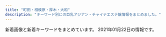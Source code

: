 ```yaml
---
title: "町田・相模原・厚木・大和"
description: "キーワード別にの巨乳アジアン・チャイナエステ嬢情報をまとめました。"
---
```


新着画像と新着キーワードをまとめています。
2021年01月22日の情報です。

<DmmAffiliateIns />
<KeywordTable
  shops={
    [
    {
        "keywords": {},
        "name": "\u306d\u3053\u3061\u3083\u3093",
        "img_links": [
            "http://esthe-japan.work/nekochan/staff/yui/01.jpg",
            "http://esthe-japan.work/nekochan/pic/campaign_ani.jpg",
            "http://esthe-japan.work/nekochan/staff/sayuri/01.jpg",
            "http://esthe-japan.work/nekochan/staff/momo/01.jpg",
            "http://esthe-japan.work/nekochan/img/ttl_mobile.png",
            "http://esthe-japan.work/nekochan/img/ttl_staff.png",
            "http://esthe-japan.work/nekochan/pic/head.png",
            "http://esthe-japan.work/nekochan/staff/rina/01.jpg"
        ],
        "url": "http://esthe-japan.work/nekochan/",
        "station": "\u76f8\u6a21\u5927\u91ce\u99c5\u5357\u53e3"
    },
    {
        "station": "\u672c\u539a\u6728\u99c5\u5317\u53e3",
        "name": "\u30ed\u30fc\u30ba",
        "url": "http://rose.este88.com/",
        "keywords": {},
        "img_links": [
            "http://rose.este88.com/girls/momo1.jpg",
            "http://rose.este88.com/girls/yuyu1.jpg",
            "http://rose.este88.com/girls/ana1.jpg",
            "http://rose.este88.com/girls/reko1.jpg",
            "http://rose.este88.com/images/s_staff.png",
            "http://rose.este88.com/images/top.png",
            "http://rose.este88.com/girls/yuki1.jpg",
            "http://rose.este88.com/images/new.jpg",
            "http://rose.este88.com/images/s_news.png"
        ]
    },
    {
        "img_links": [
            "http://www.megami.iesjp.com/files/003.jpg",
            "http://www.megami.iesjp.com/photo_news/upimg/445985ff2bb207e3fd_1.jpg",
            "http://www.megami.iesjp.com/images/sp_tit_therapist.png",
            "http://www.megami.iesjp.com/photo_news/upimg/445985ff2bb207e3fd_0.jpg",
            "http://www.megami.iesjp.com/photo_news/upimg/818585fd1b65d74203_0.jpg",
            "http://www.megami.iesjp.com/images/img_tel.png",
            "http://www.megami.iesjp.com/photo_news/upimg/574925fe41e38cb0fd_1.jpg",
            "http://www.megami.iesjp.com/files/001.jpg",
            "http://www.megami.iesjp.com/images/sp_tit_new.png",
            "http://www.megami.iesjp.com/images/top.jpg",
            "http://www.megami.iesjp.com/images/sp_top.jpg",
            "http://www.megami.iesjp.com/photo_news/upimg/574925fe41e38cb0fd_0.jpg",
            "http://www.megami.iesjp.com/photo_news/upimg/818585fd1b65d74203_1.jpg",
            "http://www.megami.iesjp.com/files/005.jpg",
            "http://www.megami.iesjp.com/files/002.jpg",
            "http://www.megami.iesjp.com/images/maining.jpg",
            "http://www.megami.iesjp.com/files/004.jpg",
            "http://www.megami.iesjp.com/images/tit_therapist.png",
            "http://www.megami.iesjp.com/images/tit_new.png",
            "http://www.megami.iesjp.com/files/006.jpg"
        ],
        "station": "\u5927\u548c\u99c5\u5c0f\u7530\u6025\u53e3",
        "keywords": {
            "C": 12,
            "86": 12,
            "D": 24,
            "\u80f8": 1,
            "87": 24
        },
        "url": "http://www.megami.iesjp.com/",
        "name": "\u5973\u795e\u306e\u30ad\u30b9"
    },
    {
        "station": "JR\u76f8\u6a21\u539f\u99c5\u5357\u53e3",
        "img_links": [
            "http://cdn.simplesite.com/i/50/bb/282882359341136720/i282882364654444468._szw1280h1280_.jpg",
            "http://cdn.simplesite.com/i/50/bb/282882359341136720/i282882364654796947._szw1280h1280_.jpg",
            "http://cdn.simplesite.com/i/50/bb/282882359341136720/i282882364654166233._szw1280h1280_.jpg",
            "http://cdn.simplesite.com/i/50/bb/282882359341136720/i282882364654610909._szw1280h1280_.jpg",
            "http://cdn.simplesite.com/i/50/bb/282882359341136720/i282882364654804018._szw1280h1280_.jpg",
            "http://cdn.simplesite.com/i/50/bb/282882359341136720/i282882364654788695._szw1280h1280_.jpg",
            "http://cdn.simplesite.com/i/50/bb/282882359341136720/i282882364654262982._szw1280h1280_.jpg",
            "http://cdn.simplesite.com/i/50/bb/282882359341136720/i282882364654259998._szw1280h1280_.jpg"
        ],
        "url": "http://mermaidbluesea.simplesite.com/",
        "keywords": {},
        "name": "7F Mermaid \u30a8\u30b9\u30c6"
    },
    {
        "station": "\u672c\u539a\u6728\u99c5\u5317\u53e3",
        "keywords": {
            "D": 16,
            "88": 8,
            "87": 4,
            "91": 4,
            "E": 4,
            "86": 4
        },
        "name": "\u30cb\u30e3\u30fc\u30cb\u30e3",
        "url": "http://www.nyanya.mesthe.com/",
        "img_links": [
            "http://www.nyanya.mesthe.com/files/004.jpg",
            "http://www.nyanya.mesthe.com/files/001.jpg",
            "http://www.nyanya.mesthe.com/images/m6.jpg",
            "http://www.nyanya.mesthe.com/files/003.jpg",
            "http://www.nyanya.mesthe.com/images/slider-img001.jpg",
            "http://www.nyanya.mesthe.com/images/slider-img002.jpg",
            "http://www.nyanya.mesthe.com/files/002.jpg",
            "http://www.nyanya.mesthe.com/images/m4.jpg",
            "http://www.nyanya.mesthe.com/images/m1.jpg",
            "http://www.nyanya.mesthe.com/images/m2.jpg",
            "http://www.nyanya.mesthe.com/files/007.jpg",
            "http://www.nyanya.mesthe.com/images/m3.jpg"
        ]
    },
    {
        "img_links": [
            "http://forever-est.xyz/images/but6.png",
            "http://forever-est.xyz/images/girl2.png",
            "http://forever-est.xyz/images/tit6.jpg",
            "http://forever-est.xyz/images/fbb.jpg",
            "http://forever-est.xyz/images/but1.png",
            "http://forever-est.xyz/images/but3.png",
            "http://forever-est.xyz/images/line1.jpg",
            "http://forever-est.xyz/images/girl1.png",
            "http://forever-est.xyz/images/girl3.png",
            "http://forever-est.xyz/images/girl6.png",
            "http://forever-est.xyz/images/r04.jpg",
            "http://forever-est.xyz/images/r03.jpg",
            "http://forever-est.xyz/images/but4.png",
            "http://forever-est.xyz/images/but5.png",
            "http://forever-est.xyz/images/tit1.jpg",
            "http://forever-est.xyz/images/girl7.png",
            "http://forever-est.xyz/images/tit5.jpg",
            "http://forever-est.xyz/images/r01.jpg",
            "http://forever-est.xyz/images/but2.png",
            "http://forever-est.xyz/images/ftb.jpg",
            "http://forever-est.xyz/images/head1.jpg",
            "http://forever-est.xyz/images/girl5.png",
            "http://forever-est.xyz/images/girl8.png",
            "http://forever-est.xyz/images/line.jpg",
            "http://forever-est.xyz/images/tit3.jpg",
            "http://forever-est.xyz/images/r02.jpg",
            "http://forever-est.xyz/images/tit2.jpg"
        ],
        "keywords": {
            "D": 6,
            "E": 1,
            "86": 7
        },
        "name": "\u5fc3\u306e\u5922",
        "station": "\u4e2d\u592e\u6797\u9593\u99c5\u5317\u53e3",
        "url": "http://forever-est.xyz/"
    },
    {
        "station": "\u76f8\u6a21\u5927\u91ce\u99c5\u5317\u53e3",
        "keywords": {},
        "name": "\u61a9\u3044",
        "img_links": [
            "http://www.es-rose.link/images/b2.jpg",
            "http://www.es-rose.link/images/2.jpg",
            "http://www.es-rose.link/images/ta.jpg",
            "http://www.es-rose.link/images/s1.png",
            "http://www.es-rose.link/images/b3.jpg",
            "http://www.es-rose.link/images/sys2.jpg",
            "http://www.es-rose.link/images/int1.jpg",
            "http://www.es-rose.link/images/5.jpg",
            "http://www.es-rose.link/img/yukari1.jpg",
            "http://www.es-rose.link/img/yoko1.jpg",
            "http://www.es-rose.link/images/staff_t.jpg",
            "http://www.es-rose.link/images/tel.jpg",
            "http://www.es-rose.link/images/4.jpg",
            "http://www.es-rose.link/images/mobile.jpg",
            "http://www.es-rose.link/img/megumi1.jpg",
            "http://www.es-rose.link/images/b4.jpg",
            "http://www.es-rose.link/images/s1.jpg",
            "http://www.es-rose.link/images/s3.jpg",
            "http://www.es-rose.link/images/b1.jpg",
            "http://www.es-rose.link/img/kaori1.jpg",
            "http://www.es-rose.link/images/3.jpg",
            "http://www.es-rose.link/images/int2.jpg",
            "http://www.es-rose.link/images/s4.jpg",
            "http://www.es-rose.link/images/interior_t.jpg",
            "http://www.es-rose.link/images/news.jpg",
            "http://www.es-rose.link/images/s2.jpg",
            "http://www.es-rose.link/images/ac1.jpg",
            "http://www.es-rose.link/images/1.jpg",
            "http://www.es-rose.link/images/head.jpg",
            "http://www.es-rose.link/img/yuri1.jpg",
            "http://www.es-rose.link/images/sys1.jpg"
        ],
        "url": "http://www.es-rose.link/"
    },
    {
        "station": "\u5c0f\u7530\u6025\u76f8\u6a21\u539f\u99c5\u5357\u53e3",
        "keywords": {},
        "url": "http://sh-leo.work/",
        "img_links": [
            "http://sh-leo.work/picture/p6_ct1.png",
            "http://sh-leo.work/picture/shinphoto1.jpg",
            "http://sh-leo.work/picture/p2_ct1.png",
            "http://sh-leo.work/picture/fm4.png",
            "http://sh-leo.work/picture/top_t8.png",
            "http://sh-leo.work/picture/fm3.png",
            "http://sh-leo.work/picture/top_sin1.jpg",
            "http://sh-leo.work/picture/top_pickback.png",
            "http://sh-leo.work/picture/fm5.png",
            "http://sh-leo.work/picture/topimg3.jpg",
            "http://sh-leo.work/picture/s_5.jpg",
            "http://sh-leo.work/picture/s_4.jpg",
            "http://sh-leo.work/picture/p4_ct1_sub1.png",
            "http://sh-leo.work/picture/topimg2.jpg",
            "http://sh-leo.work/picture/top_t3.png",
            "http://sh-leo.work/picture/faq_st1.png",
            "http://sh-leo.work/picture/s_2.jpg",
            "http://sh-leo.work/picture/shinphoto4.jpg",
            "http://sh-leo.work/picture/top_t2.png",
            "http://sh-leo.work/picture/frameback.png",
            "http://sh-leo.work/picture/fm2.png",
            "http://sh-leo.work/picture/p4_ct1.png",
            "http://sh-leo.work/picture/p3_ct1.png",
            "http://sh-leo.work/picture/a.png",
            "http://sh-leo.work/picture/top_sin3.jpg",
            "http://sh-leo.work/picture/top_t1.png",
            "http://sh-leo.work/picture/fm1.png",
            "http://sh-leo.work/picture/top_t5.png",
            "http://sh-leo.work/picture/att.png",
            "http://sh-leo.work/picture/frames.png",
            "http://sh-leo.work/picture/shinphoto3.jpg",
            "http://sh-leo.work/picture/age.png",
            "http://sh-leo.work/picture/faq_st2.png",
            "http://sh-leo.work/picture/topimg1.jpg",
            "http://sh-leo.work/picture/top_sin2.jpg",
            "http://sh-leo.work/picture/fm6.png",
            "http://sh-leo.work/picture/camp20180713_2.png",
            "http://sh-leo.work/picture/s_3.jpg",
            "http://sh-leo.work/picture/shinphoto2.jpg",
            "http://sh-leo.work/picture/s_1.jpg",
            "http://sh-leo.work/picture/q.png",
            "http://sh-leo.work/picture/top_t4.png",
            "http://sh-leo.work/picture/optionrev1.png"
        ],
        "name": "LEO\uff5e\u30ec\u30aa\uff5e"
    },
    {
        "url": "http://www.sh-vivian.work/",
        "img_links": [
            "http://www.sh-vivian.work/templets/default/picture/bg_header_1.jpg",
            "http://www.sh-vivian.work/uploads/210115/1-210115135415P5.jpg",
            "http://www.sh-vivian.work/uploads/201123/1-20112309300B22.jpg",
            "http://www.sh-vivian.work/uploads/190716/1-1ZG60S04R93.jpg",
            "http://www.sh-vivian.work/uploads/200401/1-2004010TH2T2.jpg",
            "http://www.sh-vivian.work/uploads/190716/1-1ZG6135Q21N.jpg",
            "http://www.sh-vivian.work/uploads/191214/1-191214145050357.jpg",
            "http://www.sh-vivian.work/uploads/190716/1-1ZG60S2061U.jpg",
            "http://www.sh-vivian.work/uploads/200703/1-200F3092311544.jpg",
            "http://www.sh-vivian.work/uploads/190716/1-1ZG60S142348.jpg",
            "http://www.sh-vivian.work/uploads/190208/1-1Z20Q51240493.jpg",
            "http://www.sh-vivian.work/uploads/200727/1-200HF95956124.jpg",
            "http://www.sh-vivian.work/uploads/allimg/180820/1-1PR01K540436.jpg"
        ],
        "station": "\u76f8\u6a21\u5927\u91ce\u99c5\u5317\u53e3",
        "name": "ViVian",
        "keywords": {
            "C": 7,
            "D": 1,
            "85": 8
        }
    },
    {
        "name": "\u7652\u3057\u306e\u68ee",
        "keywords": {},
        "url": "http://relax-free.info/iyashinomori/",
        "img_links": [
            "http://relax-free.info/iyashinomori/staff/staff-mika.png",
            "http://relax-free.info/iyashinomori/images/index.png",
            "http://relax-free.info/iyashinomori/staff/staff-haru.png",
            "http://relax-free.info/iyashinomori/images/b-qr.jpg",
            "http://relax-free.info/iyashinomori/images/bar-news.png",
            "http://relax-free.info/iyashinomori/images/bar-newface.png",
            "http://relax-free.info/iyashinomori/images/bar-interior.png",
            "http://relax-free.info/iyashinomori/images/pic2.jpg",
            "http://relax-free.info/iyashinomori/images/bar-therapist.png",
            "http://relax-free.info/iyashinomori/images/pic1.jpg",
            "http://relax-free.info/iyashinomori/images/bill.jpg",
            "http://relax-free.info/iyashinomori/images/bar-cam.png",
            "http://relax-free.info/iyashinomori/images/b-tel.png",
            "http://relax-free.info/iyashinomori/images/c-therapist.png",
            "http://relax-free.info/iyashinomori/images/c-top.png",
            "http://relax-free.info/iyashinomori/images/pic7.jpg",
            "http://relax-free.info/iyashinomori/images/pic8.jpg",
            "http://relax-free.info/iyashinomori/images/bar-other.png",
            "http://relax-free.info/iyashinomori/staff/staff-mai.png",
            "http://relax-free.info/iyashinomori/images/c-interior.png",
            "http://relax-free.info/iyashinomori/images/footter.png"
        ],
        "station": "\u5357\u6797\u9593\u99c5\u897f\u53e3"
    },
    {
        "url": "http://sh-firstclass.work/",
        "keywords": {
            "\u304a\u3063\u3071\u3044": 2,
            "\u4e73": 2
        },
        "name": "FIRST CLASS",
        "station": "\u5c0f\u7530\u6025\u76f8\u6a21\u539f\u99c5\u5317\u53e3",
        "img_links": [
            "http://sh-firstclass.work/uploads/201225/1-2012250Z036119.jpg",
            "http://sh-firstclass.work/uploads/201211/1-20121110233c46.jpg",
            "http://sh-firstclass.work/uploads/201210/1-20121015360H93.jpg",
            "http://sh-firstclass.work/uploads/201225/1-2012250Z022J9.jpg",
            "http://sh-firstclass.work/uploads/180827/1-1PRFU21IU.jpg",
            "http://sh-firstclass.work/uploads/201210/1-201210153524524.jpg",
            "http://sh-firstclass.work/uploads/201211/1-201211102310I7.jpg",
            "http://sh-firstclass.work/uploads/201210/1-20121015355R55.jpg",
            "http://sh-firstclass.work/uploads/201221/1-2012211H95bY.jpg",
            "http://sh-firstclass.work/uploads/201210/1-201210153535K8.jpg",
            "http://sh-firstclass.work/uploads/201210/1-201210153549109.jpg",
            "http://sh-firstclass.work/uploads/201211/1-201211102325516.jpg",
            "http://sh-firstclass.work/uploads/180827/1-1PRFU230M5.jpg",
            "http://sh-firstclass.work/templets/default/picture/home.png",
            "http://sh-firstclass.work/templets/default/picture/therapis.png",
            "http://sh-firstclass.work/uploads/201210/1-20121015351E44.jpg",
            "http://sh-firstclass.work/uploads/201225/1-2012250Z044642.jpg"
        ]
    },
    {
        "name": "Alice \uff5e\u30a2\u30ea\u30b9\uff5e",
        "keywords": {
            "86": 4,
            "C": 4,
            "D": 20,
            "87": 20
        },
        "station": "\u672c\u539a\u6728\u99c5\u5317\u53e3",
        "img_links": [
            "http://www.alice.iesjp.com/files/002.jpg",
            "http://www.alice.iesjp.com/files/007.jpg",
            "http://www.alice.iesjp.com/files/005.jpg",
            "http://www.alice.iesjp.com/files/001.jpg",
            "http://www.alice.iesjp.com/photo_news/upimg/641995ff833cdaa8d5_0.jpg",
            "http://www.alice.iesjp.com/files/006.jpg",
            "http://www.alice.iesjp.com/files/004.jpg"
        ],
        "url": "http://www.alice.iesjp.com/"
    },
    {
        "url": "http://es-flower.work/",
        "station": "\u5927\u548c\u99c5\u5317\u53e3",
        "img_links": [
            "http://es-flower.work/staff/yuri.jpg",
            "http://es-flower.work/img/yuri1.jpg",
            "http://es-flower.work/images/tel.jpg",
            "http://es-flower.work/images/staff_t.jpg",
            "http://es-flower.work/img/yumi1.jpg",
            "http://es-flower.work/images/int2.png",
            "http://es-flower.work/images/3.jpg",
            "http://es-flower.work/images/head.jpg",
            "http://es-flower.work/images/rec2.jpg",
            "http://es-flower.work/images/news.jpg",
            "http://es-flower.work/images/mobile.jpg",
            "http://es-flower.work/images/b3.jpg",
            "http://es-flower.work/images/tg.jpg",
            "http://es-flower.work/images/sys1.png",
            "http://es-flower.work/staff/yuki.jpg",
            "http://es-flower.work/images/interior_t.jpg",
            "http://es-flower.work/images/sys2.png",
            "http://es-flower.work/images/2.jpg",
            "http://es-flower.work/img/yuki1.jpg",
            "http://es-flower.work/images/1.jpg",
            "http://es-flower.work/images/int1.png",
            "http://es-flower.work/staff/yumi.jpg",
            "http://es-flower.work/images/rec1.png",
            "http://es-flower.work/images/b2.jpg"
        ],
        "keywords": {},
        "name": "\u8594\u8587\u5712"
    },
    {
        "img_links": [
            "http://esutework.xyz/staff/yuki/01.jpg",
            "http://esutework.xyz/staff/ayumi/01.jpg",
            "http://esutework.xyz/staff/ran/01.jpg",
            "http://esutework.xyz/staff/mari/01.jpg",
            "http://esutework.xyz/img/ttl_staff.png",
            "http://esutework.xyz/pic/topimg2.jpg",
            "http://esutework.xyz/staff/momoka/01.jpg",
            "http://esutework.xyz/img/foot.png",
            "http://esutework.xyz/pic/topimg1.jpg",
            "http://esutework.xyz/staff/kanako/01.jpg",
            "http://esutework.xyz/pic/head.jpg",
            "http://esutework.xyz/i/files/homeimg.jpg"
        ],
        "url": "http://esutework.xyz/",
        "keywords": {
            "C": 2
        },
        "station": "\u76f8\u6b66\u53f0\u524d\u99c5\u5357\u53e3",
        "name": "\u5fc3\u697d"
    },
    {
        "keywords": {
            "\u30bb\u30af\u30b7\u30fc": 17,
            "C": 16
        },
        "url": "https://relax-yuran.xyz/",
        "station": "\u5357\u6797\u9593\u99c5\u897f\u53e3",
        "name": "Rose \uff5e\u30ed\u30fc\u30ba\uff5e",
        "img_links": [
            "https://relax-yuran.xyz/images/pick.jpg",
            "https://relax-yuran.xyz/images/s_staff.png",
            "http://6navi.info/link/esthelove88-31.jpg",
            "https://relax-yuran.xyz/images/st/sakura.jpg",
            "https://relax-yuran.xyz/images/st/st_.jpg",
            "https://relax-yuran.xyz/images/girl-z1.jpg",
            "http://6navi.info/link/walker88.jpg",
            "https://relax-yuran.xyz/images/st/kiki2.jpg",
            "https://relax-yuran.xyz/images/st/mimi.jpg",
            "https://relax-yuran.xyz/images/movie.jpg",
            "https://relax-yuran.xyz/images/st/shizuka.jpg",
            "https://relax-yuran.xyz/images/girl-z2.jpg",
            "https://relax-yuran.xyz/images/s_link.png",
            "https://relax-yuran.xyz/images/st/momo2.jpg",
            "https://relax-yuran.xyz/images/room2.jpg",
            "http://menlog.net/link/menlog8831.jpg",
            "https://relax-yuran.xyz/images/top.png",
            "https://relax-yuran.xyz/images/nbj2.png",
            "https://relax-yuran.xyz/images/st/kiki.jpg",
            "https://relax-yuran.xyz/images/mobile.jpg",
            "https://relax-yuran.xyz/images/st/momo.jpg",
            "https://relax-yuran.xyz/images/room1.jpg",
            "https://relax-yuran.xyz/images/room3.jpg",
            "https://relax-yuran.xyz/images/st/mei.jpg",
            "https://relax-yuran.xyz/images/st/yuyu.jpg"
        ]
    },
    {
        "station": "\u76f8\u6a21\u5927\u91ce\u99c5\u5357\u53e3",
        "keywords": {
            "D": 3,
            "87": 3,
            "C": 20,
            "86": 6,
            "83": 3
        },
        "img_links": [
            "http://en-massage.work/sp/img/pickupsize2.jpg",
            "http://en-massage.work/img/sta4.jpg",
            "http://en-massage.work/sp/img/sta1.jpg",
            "http://en-massage.work/img/st3.jpg",
            "http://en-massage.work/sp/img/t-r.jpg",
            "http://en-massage.work/sp/img/pickupsize1.jpg",
            "http://en-massage.work/sp/img/cam.jpg",
            "http://en-massage.work/sp/img/sta2.jpg",
            "http://en-massage.work/img/st4.jpg",
            "http://en-massage.work/sp/img/t-o.jpg",
            "http://en-massage.work/img/enent.jpg",
            "http://en-massage.work/sp/img/sta4.jpg",
            "http://en-massage.work/sp/img/t-s.jpg",
            "http://en-massage.work/sp/img/pic.jpg",
            "http://en-massage.work/sp/img/sta3.jpg",
            "http://en-massage.work/sp/img/tel.jpg",
            "http://en-massage.work/img/pickupsize1.jpg",
            "http://en-massage.work/sp/img/pickupsize3.jpg",
            "http://en-massage.work/img/haed.png",
            "http://en-massage.work/sp/img/sys.jpg",
            "http://en-massage.work/img/sta1.jpg",
            "http://en-massage.work/img/pickupsize3.jpg",
            "http://en-massage.work/img/bottom2.png",
            "http://en-massage.work/img/st1.jpg",
            "http://en-massage.work/img/bottom.png",
            "http://en-massage.work/sp/img/pc.jpg",
            "http://en-massage.work/img/sta2.jpg",
            "http://en-massage.work/img/nost.jpg",
            "http://en-massage.work/sp/img/tit.jpg",
            "http://en-massage.work/sp/img/botton.jpg",
            "http://en-massage.work/img/pickupsize2.jpg",
            "http://en-massage.work/img/sta3.jpg",
            "http://en-massage.work/img/st2.jpg",
            "http://en-massage.work/sp/img/info.jpg",
            "http://en-massage.work/sp/img/pickupsize4.jpg",
            "http://en-massage.work/sp/img/t-t.jpg",
            "http://en-massage.work/sp/img/t-a.jpg",
            "http://en-massage.work/img/pickupsize4.jpg",
            "http://en-massage.work/sp/img/add.jpg",
            "http://en-massage.work/sp/img/time.jpg"
        ],
        "name": "\u7e01",
        "url": "http://en-massage.work/"
    },
    {
        "name": "\u30a2\u30ab\u30b9\u30ea\u30cf\u30a6\u30b9",
        "keywords": {
            "86": 15,
            "D": 15,
            "85": 5,
            "C": 5
        },
        "station": "\u672c\u539a\u6728\u99c5\u6771\u53e3",
        "url": "http://mai.abnavi.info/",
        "img_links": [
            "http://mai.abnavi.info/photos/sites/37/2020/08/2020082918252940.jpg",
            "http://mai.abnavi.info/images/link.jpg",
            "http://mai.abnavi.info/photos/sites/37/2019/11/2019111711211273.jpg",
            "http://mai.abnavi.info/photos/sites/37/2020/10/2020103018180523.jpg",
            "http://mai.abnavi.info/images/mobile.jpg",
            "http://mai.abnavi.info/images/room2.jpg",
            "http://mai.abnavi.info/images/room1.jpg",
            "http://mai.abnavi.info/photos/sites/37/2020/12/2020120717270293.jpg",
            "http://mai.abnavi.info/images/staff.jpg",
            "http://mai.abnavi.info/images/room3.jpg",
            "http://mai.abnavi.info/images/room4.jpg",
            "http://mai.abnavi.info/images/top.jpg",
            "http://mai.abnavi.info/images/end.png"
        ]
    },
    {
        "url": "http://loran.work/",
        "img_links": [
            "http://loran.work/_src/33200845/line1.png",
            "http://loran.work/_src/35039026/wechatimg2505.jpg",
            "http://loran.work/_src/50303381/3_20201122132203909.jpg",
            "http://loran.work/_src/50767767/point_blur_jan142021_151523.jpg",
            "http://loran.work/_src/50767769/line1.png",
            "http://loran.work/_src/50315854/wechatimg107.jpg",
            "http://loran.work/_src/32428923/s_news.png",
            "http://loran.work/_src/33200897/wechatimg107.jpg",
            "http://loran.work/_src/32429023/wechatimg178.jpg",
            "http://loran.work/_src/50303331/1_20201122130807535.jpg",
            "http://loran.work/_src/32428901/sign.png",
            "http://loran.work/_src/32428937/end.jpg",
            "http://loran.work/_src/50303385/5_20201122132203915.jpg",
            "http://loran.work/_src/50767781/point_blur_jan142021_151523.jpg",
            "http://loran.work/_src/50315848/wechatimg100_20201123164709147.jpg",
            "http://loran.work/_src/32428972/zi_staff.png",
            "http://loran.work/_src/50767780/point_blur_jan142021_151523.jpg",
            "http://loran.work/_src/50303383/4_20201122132203882.jpg",
            "http://loran.work/_src/32429021/wechatimg177.jpg",
            "http://loran.work/_src/50895964/point_blur_jan142021_151523.jpg",
            "http://loran.work/_src/50303437/line1.png",
            "http://loran.work/_src/32429025/wechatimg176.jpg",
            "http://loran.work/_src/50315853/wechatimg107.jpg",
            "http://loran.work/_src/50315847/wechatimg100_20201123164709147.jpg",
            "http://loran.work/_src/32428977/wechatimg106_20201123181022029.jpg",
            "http://loran.work/_src/50303443/wechatimg2505.jpg",
            "http://loran.work/_src/32428933/info.jpg",
            "http://loran.work/_src/50303367/2_20201122132143863.jpg"
        ],
        "station": "JR\u6df5\u91ce\u8fba\u99c5\u5317\u53e3",
        "name": "\u548c\u5fc3",
        "keywords": {}
    },
    {
        "keywords": {
            "90": 12,
            "94": 3,
            "\u30c0\u30a4\u30ca\u30de\u30a4\u30c8": 3,
            "I": 3,
            "F": 9,
            "95": 6,
            "89": 3,
            "G": 12,
            "H": 9,
            "C": 16,
            "92": 3,
            "\u30bb\u30af\u30b7\u30fc": 6,
            "\u80f8": 9
        },
        "name": "\u8ab0\u304c\u3044\u308b\u306e?",
        "img_links": [
            "https://whois.iest.info/images/txt_staff01.png",
            "https://whois.iest.info/images/ico_hote.png",
            "https://whois.iest.info/images/side_nav04.jpg",
            "https://whois.iest.info/photos/sites/80/2020/12/2020122400170460.jpg",
            "https://whois.iest.info/images/service01.jpg",
            "https://whois.iest.info/images/service02.jpg",
            "https://whois.iest.info/images/bg_com03.jpg",
            "https://whois.iest.info/images/service07.jpg",
            "https://whois.iest.info/images/service09.jpg",
            "https://whois.iest.info/images/service03.jpg",
            "https://whois.iest.info/photos/sites/80/2020/11/2020112915384812.jpg",
            "https://whois.iest.info/images/service06.jpg",
            "https://whois.iest.info/images/service05.jpg",
            "https://whois.iest.info/photos/sites/80/2021/01/2021010522393242.jpg",
            "https://whois.iest.info/photos/sites/80/2020/12/2020121914020978.jpg",
            "https://whois.iest.info/images/room3.jpg",
            "https://whois.iest.info/images/side_nav03.jpg",
            "https://whois.iest.info/images/re.png",
            "https://whois.iest.info/photos/sites/80/2021/01/2021011719000051.jpg",
            "https://whois.iest.info/images/side_nav02.jpg",
            "https://whois.iest.info/images/side_card.jpg",
            "https://whois.iest.info/images/room2.jpg",
            "https://whois.iest.info/photos/sites/80/2020/11/2020112902035846.jpg",
            "https://whois.iest.info/images/room4.jpg",
            "https://whois.iest.info/photos/sites/80/2020/11/2020112902015472.jpg",
            "https://whois.iest.info/images/top.jpg",
            "https://whois.iest.info/images/service08.jpg",
            "https://whois.iest.info/images/tit_staff.jpg",
            "https://whois.iest.info/images/room1.jpg",
            "https://whois.iest.info/images/tit_service.jpg",
            "https://whois.iest.info/images/side_nav01.jpg",
            "https://whois.iest.info/photos/sites/80/2021/01/2021011222582266.jpg",
            "https://whois.iest.info/images/staff0.jpg",
            "https://whois.iest.info/photos/sites/80/2020/11/2020112901415093.jpg",
            "https://whois.iest.info/images/side_nav05.jpg",
            "https://whois.iest.info/images/com_tel.jpg",
            "https://whois.iest.info/photos/sites/80/2020/12/202012021145272.jpg",
            "https://whois.iest.info/images/service04.jpg"
        ],
        "url": "https://whois.iest.info/",
        "station": "\u5357\u6797\u9593\u99c5\u897f\u53e3"
    },
    {
        "name": "COCOCHI",
        "url": "http://in-esthe.com/cocochi/",
        "img_links": [
            "http://in-esthe.com/cocochi/imge/botton.jpg",
            "http://in-esthe.com/cocochi/imge/p-10.jpg",
            "http://in-esthe.com/cocochi/imge/s0.png",
            "http://in-esthe.com/cocochi/imge/p-19.jpg",
            "http://in-esthe.com/cocochi/imge/p-18.jpg",
            "http://in-esthe.com/cocochi/imge/sys.png",
            "http://in-esthe.com/cocochi/imge/p-5.jpg",
            "http://in-esthe.com/cocochi/imge/staff_t.jpg",
            "http://in-esthe.com/cocochi/imge/p-9.jpg",
            "http://in-esthe.com/cocochi/imge/ta.jpg",
            "http://in-esthe.com/cocochi/imge/p-3.jpg",
            "http://in-esthe.com/cocochi/imge/p-14.jpg",
            "http://in-esthe.com/cocochi/imge/interior_t.jpg",
            "http://in-esthe.com/cocochi/imge/tel.jpg",
            "http://in-esthe.com/cocochi/imge/p-16.jpg",
            "http://in-esthe.com/cocochi/imge/int2.png",
            "http://in-esthe.com/cocochi/imge/p-20.jpg",
            "http://in-esthe.com/cocochi/imge/p-15.jpg",
            "http://in-esthe.com/cocochi/imge/p-6.jpg",
            "http://in-esthe.com/cocochi/imge/s1.png",
            "http://in-esthe.com/cocochi/imge/p-13.jpg",
            "http://in-esthe.com/cocochi/imge/p-2.jpg",
            "http://in-esthe.com/cocochi/imge/p-1.jpg",
            "http://in-esthe.com/cocochi/imge/p-4.jpg",
            "http://in-esthe.com/cocochi/imge/p-12.jpg"
        ],
        "keywords": {
            "D": 11,
            "88": 2,
            "82": 3,
            "86": 1,
            "87": 2,
            "83": 2,
            "90": 6,
            "C": 4,
            "E": 1
        },
        "station": "JR\u6df5\u91ce\u8fba\u99c5\u5317\u53e3"
    },
    {
        "url": "http://www.es-yiyasi.work/",
        "img_links": [
            "http://www.es-yiyasi.work/images/int2.jpg",
            "http://www.es-yiyasi.work/images/2.png",
            "http://www.es-yiyasi.work/images/3.png",
            "http://www.es-yiyasi.work/images/sys2.jpg",
            "http://www.es-yiyasi.work/images/interior_t.jpg",
            "http://www.es-yiyasi.work/images/1.png",
            "http://www.es-yiyasi.work/images/info.jpg",
            "http://www.es-yiyasi.work/img/aya1.jpg",
            "http://www.es-yiyasi.work/images/4.png",
            "http://www.es-yiyasi.work/images/mobile.jpg",
            "http://www.es-yiyasi.work/images/sys3.jpg",
            "http://www.es-yiyasi.work/images/news.jpg",
            "http://www.es-yiyasi.work/images/line.png",
            "http://www.es-yiyasi.work/images/staff_t.jpg",
            "http://www.es-yiyasi.work/img/eri1.jpg",
            "http://www.es-yiyasi.work/images/head.jpg",
            "http://www.es-yiyasi.work/images/int1.jpg",
            "http://www.es-yiyasi.work/images/sys1.jpg",
            "http://www.es-yiyasi.work/img/rina1.jpg",
            "http://www.es-yiyasi.work/img/yuka1.jpg"
        ],
        "station": "\u5c0f\u7530\u6025\u76f8\u6a21\u539f\u99c5\u5357\u53e3",
        "name": "\u685c\u82b1",
        "keywords": {}
    },
    {
        "img_links": [
            "https://latis.ests.jp/images/mobile.jpg",
            "https://latis.ests.jp/photos/sites/147/2020/10/2020102803070556.jpg",
            "https://latis.ests.jp/images/s_pick.jpg",
            "https://latis.ests.jp/images/s1.jpg",
            "https://latis.ests.jp/images/s2.jpg",
            "https://latis.ests.jp/images/s_news.jpg",
            "https://latis.ests.jp/photos/sites/147/2020/10/2020102803370790.jpg",
            "https://latis.ests.jp/images/s_link.jpg",
            "https://latis.ests.jp/photos/sites/147/2020/10/2020102803071223.jpg",
            "https://latis.ests.jp/images/s_face.jpg",
            "https://latis.ests.jp/images/xin.jpg",
            "https://latis.ests.jp/images/s_staff.jpg",
            "https://latis.ests.jp/photos/sites/147/2020/10/2020102803071677.jpg",
            "https://latis.ests.jp/images/top.png"
        ],
        "keywords": {
            "86": 32,
            "C": 19
        },
        "name": "Latis \u30e9\u30c6\u30a3\u30b9",
        "station": "JR\u76f8\u6a21\u539f\u99c5\u5357\u53e3",
        "url": "https://latis.ests.jp/"
    },
    {
        "station": "\u4e2d\u592e\u6797\u9593\u99c5\u5317\u53e3",
        "name": "Rose mary \uff5e\u30ed\u30fc\u30ba\u30de\u30ea\u30fc\uff5e",
        "img_links": [
            "http://rose.rankuens.com/css/tel.png",
            "http://rose.rankuens.com/css/nav/nav-003.png",
            "http://rose.rankuens.com/css/nav/nav-002.png",
            "http://rose.rankuens.com/css/nav/nav-005.png",
            "http://rose.rankuens.com/css/osusume03.jpg",
            "http://rose.rankuens.com/css/staff/staff03.jpg",
            "http://rose.rankuens.com/css/head-change.jpg",
            "http://rose.rankuens.com/css/tel04.png",
            "http://rose.rankuens.com/css/nav/nav-006.png",
            "http://rose.rankuens.com/css/nav/nav-004.png",
            "http://rose.rankuens.com/css/staff/staff01.jpg",
            "http://rose.rankuens.com/css/staff/staff02.jpg",
            "http://rose.rankuens.com/css/nav/nav-001.png",
            "http://rose.rankuens.com/css/top03.jpg"
        ],
        "url": "http://rose.rankuens.com/",
        "keywords": {
            "88": 1,
            "C": 1,
            "89": 1,
            "D": 2,
            "86": 1
        }
    },
    {
        "img_links": [
            "http://sln-esthe.com/scdl/staff/10601.jpg",
            "http://sln-esthe.com/scdl/staff/10462.jpg",
            "http://sln-esthe.com/scdl/staff/10471mb.jpg",
            "http://sln-esthe.com/scdl/staff/10241mb.jpg",
            "http://sln-esthe.com/scdl/staff/10342.jpg",
            "http://sln-esthe.com/scdl/staff/10131.jpg",
            "http://sln-esthe.com/img/access/road3.jpg",
            "http://sln-esthe.com/scdl/staff/10022.jpg",
            "http://sln-esthe.com/scdl/staff/10351.jpg",
            "http://sln-esthe.com/scdl/staff/10441.jpg",
            "http://sln-esthe.com/scdl/staff/10371.jpg",
            "http://sln-esthe.com/scdl/staff/10361mb.jpg",
            "http://sln-esthe.com/scdl/staff/10391.jpg",
            "http://sln-esthe.com/scdl/staff/10442.jpg",
            "http://sln-esthe.com/scdl/staff/10031.jpg",
            "http://sln-esthe.com/img/access/road5.jpg",
            "http://sln-esthe.com/scdl/staff/10382.jpg",
            "http://sln-esthe.com/scdl/staff/10171mb.jpg",
            "http://sln-esthe.com/scdl/staff/10231mb.jpg",
            "http://sln-esthe.com/scdl/staff/10311mb.jpg",
            "http://sln-esthe.com/img/access/road4.jpg",
            "http://sln-esthe.com/scdl/staff/10141mb.jpg",
            "http://sln-esthe.com/scdl/staff/10101.jpg",
            "http://sln-esthe.com/scdl/staff/10511.jpg",
            "http://sln-esthe.com/scdl/staff/10071mb.jpg",
            "http://sln-esthe.com/scdl/staff/10541.jpg",
            "http://sln-esthe.com/scdl/staff/10331.jpg",
            "http://sln-esthe.com/scdl/staff/10381mb.jpg",
            "http://sln-esthe.com/scdl/staff/10191mb.jpg",
            "http://sln-esthe.com/scdl/staff/10301.jpg",
            "http://sln-esthe.com/scdl/staff/10381.jpg",
            "http://sln-esthe.com/scdl/staff/10401mb.jpg",
            "http://sln-esthe.com/scdl/staff/10371mb.jpg",
            "http://sln-esthe.com/scdl/staff/10161.jpg",
            "http://sln-esthe.com/scdl/staff/10431mb.jpg",
            "http://sln-esthe.com/scdl/staff/10701mb.jpg",
            "http://sln-esthe.com/scdl/staff/10531.jpg",
            "http://sln-esthe.com/scdl/staff/10221.jpg",
            "http://sln-esthe.com/img/ttl_mobile.png",
            "http://sln-esthe.com/scdl/staff/10683.jpg",
            "http://sln-esthe.com/scdl/staff/10441mb.jpg",
            "http://sln-esthe.com/scdl/staff/10571mb.jpg",
            "http://sln-esthe.com/scdl/staff/10072.jpg",
            "http://sln-esthe.com/scdl/staff/10511mb.jpg",
            "http://sln-esthe.com/scdl/staff/10622.jpg",
            "http://sln-esthe.com/img/access/roaddm.png",
            "http://sln-esthe.com/scdl/staff/10451mb.jpg",
            "http://sln-esthe.com/scdl/staff/10431.jpg",
            "http://sln-esthe.com/scdl/staff/10561mb.jpg",
            "http://sln-esthe.com/scdl/staff/10341.jpg",
            "http://sln-esthe.com/scdl/staff/10181mb.jpg",
            "http://sln-esthe.com/scdl/staff/10641.jpg",
            "http://sln-esthe.com/scdl/staff/10101mb.jpg",
            "http://sln-esthe.com/scdl/staff/10361.jpg",
            "http://sln-esthe.com/scdl/staff/10682.jpg",
            "http://sln-esthe.com/scdl/staff/10641mb.jpg",
            "http://sln-esthe.com/scdl/staff/10421mb.jpg",
            "http://sln-esthe.com/img/access/road2.jpg",
            "http://sln-esthe.com/scdl/staff/10343.jpg",
            "http://sln-esthe.com/scdl/staff/10661mb.jpg",
            "http://sln-esthe.com/scdl/staff/10681.jpg",
            "http://sln-esthe.com/scdl/staff/10181.jpg",
            "http://sln-esthe.com/scdl/staff/10131mb.jpg",
            "http://sln-esthe.com/scdl/staff/10421.jpg",
            "http://sln-esthe.com/scdl/staff/10691mb.jpg",
            "http://sln-esthe.com/scdl/staff/10461.jpg",
            "http://sln-esthe.com/scdl/staff/10191.jpg",
            "http://sln-esthe.com/img/access/road1.jpg",
            "http://sln-esthe.com/scdl/staff/10661.jpg",
            "http://sln-esthe.com/scdl/staff/10061.jpg",
            "http://sln-esthe.com/scdl/staff/10531mb.jpg",
            "http://sln-esthe.com/scdl/staff/10571.jpg",
            "http://sln-esthe.com/scdl/staff/10711.jpg",
            "http://sln-esthe.com/scdl/staff/10501mb.jpg",
            "http://sln-esthe.com/scdl/staff/10261mb.jpg",
            "http://sln-esthe.com/scdl/staff/10631mb.jpg",
            "http://sln-esthe.com/scdl/staff/10211.jpg",
            "http://sln-esthe.com/scdl/staff/10411.jpg",
            "http://sln-esthe.com/scdl/staff/10311.jpg",
            "http://sln-esthe.com/scdl/staff/10071.jpg",
            "http://sln-esthe.com/scdl/staff/10521.jpg",
            "http://sln-esthe.com/scdl/staff/10492.jpg",
            "http://sln-esthe.com/scdl/staff/10122.jpg",
            "http://sln-esthe.com/scdl/staff/10481.jpg",
            "http://sln-esthe.com/scdl/staff/10261.jpg",
            "http://sln-esthe.com/scdl/staff/10041mb.jpg",
            "http://sln-esthe.com/scdl/staff/10301mb.jpg",
            "http://sln-esthe.com/scdl/staff/10271mb.jpg",
            "http://sln-esthe.com/scdl/staff/10691.jpg",
            "http://sln-esthe.com/scdl/staff/10011.jpg",
            "http://sln-esthe.com/scdl/staff/10461mb.jpg",
            "http://sln-esthe.com/scdl/staff/10031mb.jpg",
            "http://sln-esthe.com/scdl/staff/10611mb.jpg",
            "http://sln-esthe.com/scdl/staff/10341mb.jpg",
            "http://sln-esthe.com/scdl/staff/10021.jpg",
            "http://sln-esthe.com/scdl/staff/10402.jpg",
            "http://sln-esthe.com/scdl/staff/10011mb.jpg",
            "http://sln-esthe.com/scdl/staff/10121.jpg",
            "http://sln-esthe.com/scdl/staff/10281mb.jpg",
            "http://sln-esthe.com/scdl/staff/10292.jpg",
            "http://sln-esthe.com/scdl/staff/10671.jpg",
            "http://sln-esthe.com/scdl/staff/10581mb.jpg",
            "http://sln-esthe.com/scdl/staff/10041.jpg",
            "http://sln-esthe.com/scdl/staff/10132.jpg",
            "http://sln-esthe.com/scdl/staff/10541mb.jpg",
            "http://sln-esthe.com/scdl/staff/10221mb.jpg",
            "http://sln-esthe.com/scdl/staff/10102.jpg",
            "http://sln-esthe.com/scdl/staff/10241.jpg",
            "http://sln-esthe.com/scdl/staff/10392.jpg",
            "http://sln-esthe.com/scdl/staff/10491mb.jpg",
            "http://sln-esthe.com/scdl/staff/10701.jpg",
            "http://sln-esthe.com/img/access/road7.jpg",
            "http://sln-esthe.com/scdl/staff/10141.jpg",
            "http://sln-esthe.com/scdl/staff/10151mb.jpg",
            "http://sln-esthe.com/scdl/staff/10681mb.jpg",
            "http://sln-esthe.com/scdl/staff/10171.jpg",
            "http://sln-esthe.com/scdl/staff/10481mb.jpg",
            "http://sln-esthe.com/scdl/staff/10411mb.jpg",
            "http://sln-esthe.com/scdl/staff/10621.jpg",
            "http://sln-esthe.com/scdl/staff/10182.jpg",
            "http://sln-esthe.com/scdl/staff/10471.jpg",
            "http://sln-esthe.com/scdl/staff/10032.jpg",
            "http://sln-esthe.com/img/access/road8.jpg",
            "http://sln-esthe.com/scdl/staff/10291mb.jpg",
            "http://sln-esthe.com/scdl/staff/10631.jpg",
            "http://sln-esthe.com/scdl/staff/10142.jpg",
            "http://sln-esthe.com/scdl/staff/10321mb.jpg",
            "http://sln-esthe.com/scdl/staff/10281.jpg",
            "http://sln-esthe.com/scdl/staff/10501.jpg",
            "http://sln-esthe.com/scdl/staff/10451.jpg",
            "http://sln-esthe.com/scdl/staff/10211mb.jpg",
            "http://sln-esthe.com/scdl/staff/10561.jpg",
            "http://sln-esthe.com/img/ttl_rec.png",
            "http://sln-esthe.com/scdl/staff/10491.jpg",
            "http://sln-esthe.com/scdl/staff/10231.jpg",
            "http://sln-esthe.com/scdl/staff/10111mb.jpg",
            "http://sln-esthe.com/scdl/staff/10601mb.jpg",
            "http://sln-esthe.com/scdl/staff/10291.jpg",
            "http://sln-esthe.com/scdl/staff/10621mb.jpg",
            "http://sln-esthe.com/scdl/staff/10711mb.jpg",
            "http://sln-esthe.com/scdl/staff/10061mb.jpg",
            "http://sln-esthe.com/scdl/staff/10581.jpg",
            "http://sln-esthe.com/scdl/staff/10651mb.jpg",
            "http://sln-esthe.com/scdl/staff/10161mb.jpg",
            "http://sln-esthe.com/scdl/staff/10121mb.jpg",
            "http://sln-esthe.com/scdl/staff/10551.jpg",
            "http://sln-esthe.com/pic/head.png",
            "http://sln-esthe.com/scdl/staff/10493.jpg",
            "http://sln-esthe.com/scdl/staff/10192.jpg",
            "http://sln-esthe.com/scdl/staff/10443.jpg",
            "http://sln-esthe.com/scdl/staff/10112.jpg",
            "http://sln-esthe.com/scdl/staff/10671mb.jpg",
            "http://sln-esthe.com/scdl/staff/10463.jpg",
            "http://sln-esthe.com/scdl/staff/10331mb.jpg",
            "http://sln-esthe.com/scdl/staff/10401.jpg",
            "http://sln-esthe.com/scdl/staff/10321.jpg",
            "http://sln-esthe.com/scdl/staff/10272.jpg",
            "http://sln-esthe.com/scdl/staff/10611.jpg",
            "http://sln-esthe.com/img/access/road9.jpg",
            "http://sln-esthe.com/img/access/road6.jpg",
            "http://sln-esthe.com/scdl/staff/10351mb.jpg",
            "http://sln-esthe.com/scdl/staff/10151.jpg",
            "http://sln-esthe.com/img/ttl_staff.png",
            "http://sln-esthe.com/scdl/staff/10551mb.jpg",
            "http://sln-esthe.com/scdl/staff/10521mb.jpg",
            "http://sln-esthe.com/scdl/staff/10021mb.jpg",
            "http://sln-esthe.com/scdl/staff/10651.jpg",
            "http://sln-esthe.com/scdl/staff/10111.jpg",
            "http://sln-esthe.com/scdl/staff/10391mb.jpg",
            "http://sln-esthe.com/scdl/staff/10162.jpg",
            "http://sln-esthe.com/scdl/staff/10271.jpg"
        ],
        "name": "nana",
        "station": "\u3055\u304c\u307f\u91ce\u99c5\u5317\u53e3",
        "keywords": {
            "C": 41
        },
        "url": "http://sln-esthe.com/"
    },
    {
        "url": "http://onshin.xyz/",
        "keywords": {},
        "img_links": [
            "http://onshin.xyz/_src/39571163/img20200212123720046544.jpg",
            "http://onshin.xyz/_src/38965827/img20200212123452130136.jpg",
            "http://onshin.xyz/_src/39571177/img20200212123750825675.jpg",
            "http://onshin.xyz/_src/39571190/img20200212123816283250.jpg",
            "http://onshin.xyz/_src/39571178/img20200212123750825675.jpg",
            "http://onshin.xyz/_src/39571233/img20200212123918630367.jpg",
            "http://onshin.xyz/_src/39571056/img20200212123918630367.jpg",
            "http://onshin.xyz/_src/38965872/wechatimg51.jpg",
            "http://onshin.xyz/_src/38965837/sign.png",
            "http://onshin.xyz/_src/38965870/wechatimg46.jpg",
            "http://onshin.xyz/_src/38965818/sign.png",
            "http://onshin.xyz/_src/39571234/img20200212123918630367.jpg",
            "http://onshin.xyz/_src/39571052/img20200212123842969058.jpg",
            "http://onshin.xyz/_src/39571192/img20200212123816283250.jpg",
            "http://onshin.xyz/_src/38965760/s3.jpg",
            "http://onshin.xyz/_src/38965771/conbaner.png",
            "http://onshin.xyz/_src/38965854/s2.jpg",
            "http://onshin.xyz/_src/38965782/navi_07.png",
            "http://onshin.xyz/_src/38965834/sign.png",
            "http://onshin.xyz/_src/38965884/wechatimg89089a3d49ce9555a298149aea23d992.jpg",
            "http://onshin.xyz/_src/39571232/img20200212123918630367.jpg",
            "http://onshin.xyz/_src/38965857/s4.jpg",
            "http://onshin.xyz/_src/39571116/img20200212123605950636.jpg",
            "http://onshin.xyz/_src/38965759/s2.jpg",
            "http://onshin.xyz/_src/38965780/navi_05.png",
            "http://onshin.xyz/_src/38965856/s4.jpg",
            "http://onshin.xyz/_src/39571179/img20200212123750825675.jpg",
            "http://onshin.xyz/_src/38965767/now.jpg",
            "http://onshin.xyz/_src/39571191/img20200212123816283250.jpg",
            "http://onshin.xyz/_src/38965826/img20200212123452130136.jpg",
            "http://onshin.xyz/_src/38965842/img20200212123402999347.jpg",
            "http://onshin.xyz/_src/39571004/img20200212123720046544.jpg",
            "http://onshin.xyz/_src/38965878/wechatimg47.jpg",
            "http://onshin.xyz/_src/39647637/cam2.jpg",
            "http://onshin.xyz/_src/39571231/img20200212123918630367.jpg",
            "http://onshin.xyz/_src/38965874/wechatimg48.jpg",
            "http://onshin.xyz/_src/38965860/conbaner.png",
            "http://onshin.xyz/_src/39627767/wx00020211-183028%402x.png",
            "http://onshin.xyz/_src/38965864/time.png",
            "http://onshin.xyz/_src/38965769/sign.png",
            "http://onshin.xyz/_src/38965798/sign.png",
            "http://onshin.xyz/_src/39571218/img20200212123842969058.jpg",
            "http://onshin.xyz/_src/38965766/now.jpg",
            "http://onshin.xyz/_src/39571115/img20200212123605950636.jpg",
            "http://onshin.xyz/_src/39571051/img20200212123842969058.jpg",
            "http://onshin.xyz/_src/39571145/wechatimg269_20200209155042881.jpg",
            "http://onshin.xyz/_src/39571141/wechatimg270.jpg",
            "http://onshin.xyz/_src/38965784/navi_09.png",
            "http://onshin.xyz/_src/38965843/img20200212123402999347.jpg",
            "http://onshin.xyz/_src/38965786/sign.png",
            "http://onshin.xyz/_src/38965850/img20200212123452130136.jpg",
            "http://onshin.xyz/_src/39571055/img20200212123918630367.jpg",
            "http://onshin.xyz/_src/38965849/img20200212123452130136.jpg",
            "http://onshin.xyz/_src/39571165/img20200212123720046544.jpg",
            "http://onshin.xyz/_src/39571022/img20200212123750825675.jpg",
            "http://onshin.xyz/_src/39571005/img20200212123720046544.jpg",
            "http://onshin.xyz/_src/38965876/wechatimg49.jpg",
            "http://onshin.xyz/_src/39648932/wechatimg269_20200209155042881.jpg",
            "http://onshin.xyz/_src/39571217/img20200212123842969058.jpg",
            "http://onshin.xyz/_src/39570591/img20200212123605950636.jpg",
            "http://onshin.xyz/_src/39571146/wechatimg269_20200209155042881.jpg",
            "http://onshin.xyz/_src/39571162/img20200212123720046544.jpg",
            "http://onshin.xyz/_src/38965847/img20200212123402999347.jpg",
            "http://onshin.xyz/_src/39571180/img20200212123750825675.jpg",
            "http://onshin.xyz/_src/39571117/img20200212123605950636.jpg",
            "http://onshin.xyz/_src/39571142/wechatimg269_20200209155042881.jpg",
            "http://onshin.xyz/_src/38965868/wechatimg52.jpg",
            "http://onshin.xyz/_src/39571193/img20200212123816283250.jpg",
            "http://onshin.xyz/_src/38965805/img20200212123452130136.jpg",
            "http://onshin.xyz/_src/38965770/sign.png",
            "http://onshin.xyz/_src/38965855/s3.jpg",
            "http://onshin.xyz/_src/38965778/navi_03.png",
            "http://onshin.xyz/_src/38965821/sign.png",
            "http://onshin.xyz/_src/39571220/img20200212123842969058.jpg",
            "http://onshin.xyz/_src/38965804/img20200212123452130136.jpg",
            "http://onshin.xyz/_src/38965844/img20200212123402999347.jpg",
            "http://onshin.xyz/_src/39571164/img20200212123720046544.jpg",
            "http://onshin.xyz/_src/38965886/re.png",
            "http://onshin.xyz/_src/38965795/sign.png",
            "http://onshin.xyz/_src/39571023/img20200212123750825675.jpg",
            "http://onshin.xyz/_src/39571026/img20200212123816283250.jpg",
            "http://onshin.xyz/_src/39571027/img20200212123816283250.jpg",
            "http://onshin.xyz/_src/39647639/cam2.jpg",
            "http://onshin.xyz/_src/38965758/s1.jpg",
            "http://onshin.xyz/_src/38965789/sign.png",
            "http://onshin.xyz/_src/39570590/img20200212123605950636.jpg",
            "http://onshin.xyz/_src/38965812/sign.png",
            "http://onshin.xyz/_src/39571114/img20200212123605950636.jpg",
            "http://onshin.xyz/_src/39571219/img20200212123842969058.jpg",
            "http://onshin.xyz/_src/39648933/wechatimg270.jpg",
            "http://onshin.xyz/_src/38965853/s1.jpg",
            "http://onshin.xyz/_src/38965848/img20200212123402999347.jpg",
            "http://onshin.xyz/_src/38965845/img20200212123402999347.jpg",
            "http://onshin.xyz/_src/38965813/staffgallery.png",
            "http://onshin.xyz/_src/38965809/sign.png"
        ],
        "station": "\u672c\u539a\u6728\u99c5\u5317\u53e3",
        "name": "\u695a\u3005"
    },
    {
        "keywords": {},
        "station": "\u76f8\u6a21\u5927\u91ce\u99c5\u5357\u53e3",
        "name": "\u30b9\u30de\u30a4\u30eb",
        "img_links": [
            "http://www.spun.work/images/2.jpg",
            "http://www.spun.work/images/int2.png",
            "http://www.spun.work/images/sys1.png",
            "http://www.spun.work/images/staff_t.jpg",
            "http://www.spun.work/images/4.jpg",
            "http://www.spun.work/images/ta.jpg",
            "http://www.spun.work/images/info.png",
            "http://www.spun.work/images/interior_t.jpg",
            "http://www.spun.work/images/tel.jpg",
            "http://www.spun.work/img/mari1.jpg",
            "http://www.spun.work/images/line.png",
            "http://www.spun.work/images/int1.png",
            "http://www.spun.work/img/haruko1.jpg",
            "http://www.spun.work/images/sys2.png",
            "http://www.spun.work/images/head.jpg",
            "http://www.spun.work/img/yuki1.jpg",
            "http://www.spun.work/images/mobile.jpg",
            "http://www.spun.work/images/1.jpg",
            "http://www.spun.work/images/news.png",
            "http://www.spun.work/images/3.jpg",
            "http://www.spun.work/img/risa1.jpg"
        ],
        "url": "http://www.spun.work/"
    },
    {
        "url": "http://sakura.ies.fun/",
        "keywords": {
            "86": 48,
            "85": 12,
            "88": 12,
            "E": 24,
            "D": 108,
            "C": 19,
            "87": 48,
            "83": 12
        },
        "name": "\u3055\u304f\u3089",
        "station": "\u672c\u539a\u6728\u99c5\u5317\u53e3",
        "img_links": [
            "http://sakura.ies.fun/photos/sites/12/2019/03/2019032203022448.jpg",
            "http://sakura.ies.fun/photos/sites/12/2019/01/2019012411562997.jpg",
            "http://sakura.ies.fun/photos/sites/12/2018/05/201805301010187.jpg",
            "http://sakura.ies.fun/images/room1.jpg",
            "http://sakura.ies.fun/photos/sites/12/2019/01/2019012411562899.jpg",
            "http://sakura.ies.fun/images/room2.jpg",
            "http://sakura.ies.fun/images/s_link.jpg",
            "http://sakura.ies.fun/images/top.jpg",
            "http://sakura.ies.fun/images/room4.jpg",
            "http://sakura.ies.fun/photos/sites/12/2019/01/2019012411562785.jpg",
            "http://sakura.ies.fun/images/s3.jpg",
            "http://sakura.ies.fun/images/s1.jpg",
            "http://sakura.ies.fun/photos/sites/12/2019/03/2019032201283686.jpg",
            "http://sakura.ies.fun/photos/sites/12/2018/05/2018053010184960.jpg",
            "http://sakura.ies.fun/photos/sites/12/2019/03/2019032201293340.jpg",
            "http://sakura.ies.fun/images/room3.jpg",
            "http://sakura.ies.fun/images/mobile.jpg",
            "http://sakura.ies.fun/photos/sites/12/2019/01/2019012411562891.jpg",
            "http://sakura.ies.fun/photos/sites/12/2019/03/2019032203475898.jpg",
            "http://sakura.ies.fun/photos/sites/12/2018/05/2018053010101743.jpg",
            "http://sakura.ies.fun/images/s_staff.jpg",
            "http://sakura.ies.fun/images/pick.jpg",
            "http://sakura.ies.fun/images/s_news.jpg"
        ]
    },
    {
        "name": "\u7652\u3057\u30cf\u30a6\u30b9",
        "station": "\u4e2d\u592e\u6797\u9593\u99c5\u5c0f\u7530\u6025\u5357\u53e3",
        "keywords": {
            "87": 72,
            "D": 72,
            "83": 12
        },
        "url": "http://www.iyashi.relaxjp.info/",
        "img_links": [
            "http://www.iyashi.relaxjp.info/files/001-02.jpg",
            "http://www.iyashi.relaxjp.info/files/005-03.jpg",
            "http://www.iyashi.relaxjp.info/files/002.jpg",
            "http://www.iyashi.relaxjp.info/files/002-03.jpg",
            "http://www.iyashi.relaxjp.info/files/007-02.jpg",
            "http://www.iyashi.relaxjp.info/files/002-02.jpg",
            "http://www.iyashi.relaxjp.info/files/006.jpg",
            "http://www.iyashi.relaxjp.info/files/003-02.jpg",
            "http://www.iyashi.relaxjp.info/files/006-02.jpg",
            "http://www.iyashi.relaxjp.info/files/004-03.jpg",
            "http://www.iyashi.relaxjp.info/files/005.jpg",
            "http://www.iyashi.relaxjp.info/files/001.jpg",
            "http://www.iyashi.relaxjp.info/files/004.jpg",
            "http://www.iyashi.relaxjp.info/files/004-02.jpg",
            "http://www.iyashi.relaxjp.info/files/007-03.jpg",
            "http://www.iyashi.relaxjp.info/img/top_slider02.jpg",
            "http://www.iyashi.relaxjp.info/files/001-03.jpg",
            "http://www.iyashi.relaxjp.info/files/003-03.jpg",
            "http://www.iyashi.relaxjp.info/img/top_slider01.jpg",
            "http://www.iyashi.relaxjp.info/files/006-03.jpg",
            "http://www.iyashi.relaxjp.info/files/003.jpg",
            "http://www.iyashi.relaxjp.info/files/007.jpg",
            "http://www.iyashi.relaxjp.info/files/005-02.jpg"
        ]
    },
    {
        "station": "\u672c\u539a\u6728\u99c5\u5317\u53e3",
        "keywords": {
            "E": 1,
            "88": 1,
            "87": 1,
            "86": 1,
            "D": 2,
            "85": 3,
            "H": 1,
            "C": 1
        },
        "img_links": [
            "http://ichijiku.work/static/picture/m-top02.png",
            "http://ichijiku.work/uploads/201218/1-20121Q30630462.jpg",
            "http://ichijiku.work/uploads/200912/1-200912102620419.jpg",
            "http://ichijiku.work/static/picture/nav04.png",
            "http://ichijiku.work/uploads/200904/1-200Z4103035194.jpg",
            "http://ichijiku.work/static/picture/nav01.png",
            "http://ichijiku.work/static/picture/sp-tel.png",
            "http://ichijiku.work/static/picture/m-top03.png",
            "http://ichijiku.work/static/picture/m-top04.png",
            "http://ichijiku.work/uploads/200904/1-200Z410325X00.jpg",
            "http://ichijiku.work/static/picture/nav05.png",
            "http://ichijiku.work/static/picture/nav03.png",
            "http://ichijiku.work/static/picture/m-head03.png",
            "http://ichijiku.work/static/picture/nav02.png",
            "http://ichijiku.work/static/picture/sp-qizu.png",
            "http://ichijiku.work/uploads/201103/1-20110316291R44.jpg",
            "http://ichijiku.work/static/picture/nav06.png",
            "http://ichijiku.work/uploads/200912/1-20091210251R02.jpg"
        ],
        "name": "\u30ec\u30e2\u30f3",
        "url": "http://ichijiku.work/"
    },
    {
        "keywords": {
            "D": 4,
            "C": 16,
            "88": 2,
            "85": 5
        },
        "name": "MINA",
        "station": "\u6d77\u8001\u540d\u99c5\u5357\u53e3",
        "url": "http://mrgurokisetsu.tokyo/",
        "img_links": [
            "http://mrgurokisetsu.tokyo/uploads/200828/1-200RP92314957.jpg",
            "http://mrgurokisetsu.tokyo/uploads/181218/1-1Q21R10G3C3.png",
            "http://mrgurokisetsu.tokyo/uploads/181219/1-1Q219153224547.jpg",
            "http://mrgurokisetsu.tokyo/uploads/200828/1-200RP931222A.jpg",
            "http://mrgurokisetsu.tokyo/uploads/200828/1-200RP9192Y24.jpg",
            "http://mrgurokisetsu.tokyo/images/end.png",
            "http://mrgurokisetsu.tokyo/uploads/200828/1-200RP93113I1.jpg",
            "http://mrgurokisetsu.tokyo/images/top-sp.png",
            "http://mrgurokisetsu.tokyo/uploads/200828/1-200RP92305117.jpg",
            "http://mrgurokisetsu.tokyo/uploads/181219/1-1Q2191A133208.jpg",
            "http://mrgurokisetsu.tokyo/uploads/200828/1-200RP92115101.jpg",
            "http://mrgurokisetsu.tokyo/uploads/181218/1-1Q21R10626151.png",
            "http://mrgurokisetsu.tokyo/uploads/181218/1-1Q21R10649544.png",
            "http://mrgurokisetsu.tokyo/uploads/181218/1-1Q21R106025N.png",
            "http://mrgurokisetsu.tokyo/uploads/201026/1-201026161220H2.jpg",
            "http://mrgurokisetsu.tokyo/uploads/181219/1-1Q2191A044L9.jpg",
            "http://mrgurokisetsu.tokyo/uploads/201114/1-201114140IG24.jpg",
            "http://mrgurokisetsu.tokyo/uploads/200828/1-200RP92032509.jpg",
            "http://mrgurokisetsu.tokyo/uploads/200828/1-200RP919363I.jpg",
            "http://mrgurokisetsu.tokyo/uploads/200828/1-200RP92124K5.jpg",
            "http://mrgurokisetsu.tokyo/uploads/181219/1-1Q21915324H06.jpg",
            "http://mrgurokisetsu.tokyo/uploads/200828/1-200RP92022417.jpg"
        ]
    },
    {
        "url": "http://biretuip.xyz/",
        "station": "\u672c\u539a\u6728\u99c5\u5317\u53e3",
        "name": "Lucky",
        "keywords": {},
        "img_links": [
            "http://biretuip.xyz/static/picture/footer-l.png",
            "http://biretuip.xyz/static/picture/staff.png",
            "http://biretuip.xyz/static/picture/info_t.png",
            "http://biretuip.xyz/static/picture/esthe2.jpg",
            "http://biretuip.xyz/uploads/201109/1-201109134G0153.jpg",
            "http://biretuip.xyz/static/picture/staff_t.png",
            "http://biretuip.xyz/static/picture/main1.jpg",
            "http://biretuip.xyz/static/picture/esthe1.jpg",
            "http://biretuip.xyz/static/picture/footer-r.png",
            "http://biretuip.xyz/static/picture/home.png",
            "http://biretuip.xyz/uploads/201109/1-201109134H31D.jpg",
            "http://biretuip.xyz/static/picture/sys1.png",
            "http://biretuip.xyz/static/picture/ac1.jpg",
            "http://biretuip.xyz/uploads/201109/1-201109134AB46.jpg",
            "http://biretuip.xyz/static/picture/esthe3.jpg"
        ]
    },
    {
        "station": "\u5927\u548c\u99c5\u5357\u53e3",
        "img_links": [
            "http://xn--cckdr4sjcn.com/images/top.png",
            "http://xn--cckdr4sjcn.com/images/r2.jpg",
            "http://xn--cckdr4sjcn.com/images/r3.jpg",
            "http://xn--cckdr4sjcn.com/images/cg09.jpg",
            "http://xn--cckdr4sjcn.com/images/cg13.jpg",
            "http://xn--cckdr4sjcn.com/images/cg10.jpg",
            "http://xn--cckdr4sjcn.com/images/staff_s.png",
            "http://xn--cckdr4sjcn.com/images/evetop.png",
            "http://xn--cckdr4sjcn.com/images/cg03.jpg",
            "http://xn--cckdr4sjcn.com/images/r1.jpg",
            "http://xn--cckdr4sjcn.com/images/kan.jpg",
            "http://xn--cckdr4sjcn.com/images/cg05.jpg",
            "http://xn--cckdr4sjcn.com/images/cg06.jpg",
            "http://xn--cckdr4sjcn.com/images/cg08.jpg",
            "http://xn--cckdr4sjcn.com/images/cg11.jpg",
            "http://xn--cckdr4sjcn.com/images/cg01.jpg",
            "http://xn--cckdr4sjcn.com/images/news.png",
            "http://xn--cckdr4sjcn.com/images/cg07.jpg",
            "http://xn--cckdr4sjcn.com/images/r4.jpg",
            "http://xn--cckdr4sjcn.com/images/cg02.jpg",
            "http://xn--cckdr4sjcn.com/images/cg12.jpg"
        ],
        "keywords": {
            "E": 6,
            "C": 3,
            "86": 33,
            "D": 24
        },
        "url": "http://xn--cckdr4sjcn.com/",
        "name": "\u6021\u697d-\u30a4\u30e9\u30af-"
    },
    {
        "img_links": [
            "http://yumenokoi.xyz.mn/images/mobile.jpg",
            "http://yumenokoi.xyz.mn/photos/sites/63/2020/08/2020082804382098.jpg",
            "http://yumenokoi.xyz.mn/images/2.jpg",
            "http://yumenokoi.xyz.mn/images/info2.jpg",
            "http://yumenokoi.xyz.mn/images/1.jpg",
            "http://yumenokoi.xyz.mn/images/s_link.jpg",
            "http://yumenokoi.xyz.mn/images/news1.jpg",
            "http://yumenokoi.xyz.mn/images/staff_bj3.jpg",
            "http://yumenokoi.xyz.mn/images/s_staff.jpg",
            "http://yumenokoi.xyz.mn/images/top.jpg",
            "http://yumenokoi.xyz.mn/photos/sites/63/2020/08/2020082804381466.jpg"
        ],
        "keywords": {
            "86": 2,
            "D": 2
        },
        "name": "\u5922\u306e\u604b",
        "station": "\u5927\u548c\u99c5\u5317\u53e3",
        "url": "http://yumenokoi.xyz.mn/"
    },
    {
        "station": "JR\u6df5\u91ce\u8fba\u99c5\u5317\u53e3",
        "url": "http://esthe-relax.tokyo/",
        "keywords": {
            "E": 2,
            "D": 4,
            "86": 6
        },
        "name": "Fairy \uff5e\u30d5\u30a7\u30a2\u30ea\u30fc\uff5e",
        "img_links": [
            "http://esthe-relax.tokyo/images/rec.png",
            "http://esthe-relax.tokyo/images/evetop.png",
            "http://esthe-relax.tokyo/images/staff_s.png",
            "http://esthe-relax.tokyo/images/cg04.jpg",
            "http://esthe-relax.tokyo/images/cg03.jpg",
            "http://esthe-relax.tokyo/images/cg02.jpg",
            "http://esthe-relax.tokyo/images/precau.png",
            "http://esthe-relax.tokyo/images/cg05.jpg",
            "http://esthe-relax.tokyo/link/menlog.jpg",
            "http://esthe-relax.tokyo/images/news.png",
            "http://esthe-relax.tokyo/images/sruru.jpg",
            "http://esthe-relax.tokyo/images/top.png",
            "http://esthe-relax.tokyo/images/cg01.jpg",
            "http://esthe-relax.tokyo/images/cg07.jpg"
        ]
    },
    {
        "keywords": {},
        "station": "\u76f8\u6a21\u5927\u91ce\u99c5\u5357\u53e3",
        "name": "Refresh \uff5e\u30ea\u30d5\u30ec\u30c3\u30b7\u30e5\uff5e",
        "img_links": [
            "http://refresh.esnavi.work/momoka.jpg",
            "http://refresh.esnavi.work/koko.jpg",
            "http://refresh.esnavi.work/acc2.jpg",
            "http://refresh.esnavi.work/ayako.jpg",
            "http://refresh.esnavi.work/misaki.jpg",
            "http://refresh.esnavi.work/staff_t.jpg",
            "http://refresh.esnavi.work/news.jpg",
            "http://refresh.esnavi.work/acc3.jpg",
            "http://refresh.esnavi.work/interior_t.jpg",
            "http://refresh.esnavi.work/rec1.png",
            "http://refresh.esnavi.work/yuki.jpg",
            "http://refresh.esnavi.work/1.jpg",
            "http://refresh.esnavi.work/6.jpg",
            "http://refresh.esnavi.work/rec2.png",
            "http://refresh.esnavi.work/3.jpg",
            "http://refresh.esnavi.work/acc1.jpg",
            "http://refresh.esnavi.work/int1.png",
            "http://refresh.esnavi.work/tg.jpg",
            "http://refresh.esnavi.work/head.jpg",
            "http://refresh.esnavi.work/up.jpg",
            "http://refresh.esnavi.work/4.jpg"
        ],
        "url": "http://refresh.esnavi.work/"
    },
    {
        "name": "\u3075\u308f\u3075\u308f",
        "station": "\u5c0f\u7530\u6025\u76f8\u6a21\u539f\u99c5\u5357\u53e3",
        "keywords": {
            "89": 1,
            "E": 1,
            "94": 1,
            "95": 1,
            "F": 1
        },
        "img_links": [
            "http://www.relax-fuwafuwa.cn/Public/Reception/picture/biaoti.jpg",
            "http://www.relax-fuwafuwa.cn/Public/Reception/picture/top.png",
            "http://www.relax-fuwafuwa.cn/Public/Reception/picture/nei_bj3.jpg",
            "http://www.relax-fuwafuwa.cn/Public/Reception/picture/1.png",
            "http://www.relax-fuwafuwa.cn/Public/Reception/picture/2.png",
            "http://www.relax-fuwafuwa.cn/Public/Reception/picture/nei5.jpg",
            "http://www.relax-fuwafuwa.cn/Public/Reception/picture/nei3.jpg",
            "http://www.relax-fuwafuwa.cn/Public/Reception/picture/s_massage.png",
            "http://www.relax-fuwafuwa.cn/ueditor/php/upload/image/20171213/1513161912109916.jpg",
            "http://www.relax-fuwafuwa.cn/Public/Reception/picture/news.png",
            "http://www.relax-fuwafuwa.cn/ueditor/php/upload/image/20201126/1606360937593110.jpg",
            "http://www.relax-fuwafuwa.cn/Public/Reception/picture/s_staff.png",
            "http://www.relax-fuwafuwa.cn/Public/Reception/picture/massage1.png",
            "http://www.relax-fuwafuwa.cn/Public/Reception/picture/staff1.jpg"
        ],
        "url": "http://www.relax-fuwafuwa.cn/"
    },
    {
        "name": "Amanda \uff5e\u30a2\u30de\u30f3\u30c0\uff5e",
        "keywords": {
            "86": 4,
            "D": 3,
            "E": 1
        },
        "station": "\u5927\u548c\u99c5\u5357\u53e3",
        "img_links": [
            "http://forever-est.tokyo/images/no.png",
            "http://forever-est.tokyo/images/ltb.jpg",
            "http://forever-est.tokyo/images/m10.jpg",
            "http://forever-est.tokyo/images/m50.jpg",
            "http://forever-est.tokyo/images/m20.jpg",
            "http://forever-est.tokyo/images/ret1.jpg",
            "http://forever-est.tokyo/images/cg02.jpg",
            "http://forever-est.tokyo/images/rot.jpg",
            "http://forever-est.tokyo/images/m60.jpg",
            "http://forever-est.tokyo/images/m30.jpg",
            "http://forever-est.tokyo/images/t5.jpg",
            "http://forever-est.tokyo/images/cg06.jpg",
            "http://forever-est.tokyo/images/act.jpg",
            "http://forever-est.tokyo/images/ret.jpg",
            "http://forever-est.tokyo/images/lab.jpg",
            "http://forever-est.tokyo/images/cg04.jpg",
            "http://forever-est.tokyo/images/fla.jpg",
            "http://forever-est.tokyo/images/t1.jpg",
            "http://forever-est.tokyo/images/line.png",
            "http://forever-est.tokyo/images/cg01.jpg",
            "http://forever-est.tokyo/images/top.jpg",
            "http://forever-est.tokyo/images/m40.jpg",
            "http://forever-est.tokyo/images/t2.jpg",
            "http://forever-est.tokyo/images/t4.jpg",
            "http://forever-est.tokyo/images/t3.jpg"
        ],
        "url": "http://forever-est.tokyo/"
    },
    {
        "url": "http://www.binatsujiyamu.xyz/",
        "name": "apple",
        "keywords": {
            "85": 4,
            "D": 5,
            "88": 1,
            "C": 6
        },
        "img_links": [
            "http://www.binatsujiyamu.xyz/picture/room3.jpg",
            "http://www.binatsujiyamu.xyz/uploads/210118/1-21011Q03JA25.jpg",
            "http://www.binatsujiyamu.xyz/uploads/210118/1-21011Q03T5491.jpg",
            "http://www.binatsujiyamu.xyz/picture/s_staff.jpg",
            "http://www.binatsujiyamu.xyz/uploads/210118/1-21011Q03AT40.jpg",
            "http://www.binatsujiyamu.xyz/picture/room2.jpg",
            "http://www.binatsujiyamu.xyz/uploads/210118/1-21011Q03KI14.jpg",
            "http://www.binatsujiyamu.xyz/picture/s_news.jpg",
            "http://www.binatsujiyamu.xyz/uploads/210118/1-21011Q03R15G.jpg",
            "http://www.binatsujiyamu.xyz/picture/s_shedule.jpg",
            "http://www.binatsujiyamu.xyz/uploads/210118/1-21011Q03S5T3.jpg",
            "http://www.binatsujiyamu.xyz/picture/top.jpg",
            "http://www.binatsujiyamu.xyz/picture/room1.jpg",
            "http://www.binatsujiyamu.xyz/uploads/210118/1-21011Q03FJP.jpg",
            "http://www.binatsujiyamu.xyz/picture/room4.jpg",
            "http://www.binatsujiyamu.xyz/uploads/210118/1-21011Q03H2152.jpg",
            "http://www.binatsujiyamu.xyz/uploads/210118/1-21011Q03Q3427.jpg",
            "http://www.binatsujiyamu.xyz/uploads/210118/1-21011Q03I24Y.jpg"
        ],
        "station": "\u753a\u7530\u99c5"
    },
    {
        "name": "\u541b\u306e\u6625",
        "img_links": [
            "http://kiminoharu.xyz/images/002.jpg",
            "http://kiminoharu.xyz/images/g66.jpg",
            "http://kiminoharu.xyz/images/g67.jpg",
            "http://kiminoharu.xyz/images/003.jpg",
            "http://kiminoharu.xyz/images/s4.jpg",
            "http://kiminoharu.xyz/images/g2.jpg",
            "http://kiminoharu.xyz/images/0.png",
            "http://kiminoharu.xyz/images/s1.jpg",
            "http://kiminoharu.xyz/images/g3.jpg",
            "http://kiminoharu.xyz/images/g6.jpg",
            "http://kiminoharu.xyz/images/r3.jpg",
            "http://kiminoharu.xyz/images/r4.jpg",
            "http://kiminoharu.xyz/images/g4.jpg",
            "http://kiminoharu.xyz/images/g44.jpg",
            "http://kiminoharu.xyz/images/s2.jpg",
            "http://kiminoharu.xyz/images/001.jpg",
            "http://kiminoharu.xyz/images/g0.jpg",
            "http://kiminoharu.xyz/images/g33.jpg",
            "http://kiminoharu.xyz/images/r2.jpg",
            "http://kiminoharu.xyz/images/r1.jpg",
            "http://kiminoharu.xyz/images/g22.jpg",
            "http://kiminoharu.xyz/images/g5.jpg",
            "http://kiminoharu.xyz/images/g45.jpg",
            "http://kiminoharu.xyz/images/g11.jpg",
            "http://kiminoharu.xyz/images/g1.jpg",
            "http://kiminoharu.xyz/images/s3.jpg"
        ],
        "keywords": {
            "D": 6,
            "\u4e73": 1
        },
        "station": "JR\u6a4b\u672c\u99c5\u5317\u53e3",
        "url": "http://kiminoharu.xyz/"
    },
    {
        "url": "http://es-mina.com/",
        "img_links": [
            "http://es-mina.com/staff/rei/01mb.jpg",
            "http://es-mina.com/staff/izumi/01mb.jpg",
            "http://es-mina.com/staff/hana/01mb.jpg",
            "http://es-mina.com/staff/miki/01mb.jpg",
            "http://es-mina.com/img/access/roada4.jpg",
            "http://es-mina.com/staff/ran/01mb.jpg",
            "http://es-mina.com/pic/head.jpg",
            "http://es-mina.com/staff/yuki/01mb.jpg",
            "http://es-mina.com/staff/mana/01mb.jpg",
            "http://es-mina.com/img/access/roada3.jpg",
            "http://es-mina.com/staff/minami/01mb.jpg",
            "http://es-mina.com/img/access/roada1.jpg",
            "http://es-mina.com/staff/ai/01mb.jpg",
            "http://es-mina.com/staff/rin/01mb.jpg",
            "http://es-mina.com/staff/nana/01mb.jpg",
            "http://es-mina.com/pic/topimg3.jpg",
            "http://es-mina.com/staff/nene/01mb.jpg",
            "http://es-mina.com/staff/midori/01mb.jpg",
            "http://es-mina.com/img/mainft.jpg",
            "http://es-mina.com/staff/kana/01mb.jpg",
            "http://es-mina.com/staff/ami/01mb.jpg",
            "http://es-mina.com/staff/haru/01mb.jpg",
            "http://es-mina.com/staff/momoko/01mb.jpg",
            "http://es-mina.com/img/access/roadsp.png",
            "http://es-mina.com/staff/ririka/01mb.jpg",
            "http://es-mina.com/staff/runa/01mb.jpg",
            "http://es-mina.com/staff/yuina/01mb.jpg",
            "http://es-mina.com/img/access/roadb3.jpg",
            "http://es-mina.com/staff/nanami/01mb.jpg",
            "http://es-mina.com/staff/tina/01mb.jpg",
            "http://es-mina.com/img/foot.jpg",
            "http://es-mina.com/img/access/roadb1.jpg",
            "http://es-mina.com/img/access/roada2.jpg",
            "http://es-mina.com/staff/nina/01mb.jpg",
            "http://es-mina.com/img/access/roadb2.jpg",
            "http://es-mina.com/img/ttl_concept.png",
            "http://es-mina.com/img/ttl_staff.png",
            "http://es-mina.com/img/access/roadb4.jpg",
            "http://es-mina.com/staff/sakura/01mb.jpg",
            "http://es-mina.com/pic/topimg2.jpg",
            "http://es-mina.com/img/conmsg.png",
            "http://es-mina.com/staff/haruka/01mb.jpg",
            "http://es-mina.com/pic/topimg1.jpg"
        ],
        "station": "\u753a\u7530\u99c5\u6771\u53e3",
        "name": "MINA",
        "keywords": {
            "C": 32
        }
    },
    {
        "keywords": {
            "D": 24,
            "87": 24
        },
        "url": "http://www.hime.relaxjp.info/",
        "name": "\u59eb",
        "station": "\u4e2d\u592e\u6797\u9593\u99c5\u897f\u53e3",
        "img_links": [
            "http://www.hime.relaxjp.info/images/rsubt3.png",
            "http://www.hime.relaxjp.info/images/slider-img002.jpg",
            "http://www.hime.relaxjp.info/images/rsubt1.png",
            "http://www.hime.relaxjp.info/images/esthe1.jpg",
            "http://www.hime.relaxjp.info/files/005-03.jpg",
            "http://www.hime.relaxjp.info/images/esthe3.jpg",
            "http://www.hime.relaxjp.info/files/001-03.jpg",
            "http://www.hime.relaxjp.info/images/m6.jpg",
            "http://www.hime.relaxjp.info/images/slider-img001.jpg",
            "http://www.hime.relaxjp.info/files/002-02.jpg",
            "http://www.hime.relaxjp.info/images/b-online.png",
            "http://www.hime.relaxjp.info/images/rsubt4.png",
            "http://www.hime.relaxjp.info/images/m4.jpg",
            "http://www.hime.relaxjp.info/files/002-03.jpg",
            "http://www.hime.relaxjp.info/images/esthe2.jpg",
            "http://www.hime.relaxjp.info/files/005-02.jpg",
            "http://www.hime.relaxjp.info/images/b-tel.png",
            "http://www.hime.relaxjp.info/photo_news/upimg/433955ffe94e800583_1.jpg",
            "http://www.hime.relaxjp.info/files/002.jpg",
            "http://www.hime.relaxjp.info/files/005.jpg",
            "http://www.hime.relaxjp.info/files/001.jpg",
            "http://www.hime.relaxjp.info/images/rsubt5.png",
            "http://www.hime.relaxjp.info/images/m2.jpg",
            "http://www.hime.relaxjp.info/files/001-02.jpg",
            "http://www.hime.relaxjp.info/images/rsubt6.png",
            "http://www.hime.relaxjp.info/images/rsubt7.png",
            "http://www.hime.relaxjp.info/images/m3.jpg",
            "http://www.hime.relaxjp.info/images/m1.jpg",
            "http://www.hime.relaxjp.info/images/tel2.png",
            "http://www.hime.relaxjp.info/images/rsubt2.png"
        ]
    },
    {
        "station": "\u76f8\u6a21\u5927\u91ce\u99c5\u5357\u53e3",
        "img_links": [
            "http://www.baby.esjp.info/images/shop/shop01.jpg",
            "http://www.baby.esjp.info/files/049-02.jpg",
            "http://www.baby.esjp.info/files/051.jpg",
            "http://www.baby.esjp.info/images/mobile.png",
            "http://www.baby.esjp.info/images/infor.png",
            "http://www.baby.esjp.info/images/top.png",
            "http://www.baby.esjp.info/files/053.jpg",
            "http://www.baby.esjp.info/files/052.jpg",
            "http://www.baby.esjp.info/images/tit-infor.png",
            "http://www.baby.esjp.info/files/047-02.jpg",
            "http://www.baby.esjp.info/files/016-02.jpg",
            "http://www.baby.esjp.info/files/052-02.jpg",
            "http://www.baby.esjp.info/files/049.jpg",
            "http://www.baby.esjp.info/files/045-02.jpg",
            "http://www.baby.esjp.info/files/048.jpg",
            "http://www.baby.esjp.info/files/045.jpg",
            "http://www.baby.esjp.info/files/047.jpg",
            "http://www.baby.esjp.info/files/053-02.jpg",
            "http://www.baby.esjp.info/images/girl-z2.jpg",
            "http://www.baby.esjp.info/files/016.jpg",
            "http://www.baby.esjp.info/images/girl-z1.jpg",
            "http://www.baby.esjp.info/images/shop/shop03.jpg",
            "http://www.baby.esjp.info/images/shop/shop04.jpg",
            "http://www.baby.esjp.info/files/038-02.jpg",
            "http://www.baby.esjp.info/images/top_sche.png",
            "http://www.baby.esjp.info/images/bj3.png",
            "http://www.baby.esjp.info/images/link_line.png",
            "http://www.baby.esjp.info/files/054.jpg",
            "http://www.baby.esjp.info/files/051-02.jpg",
            "http://www.baby.esjp.info/files/050-02.jpg",
            "http://www.baby.esjp.info/files/054-02.jpg",
            "http://www.baby.esjp.info/images/staff_line.png",
            "http://www.baby.esjp.info/files/050.jpg",
            "http://www.baby.esjp.info/images/shop/shop02.jpg",
            "http://www.baby.esjp.info/files/038.jpg",
            "http://www.baby.esjp.info/files/048-02.jpg"
        ],
        "keywords": {
            "\u4e73": 2,
            "\u5de8\u4e73": 2,
            "89": 1,
            "D": 9,
            "90": 1,
            "E": 2,
            "87": 5,
            "86": 4
        },
        "name": "\u30d9\u30d3\u30fc",
        "url": "http://www.baby.esjp.info/"
    },
    {
        "name": "\u3075\u308c\u3042\u3044",
        "station": "\u5357\u6797\u9593\u99c5\u897f\u53e3",
        "url": "http://a-relax.info",
        "img_links": [
            "http://a-relax.info/images/index_10.jpg",
            "http://a-relax.info/images/index_07.jpg",
            "http://a-relax.info/images/index_35.jpg",
            "http://a-relax.info/images/index_32.jpg",
            "http://a-relax.info/images/index_18.jpg",
            "http://a-relax.info/girl/021.jpg",
            "http://a-relax.info/girl/011.jpg",
            "http://a-relax.info/images/r01.jpg",
            "http://a-relax.info/images/01.jpg",
            "http://a-relax.info/girl/024.jpg",
            "http://a-relax.info/girl/014.jpg",
            "http://a-relax.info/girl/00.jpg",
            "http://a-relax.info/images/index_04.jpg",
            "http://a-relax.info/images/index_28.jpg",
            "http://a-relax.info/images/r02.jpg",
            "http://a-relax.info/images/r05.jpg",
            "http://a-relax.info/girl/01.jpg",
            "http://a-relax.info/images/index_29.jpg",
            "http://a-relax.info/images/index_31.jpg",
            "http://a-relax.info/images/index_40.jpg",
            "http://a-relax.info/images/index_36.jpg",
            "http://a-relax.info/images/index_06.jpg",
            "http://a-relax.info/girl/013.jpg",
            "http://a-relax.info/girl/03.jpg",
            "http://a-relax.info/images/index_11.jpg",
            "http://a-relax.info/images/index_16.jpg",
            "http://a-relax.info/images/index_09.jpg",
            "http://a-relax.info/images/index_01.jpg",
            "http://a-relax.info/girl/025.jpg",
            "http://a-relax.info/girl/023.jpg",
            "http://a-relax.info/images/index_37.jpg",
            "http://a-relax.info/images/index_12.jpg",
            "http://a-relax.info/girl/019.jpg",
            "http://a-relax.info/images/index_38.jpg",
            "http://a-relax.info/girl/017.jpg",
            "http://a-relax.info/girl/02.jpg",
            "http://a-relax.info/girl/016.jpg",
            "http://a-relax.info/images/index_34.jpg",
            "http://a-relax.info/images/index_13.jpg",
            "http://a-relax.info/images/index_24.jpg",
            "http://a-relax.info/images/02.jpg",
            "http://a-relax.info/images/index_20.jpg",
            "http://a-relax.info/images/index_15.jpg",
            "http://a-relax.info/images/index_25.jpg",
            "http://a-relax.info/images/index_22.jpg",
            "http://a-relax.info/girl/04.jpg",
            "http://a-relax.info/images/rec_19.jpg",
            "http://a-relax.info/images/index_27.jpg",
            "http://a-relax.info/images/rec.jpg",
            "http://a-relax.info/images/index_08.jpg",
            "http://a-relax.info/girl/026.jpg",
            "http://a-relax.info/images/index_03.jpg",
            "http://a-relax.info/images/staff_19.jpg",
            "http://a-relax.info/girl/018.jpg",
            "http://a-relax.info/images/info_01.jpg",
            "http://a-relax.info/images/r03.jpg",
            "http://a-relax.info/images/r04.jpg",
            "http://a-relax.info/images/staff_01.jpg",
            "http://a-relax.info/girl/05.jpg",
            "http://a-relax.info/images/index_23.jpg",
            "http://a-relax.info/images/sub_23.jpg",
            "http://a-relax.info/girl/022.jpg",
            "http://a-relax.info/images/info_19.jpg",
            "http://a-relax.info/images/index_17.jpg",
            "http://a-relax.info/images/index_02.jpg",
            "http://a-relax.info/images/index_14.jpg"
        ],
        "keywords": {
            "80": 1,
            "C": 8,
            "85": 3,
            "88": 1,
            "86": 5,
            "F": 1,
            "E": 1,
            "87": 3,
            "92": 1,
            "89": 2,
            "D": 6,
            "90": 1
        }
    },
    {
        "keywords": {},
        "url": "http://t-rose.work/",
        "img_links": [
            "http://t-rose.work/images/tg.jpg",
            "http://t-rose.work/staff/nana.jpg",
            "http://t-rose.work/staff/eri.jpg",
            "http://t-rose.work/img/eri1.jpg",
            "http://t-rose.work/staff/ka.jpg",
            "http://t-rose.work/img/yuri1.jpg",
            "http://t-rose.work/images/rec2.png",
            "http://t-rose.work/images/rec1.jpg",
            "http://t-rose.work/img/mimi1.jpg",
            "http://t-rose.work/images/up.png",
            "http://t-rose.work/images/sys.png",
            "http://t-rose.work/images/staff_t.jpg",
            "http://t-rose.work/images/int2.png",
            "http://t-rose.work/staff/yuri.jpg",
            "http://t-rose.work/staff/mimi.jpg",
            "http://t-rose.work/images/head.jpg",
            "http://t-rose.work/img/nana1.jpg",
            "http://t-rose.work/images/news.jpg",
            "http://t-rose.work/images/int1.png",
            "http://t-rose.work/images/interior_t.jpg",
            "http://t-rose.work/img/ka1.jpg"
        ],
        "station": "\u76f8\u6a21\u5927\u91ce\u99c5\u5317\u53e3",
        "name": "\u591c\u6765\u9999"
    },
    {
        "keywords": {},
        "station": "\u5927\u548c\u99c5\u5357\u53e3",
        "url": "http://massage-est.info/",
        "img_links": [
            "http://massage-est.info/images/cg03.jpg",
            "http://massage-est.info/images/cg05.jpg",
            "http://massage-est.info/images/head.jpg",
            "http://massage-est.info/images/cg04.jpg",
            "http://massage-est.info/images/cg01.jpg",
            "http://massage-est.info/images/cg07.jpg",
            "http://massage-est.info/images/cg02.jpg",
            "http://massage-est.info/images/fla.jpg",
            "http://massage-est.info/images/no.png",
            "http://massage-est.info/images/cg11.jpg"
        ],
        "name": "\u685c\u6843-\u3055\u304f\u3089\u3093\u307c-"
    },
    {
        "station": "JR\u753a\u7530\u99c5\u5317\u53e3",
        "url": "http://aroma-himawari.com/",
        "keywords": {},
        "img_links": [
            "http://aroma-himawari.com/img/girl/extra/staff-5-3.jpg",
            "http://aroma-himawari.com/img/material/elegant-7.jpg",
            "http://aroma-himawari.com/img/material/elegant-4.jpg",
            "http://aroma-himawari.com/img/girl/list/staff-4.jpg",
            "http://aroma-himawari.com/img/girl/extra/staff-3-0.jpg",
            "http://aroma-himawari.com/img/girl/list/square-2.jpg",
            "http://aroma-himawari.com/img/girl/extra/staff-2-1.jpg",
            "http://aroma-himawari.com/img/girl/extra/staff-1-1.jpg",
            "http://aroma-himawari.com/img/material/shiatsu-1.jpg",
            "http://aroma-himawari.com/img/girl/list/square-3.jpg",
            "http://aroma-himawari.com/img/girl/extra/staff-2-3.jpg",
            "http://aroma-himawari.com/img/girl/extra/staff-3-2.jpg",
            "http://aroma-himawari.com/img/girl/extra/staff-1-3.jpg",
            "http://aroma-himawari.com/img/girl/list/square-5.jpg",
            "http://aroma-himawari.com/img/material/elegant-2.jpg",
            "http://aroma-himawari.com/img/girl/extra/staff-5-2.jpg",
            "http://aroma-himawari.com/img/material/elegant-5.jpg",
            "http://aroma-himawari.com/img/girl/pickup/pickup-4.jpg",
            "http://aroma-himawari.com/img/material/elegant-6.jpg",
            "http://aroma-himawari.com/img/material/elegant-11.jpg",
            "http://aroma-himawari.com/img/material/elegant-12.jpg",
            "http://aroma-himawari.com/img/girl/list/staff-3.jpg",
            "http://aroma-himawari.com/img/girl/extra/staff-1-2.jpg",
            "http://aroma-himawari.com/img/material/elegant-16.jpg",
            "http://aroma-himawari.com/img/camp/20201005_deluxe.png",
            "http://aroma-himawari.com/img/girl/list/staff-5.jpg",
            "http://aroma-himawari.com/img/material/elegant-3.jpg",
            "http://aroma-himawari.com/img/material/elegant-9.jpg",
            "http://aroma-himawari.com/img/material/shiatsu-5.jpg",
            "http://aroma-himawari.com/img/girl/extra/staff-3-3.jpg",
            "http://aroma-himawari.com/img/material/arrow_prev.png",
            "http://aroma-himawari.com/img/girl/extra/staff-5-1.jpg",
            "http://aroma-himawari.com/img/material/elegant-18.jpg",
            "http://aroma-himawari.com/img/girl/pickup/pickup-2.jpg",
            "http://aroma-himawari.com/img/girl/list/staff-1.jpg",
            "http://aroma-himawari.com/img/material/elegant-17.jpg",
            "http://aroma-himawari.com/img/girl/list/square-1.jpg",
            "http://aroma-himawari.com/img/girl/extra/staff-4-1.jpg",
            "http://aroma-himawari.com/img/material/elegant-19.jpg",
            "http://aroma-himawari.com/img/material/shiatsu-6.jpg",
            "http://aroma-himawari.com/img/material/elegant-1.jpg",
            "http://aroma-himawari.com/img/material/elegant-13.jpg",
            "http://aroma-himawari.com/img/girl/pickup/pickup-3.jpg",
            "http://aroma-himawari.com/img/material/elegant-15.jpg",
            "http://aroma-himawari.com/img/material/elegant-8.jpg",
            "http://aroma-himawari.com/img/girl/extra/staff-4-2.jpg",
            "http://aroma-himawari.com/img/girl/extra/staff-4-0.jpg",
            "http://aroma-himawari.com/img/girl/list/staff-2.jpg",
            "http://aroma-himawari.com/img/girl/extra/staff-3-1.jpg",
            "http://aroma-himawari.com/img/girl/extra/staff-4-3.jpg",
            "http://aroma-himawari.com/img/girl/extra/staff-1-0.jpg",
            "http://aroma-himawari.com/img/girl/list/square-4.jpg",
            "http://aroma-himawari.com/img/girl/extra/staff-2-0.jpg",
            "http://aroma-himawari.com/img/girl/pickup/pickup-1.jpg",
            "http://aroma-himawari.com/img/material/arrow_next.png",
            "http://aroma-himawari.com/img/girl/extra/staff-2-2.jpg",
            "http://aroma-himawari.com/img/material/elegant-10.jpg",
            "http://aroma-himawari.com/img/material/elegant-14.jpg",
            "http://aroma-himawari.com/img/girl/extra/staff-5-0.jpg"
        ],
        "name": "HIMAWARI"
    },
    {
        "img_links": [
            "https://static.wixstatic.com/media/35cc8b66422e4621a4e266aea1a0632c.jpg",
            "https://static.wixstatic.com/media/c0eb72_60792a94bdc64b04abee2a5d38576eb6~mv2.jpg",
            "https://static.wixstatic.com/media/c0eb72_56265fa853294a9093fa7786ee537f22~mv2.png",
            "https://static.wixstatic.com/media/c0eb72_98b428f5c01048a18ac1fdf614233f9d~mv2.png",
            "https://static.wixstatic.com/media/c0eb72_0cba03bfdf8f4900959025ea45e5454a~mv2.jpg",
            "https://static.wixstatic.com/media/c0eb72_738e2842efc44b85a7423158ba584ee1~mv2.jpg",
            "https://static.wixstatic.com/media/c0eb72_4e84fbe114f64716846f56f12bd3ea99~mv2.jpg",
            "https://static.wixstatic.com/media/c0eb72_76c8c41a1a6741939809c908409a0651~mv2.png",
            "https://static.wixstatic.com/media/11062b_7f904ced8c7641f3917f933e8c02308d~mv2.jpg",
            "https://static.wixstatic.com/media/c0eb72_6502b8c6244340da9b28bc538be5ad32~mv2.png",
            "https://static.wixstatic.com/media/11062b_3898087230504168ad90bb7a6500590d~mv2.jpg",
            "https://static.wixstatic.com/media/c0eb72_466a1992d47a47e991e8719347920e7f~mv2.jpg",
            "https://static.wixstatic.com/media/c0eb72_0246c3a79d3447e283cf1cef01a5b64c~mv2.png",
            "https://static.wixstatic.com/media/c0eb72_49932dfe75854b10851e2f635bbef7f5~mv2.jpg",
            "https://static.wixstatic.com/media/c0eb72_7d41a4b101d7452dbf19e5b357046865~mv2.jpg",
            "https://static.wixstatic.com/media/c0eb72_12302a87487f49bb9fb517d92576217e~mv2.jpg",
            "https://static.wixstatic.com/media/c0eb72_51258310675d4262985a867c80f6c881~mv2.jpg",
            "https://static.wixstatic.com/media/c0eb72_129acdbe2b2648bcbc5dbb0e1b582288~mv2.png"
        ],
        "name": "\u3089\u304f\u3089\u304f",
        "station": "\u5c0f\u7530\u6025\u76f8\u6a21\u539f\u99c5\u5317\u53e3",
        "keywords": {},
        "url": "https://www.newrakuraku.com/"
    },
    {
        "img_links": [
            "http://clivia.jpn.mn/photos/sites/7/2018/09/2018091111213257.jpg",
            "http://clivia.jpn.mn/photos/sites/7/2019/12/2019121016323542.jpg",
            "http://clivia.jpn.mn/images/headline.png",
            "http://clivia.jpn.mn/photos/sites/7/2018/10/2018101717032134.jpg",
            "http://clivia.jpn.mn/images/ser1.jpg",
            "http://clivia.jpn.mn/images/face.png",
            "http://clivia.jpn.mn/photos/sites/7/2019/12/2019121016505897.jpg",
            "http://clivia.jpn.mn/photos/sites/7/2019/10/2019102614594291.jpg",
            "http://clivia.jpn.mn/images/line3.png",
            "http://clivia.jpn.mn/images/s3.png",
            "http://clivia.jpn.mn/images/staff_bj3.png",
            "http://clivia.jpn.mn/photos/sites/7/2019/12/2019121016505928.jpg",
            "http://clivia.jpn.mn/photos/sites/7/2019/12/2019121016364243.jpg",
            "http://clivia.jpn.mn/images/line1.png",
            "http://clivia.jpn.mn/images/end.png",
            "http://clivia.jpn.mn/images/l1.png",
            "http://clivia.jpn.mn/photos/sites/7/2019/12/2019121016595298.jpg",
            "http://clivia.jpn.mn/photos/sites/7/2019/12/2019121016364199.jpg",
            "http://clivia.jpn.mn/photos/sites/7/2018/06/2018062402305965.jpg",
            "http://clivia.jpn.mn/photos/sites/7/2018/11/2018110213101766.jpg",
            "http://clivia.jpn.mn/photos/sites/7/2019/12/2019121016595291.jpg",
            "http://clivia.jpn.mn/photos/sites/7/2018/01/243403403239253278.jpg",
            "http://clivia.jpn.mn/images/l3.png",
            "http://clivia.jpn.mn/photos/sites/7/2018/06/201806120710442.jpg",
            "http://clivia.jpn.mn/photos/sites/7/2019/12/2019121016344158.jpg",
            "http://clivia.jpn.mn/photos/sites/7/2019/12/2019121016595178.jpg",
            "http://clivia.jpn.mn/photos/sites/7/2019/12/2019121016505828.jpg",
            "http://clivia.jpn.mn/photos/sites/7/2019/12/2019121016505936.jpg",
            "http://clivia.jpn.mn/photos/sites/7/2018/01/cn.jpg",
            "http://clivia.jpn.mn/images/ser3.jpg",
            "http://clivia.jpn.mn/photos/sites/7/2019/12/2019121016394078.jpg",
            "http://clivia.jpn.mn/photos/sites/7/2018/06/201806240230592.jpg",
            "http://clivia.jpn.mn/photos/sites/7/2019/12/2019121016510012.jpg",
            "http://clivia.jpn.mn/images/top.png",
            "http://clivia.jpn.mn/images/s1.png",
            "http://clivia.jpn.mn/images/ser2.jpg",
            "http://clivia.jpn.mn/photos/sites/7/2019/12/2019121016595368.jpg",
            "http://clivia.jpn.mn/images/hua.png",
            "http://clivia.jpn.mn/photos/sites/7/2019/12/2019121016510026.jpg",
            "http://clivia.jpn.mn/images/staff_bj1.png",
            "http://clivia.jpn.mn/images/hua1.png",
            "http://clivia.jpn.mn/images/s_staff.png",
            "http://clivia.jpn.mn/images/topic.png",
            "http://clivia.jpn.mn/images/s_link.png",
            "http://clivia.jpn.mn/photos/sites/7/2018/06/2018062707564386.jpg"
        ],
        "keywords": {
            "85": 8,
            "87": 6,
            "86": 7,
            "83": 1,
            "84": 3,
            "D": 14,
            "C": 52
        },
        "url": "http://clivia.jpn.mn/",
        "station": "\u672c\u539a\u6728\u99c5\u5317\u53e3",
        "name": "Clivia\u30fb\u30af\u30ea\u30d3\u30a2"
    },
    {
        "url": "http://hanabi-est.tokyo/",
        "keywords": {},
        "img_links": [
            "http://hanabi-est.tokyo/images/tit-new.png",
            "http://hanabi-est.tokyo/images/yuki.jpg",
            "http://hanabi-est.tokyo/images/a4.jpg",
            "http://hanabi-est.tokyo/images/a3.jpg",
            "http://hanabi-est.tokyo/images/200.png",
            "http://hanabi-est.tokyo/images/mobile.png",
            "http://hanabi-est.tokyo/images/sora.jpg",
            "http://hanabi-est.tokyo/images/n-03.png",
            "http://hanabi-est.tokyo/images/88.png",
            "http://hanabi-est.tokyo/images/a2.jpg",
            "http://hanabi-est.tokyo/images/tite-link.png",
            "http://hanabi-est.tokyo/images/300.png",
            "http://hanabi-est.tokyo/images/n-01.png",
            "http://hanabi-est.tokyo/images/a6.jpg",
            "http://hanabi-est.tokyo/images/tite-staff.png",
            "http://hanabi-est.tokyo/images/p-r.png",
            "http://hanabi-est.tokyo/images/tit-newface.png",
            "http://hanabi-est.tokyo/images/mimi.jpg",
            "http://hanabi-est.tokyo/images/a5.jpg",
            "http://hanabi-est.tokyo/images/aya.jpg",
            "http://hanabi-est.tokyo/images/a1.jpg"
        ],
        "station": "\u9db4\u9593\u99c5\u6771\u53e3",
        "name": "\u82b1\u706b"
    },
    {
        "img_links": [
            "http://koukoku.xyz/ocean/css/staff/staff03.jpg",
            "http://koukoku.xyz/ocean/css/top01.jpg",
            "http://koukoku.xyz/ocean/css/staff/staff02.jpg",
            "http://koukoku.xyz/ocean/css/foot.jpg",
            "http://koukoku.xyz/ocean/css/osusume03.jpg",
            "http://koukoku.xyz/ocean/css/m-head01.jpg",
            "http://koukoku.xyz/ocean/css/top03.jpg",
            "http://koukoku.xyz/ocean/css/osusume01.jpg",
            "http://koukoku.xyz/ocean/css/osusume02.jpg",
            "http://koukoku.xyz/ocean/css/top02.jpg",
            "http://koukoku.xyz/ocean/css/staff/staff01.jpg",
            "http://koukoku.xyz/ocean/images/call.png"
        ],
        "name": "\u30aa\u30fc\u30b7\u30e3\u30f3",
        "station": "\u4e2d\u592e\u6797\u9593\u99c5\u5317\u53e3",
        "url": "http://koukoku.xyz/ocean/",
        "keywords": {}
    },
    {
        "img_links": [
            "http://www.iyashihonpo.iesjp.com/images/backlistbtn.png",
            "http://www.iyashihonpo.iesjp.com/files/004-02.jpg",
            "http://www.iyashihonpo.iesjp.com/files/001-02.jpg",
            "http://www.iyashihonpo.iesjp.com/files/002-03.jpg",
            "http://www.iyashihonpo.iesjp.com/files/004.jpg",
            "http://www.iyashihonpo.iesjp.com/files/007-03.jpg",
            "http://www.iyashihonpo.iesjp.com/images/infoSlide01.jpg",
            "http://www.iyashihonpo.iesjp.com/files/005-02.jpg",
            "http://www.iyashihonpo.iesjp.com/files/002.jpg",
            "http://www.iyashihonpo.iesjp.com/files/006.jpg",
            "http://www.iyashihonpo.iesjp.com/files/002-02.jpg",
            "http://www.iyashihonpo.iesjp.com/images/attention.png",
            "http://www.iyashihonpo.iesjp.com/files/006-03.jpg",
            "http://www.iyashihonpo.iesjp.com/files/001.jpg",
            "http://www.iyashihonpo.iesjp.com/files/005-03.jpg",
            "http://www.iyashihonpo.iesjp.com/files/005.jpg",
            "http://www.iyashihonpo.iesjp.com/files/004-03.jpg",
            "http://www.iyashihonpo.iesjp.com/files/007.jpg",
            "http://www.iyashihonpo.iesjp.com/files/006-02.jpg",
            "http://www.iyashihonpo.iesjp.com/files/007-02.jpg",
            "http://www.iyashihonpo.iesjp.com/files/001-03.jpg",
            "http://www.iyashihonpo.iesjp.com/images/coverParts.png"
        ],
        "url": "http://www.iyashihonpo.iesjp.com/",
        "keywords": {
            "D": 8,
            "E": 4,
            "86": 10,
            "C": 14,
            "87": 2
        },
        "name": "\u7652\u3057\u672c\u8217",
        "station": "\u76f8\u6a21\u5927\u91ce\u99c5\u5317\u53e3"
    },
    {
        "url": "http://www.pentohausu.xyz/",
        "station": "\u76f8\u6b66\u53f0\u524d\u99c5\u5317\u53e3",
        "img_links": [
            "http://www.pentohausu.xyz/images/shop/6.jpg",
            "http://www.pentohausu.xyz/images/nav/nav-t-job.jpg",
            "http://www.pentohausu.xyz/images/sys.png",
            "http://www.pentohausu.xyz/images/staff/1/7.jpg",
            "http://www.pentohausu.xyz/images/staff/1/sayuri.jpg",
            "http://www.pentohausu.xyz/images/nav/nav-t-sys.jpg",
            "http://www.pentohausu.xyz/images/index-rin_04.jpg",
            "http://www.pentohausu.xyz/images/staff/1/mie.png",
            "http://www.pentohausu.xyz/images/index-rin_02.jpg",
            "http://www.pentohausu.xyz/images/staff/1/aya.jpg",
            "http://www.pentohausu.xyz/images/lanmu-t-st2.jpg",
            "http://www.pentohausu.xyz/images/index-rin_20.jpg",
            "http://www.yozakura-aroma.xyz/images/staff/2.jpg",
            "http://www.pentohausu.xyz/images/index-rin_14.jpg",
            "http://www.pentohausu.xyz/images/shop/5.jpg",
            "http://www.pentohausu.xyz/images/staff/1/4.jpg",
            "http://www.pentohausu.xyz/images/lanmu-t-st.jpg",
            "http://www.pentohausu.xyz/images/staff/1/8.jpg"
        ],
        "keywords": {},
        "name": "\u30da\u30f3\u30c8\u30cf\u30a6\u30b9"
    },
    {
        "keywords": {
            "86": 1,
            "C": 1,
            "89": 2,
            "D": 2
        },
        "station": "\u5927\u548c\u99c5\u5357\u53e3",
        "name": "\u30d7\u30ec\u30b7\u30e3\u30b9",
        "url": "http://precious.estheya.com/",
        "img_links": [
            "http://precious.estheya.com/css/nav/nav-006.jpg",
            "http://precious.estheya.com/css/top02.jpg",
            "http://precious.estheya.com/css/nav/nav-005.jpg",
            "http://precious.estheya.com/css/c01.png",
            "http://precious.estheya.com/css/top03.png",
            "http://precious.estheya.com/css/head02.jpg",
            "http://precious.estheya.com/css/osusume01.png",
            "http://precious.estheya.com/css/staff/staff02.png",
            "http://precious.estheya.com/css/staff/staff02-a.png",
            "http://precious.estheya.com/css/nav/nav-004.jpg",
            "http://precious.estheya.com/css/nav/nav-003.jpg",
            "http://precious.estheya.com/css/staff/staff01-a.png",
            "http://precious.estheya.com/css/staff/staff03.png",
            "http://precious.estheya.com/css/staff/staff01.png",
            "http://precious.estheya.com/css/staff/staff03-a.png",
            "http://precious.estheya.com/css/nav/nav-001.jpg",
            "http://precious.estheya.com/css/nav/nav-002.jpg"
        ]
    },
    {
        "url": "http://www.crossi.xyz/",
        "keywords": {},
        "name": "\u30d4\u30e5\u30a2\u30cf\u30fc\u30c8",
        "img_links": [
            "http://www.crossi.xyz/uploads/201228/1-20122Q41943338.jpg",
            "http://www.crossi.xyz/uploads/191106/1-191106100051532.jpg",
            "http://www.crossi.xyz/uploads/210111/1-210111143025433.jpg",
            "http://www.crossi.xyz/templets/default/picture/int1.png",
            "http://www.crossi.xyz/uploads/201102/1-201102150J3926.jpg",
            "http://www.crossi.xyz/uploads/200403/1-200403124533327.jpg",
            "http://www.crossi.xyz/uploads/191016/1-191016134K2213.jpg",
            "http://www.crossi.xyz/templets/default/picture/tt.jpg",
            "http://www.crossi.xyz/templets/default/picture/rec1.png",
            "http://www.crossi.xyz/uploads/191122/1-191122162430591.jpg",
            "http://www.crossi.xyz/uploads/190925/1-1Z9251500315P.jpg",
            "http://www.crossi.xyz/templets/default/picture/staff_t.jpg",
            "http://www.crossi.xyz/uploads/allimg/180801/1-1PP1091925J2.jpg",
            "http://www.crossi.xyz/uploads/200529/1-2005291A543193.jpg",
            "http://www.crossi.xyz/uploads/201202/1-201202124950B1.jpg",
            "http://www.crossi.xyz/uploads/200907/1-200ZG41P4318.jpg",
            "http://www.crossi.xyz/uploads/210111/1-2101111429551G.jpg",
            "http://www.crossi.xyz/uploads/allimg/180731/1-1PI1145244194.jpg",
            "http://www.crossi.xyz/uploads/200403/1-200403124524956.jpg",
            "http://www.crossi.xyz/uploads/201127/1-20112G53913193.jpg",
            "http://www.crossi.xyz/uploads/190920/1-1Z920134ZW29.jpg",
            "http://www.crossi.xyz/uploads/190925/1-1Z925145924H3.jpg",
            "http://www.crossi.xyz/uploads/200907/1-200ZG41K4546.jpg",
            "http://www.crossi.xyz/uploads/200706/1-200F6134600642.jpg",
            "http://www.crossi.xyz/uploads/200706/1-200F613453VR.jpg",
            "http://www.crossi.xyz/uploads/201102/1-201102150K9453.jpg",
            "http://www.crossi.xyz/uploads/200529/1-2005291A551629.jpg",
            "http://www.crossi.xyz/uploads/201127/1-20112G53930U0.jpg",
            "http://www.crossi.xyz/uploads/200612/1-200612160S0B8.jpg",
            "http://www.crossi.xyz/uploads/191217/1-19121F95615334.jpg",
            "http://www.crossi.xyz/uploads/201228/1-20122Q4191LP.jpg",
            "http://www.crossi.xyz/uploads/190920/1-1Z920134SY60.jpg",
            "http://www.crossi.xyz/uploads/180905/1-1PZ515095RN.jpg",
            "http://www.crossi.xyz/uploads/200612/1-200612160U52W.jpg",
            "http://www.crossi.xyz/uploads/190920/1-1Z920134U1939.jpg",
            "http://www.crossi.xyz/templets/default/picture/news.jpg",
            "http://www.crossi.xyz/uploads/201202/1-201202124933147.jpg",
            "http://www.crossi.xyz/templets/default/picture/interior_t.jpg",
            "http://www.crossi.xyz/uploads/180906/1-1PZ60934021N.jpg",
            "http://www.crossi.xyz/uploads/191217/1-19121F95I5240.jpg"
        ],
        "station": "\u672c\u539a\u6728\u99c5\u6771\u53e3"
    },
    {
        "img_links": [
            "http://www.smile-es.info/img/pic/int1.jpg",
            "http://www.smile-es.info/staff/zb.jpg",
            "http://www.smile-es.info/staff/mika3.jpg",
            "http://www.smile-es.info/staff/nao1.jpg",
            "http://www.smile-es.info/staff/mio3.jpg",
            "http://www.smile-es.info/staff/mika1.jpg",
            "http://www.smile-es.info/staff/mika2.jpg",
            "http://www.smile-es.info/img/pic/int2.jpg",
            "http://www.smile-es.info/staff/aya3.jpg",
            "http://www.smile-es.info/staff/mio1.jpg",
            "http://www.smile-es.info/img/pic/slide_1.jpg",
            "http://www.smile-es.info/staff/mio4.jpg",
            "http://www.smile-es.info/staff/aya2.jpg",
            "http://www.smile-es.info/staff/aya1.jpg",
            "http://www.smile-es.info/staff/aya.jpg",
            "http://www.smile-es.info/staff/nao2.jpg",
            "http://www.smile-es.info/staff/mio.jpg",
            "http://www.smile-es.info/img/pic/int4.jpg",
            "http://www.smile-es.info/img/pic/rec.jpg",
            "http://www.smile-es.info/staff/nao.jpg",
            "http://www.smile-es.info/staff/mika.jpg",
            "http://www.smile-es.info/img/pic/int3.jpg",
            "http://www.smile-es.info/img/pic/slide_2.jpg",
            "http://www.smile-es.info/staff/mio2.jpg",
            "http://www.smile-es.info/staff/aya4.jpg",
            "http://www.smile-es.info/staff/nao3.jpg"
        ],
        "name": "\u3089\u304f\u3089\u304f",
        "keywords": {
            "88": 1,
            "D": 2,
            "84": 1,
            "E": 1,
            "87": 1,
            "C": 1,
            "86": 1
        },
        "station": "\u5927\u548c\u99c5\u5357\u53e3",
        "url": "http://www.smile-es.info/"
    },
    {
        "img_links": [
            "http://www.esperana.xyz/images/index_04.png",
            "http://www.esperana.xyz/staff/4.jpg",
            "http://www.esperana.xyz/images/index_07.png",
            "http://www.esperana.xyz/staff/junbi.jpg",
            "http://www.esperana.xyz/images/index_12.png",
            "http://www.esperana.xyz/images/index_08.png",
            "http://www.esperana.xyz/images/index_06.png",
            "http://www.esperana.xyz/images/index_05.png",
            "http://www.esperana.xyz/images/index_10.png",
            "http://www.esperana.xyz/staff/1.jpg",
            "http://www.esperana.xyz/staff/3.jpg",
            "http://www.esperana.xyz/images/staff_08.png"
        ],
        "url": "http://www.esperana.xyz/",
        "keywords": {},
        "station": "\u5927\u548c\u99c5\u5357\u53e3",
        "name": "\u30a8\u30b9\u30da\u30e9\u30f3\u30b5"
    },
    {
        "img_links": [
            "http://soapaqzmn.xyz/uploads/201028/1-20102Q30016111.jpg",
            "http://soapaqzmn.xyz/picture/staff_s.png",
            "http://soapaqzmn.xyz/uploads/201222/1-20122210352a24.jpg",
            "http://soapaqzmn.xyz/uploads/201028/1-20102Q30031407.jpg",
            "http://soapaqzmn.xyz/picture/top.png",
            "http://soapaqzmn.xyz/uploads/201028/1-20102Q30040215.jpg",
            "http://soapaqzmn.xyz/uploads/201028/1-20102Q3000A38.jpg",
            "http://soapaqzmn.xyz/picture/news.png",
            "http://soapaqzmn.xyz/uploads/201222/1-201222103513628.jpg",
            "http://soapaqzmn.xyz/picture/evetop.png"
        ],
        "name": "Tiara\uff5e\u30c6\u30a3\u30a2\u30e9\uff5e",
        "url": "http://soapaqzmn.xyz/",
        "keywords": {
            "85": 4,
            "D": 4,
            "86": 2,
            "C": 2
        },
        "station": "\u5357\u6797\u9593\u99c5\u897f\u53e3"
    },
    {
        "keywords": {
            "86": 15,
            "D": 63,
            "87": 48
        },
        "url": "http://www.kango.esjp.site/",
        "station": "JR\u76f8\u6a21\u539f\u99c5\u5357\u53e3",
        "img_links": [
            "http://www.kango.esjp.site/images/m4.jpg",
            "http://www.kango.esjp.site/images/slider-img002.jpg",
            "http://www.kango.esjp.site/images/m6.jpg",
            "http://www.kango.esjp.site/files/006.jpg",
            "http://www.kango.esjp.site/images/s_pickup.png",
            "http://www.kango.esjp.site/files/001.jpg",
            "http://www.kango.esjp.site/photo_news/upimg/471305ff8085124538_0.jpg",
            "http://www.kango.esjp.site/images/s_news.png",
            "http://www.kango.esjp.site/images/m2.jpg",
            "http://www.kango.esjp.site/images/m3.jpg",
            "http://www.kango.esjp.site/files/005.jpg",
            "http://www.kango.esjp.site/photo_news/upimg/823325fc86c10c020c_0.jpg",
            "http://www.kango.esjp.site/photo_news/upimg/132605fdafb9c74d66_0.jpg",
            "http://www.kango.esjp.site/files/008.jpg",
            "http://www.kango.esjp.site/photo_news/upimg/823325fc86c10c020c_1.jpg",
            "http://www.kango.esjp.site/images/s_message.png",
            "http://www.kango.esjp.site/files/007.jpg",
            "http://www.kango.esjp.site/files/002.jpg",
            "http://www.kango.esjp.site/photo_news/upimg/471305ff8085124538_1.jpg",
            "http://www.kango.esjp.site/images/s_top_therapist.png",
            "http://www.kango.esjp.site/files/004.jpg",
            "http://www.kango.esjp.site/files/009.jpg",
            "http://www.kango.esjp.site/photo_news/upimg/132605fdafb9c74d66_1.jpg",
            "http://www.kango.esjp.site/images/m1.jpg",
            "http://www.kango.esjp.site/images/slider-img001.jpg"
        ],
        "name": "\u82b1\u9b41\uff5e\u304a\u3044\u3089\u3093\uff5e"
    },
    {
        "name": "\u30b5\u30af\u30e9",
        "url": "http://sakura-relax.work/",
        "station": "\u5357\u6797\u9593\u99c5\u897f\u53e3",
        "img_links": [
            "http://sakura-relax.work/img/st02.jpg",
            "http://sakura-relax.work/img/st11.jpg",
            "http://sakura-relax.work/img/s2.jpg",
            "http://sakura-relax.work/sp/img/jk.jpg",
            "http://sakura-relax.work/sp/img/st11.jpg",
            "http://sakura-relax.work/sp/img/t-s.jpg",
            "http://sakura-relax.work/img/st002.jpg",
            "http://sakura-relax.work/sp/img/st02.jpg",
            "http://sakura-relax.work/img/xmas.png",
            "http://sakura-relax.work/img/mo.png",
            "http://sakura-relax.work/img/st2.jpg",
            "http://sakura-relax.work/sp/img/t-o.jpg",
            "http://sakura-relax.work/img/s10.jpg",
            "http://sakura-relax.work/img/bottom.png",
            "http://sakura-relax.work/sp/img/pic.jpg",
            "http://sakura-relax.work/sp/img/st10.jpg",
            "http://sakura-relax.work/sp/img/p6.jpg",
            "http://sakura-relax.work/sp/img/st6.jpg",
            "http://sakura-relax.work/sp/img/time.jpg",
            "http://sakura-relax.work/sp/img/tel2.jpg",
            "http://sakura-relax.work/sp/img/xmas.png",
            "http://sakura-relax.work/img/s00.jpg",
            "http://sakura-relax.work/img/s6.jpg",
            "http://sakura-relax.work/sp/img/p10.jpg",
            "http://sakura-relax.work/sp/img/st002.jpg",
            "http://sakura-relax.work/sp/img/t-t.jpg",
            "http://sakura-relax.work/sp/img/botton.jpg",
            "http://sakura-relax.work/sp/img/add.jpg",
            "http://sakura-relax.work/sp/img/tel.jpg",
            "http://sakura-relax.work/sp/img/s000.jpg",
            "http://sakura-relax.work/sp/img/pc.jpg",
            "http://sakura-relax.work/img/s000.jpg",
            "http://sakura-relax.work/img/jk.jpg",
            "http://sakura-relax.work/sp/img/p11.jpg",
            "http://sakura-relax.work/sp/img/t-r.jpg",
            "http://sakura-relax.work/sp/img/t-a.jpg",
            "http://sakura-relax.work/img/st6.jpg",
            "http://sakura-relax.work/sp/img/info.jpg",
            "http://sakura-relax.work/img/s11.jpg",
            "http://sakura-relax.work/img/st10.jpg",
            "http://sakura-relax.work/sp/img/sys.jpg",
            "http://sakura-relax.work/sp/img/tit.jpg",
            "http://sakura-relax.work/img/head.png",
            "http://sakura-relax.work/sp/img/st2.jpg",
            "http://sakura-relax.work/sp/img/s00.jpg"
        ],
        "keywords": {
            "C": 7
        }
    },
    {
        "img_links": [
            "http://www.m-en.work/img/tel2.png",
            "http://www.m-en.work/img/cp-ttl.png",
            "http://www.m-en.work/img/tit4.png",
            "http://www.m-en.work/img/m5.png",
            "http://www.m-en.work/img/tit3.png",
            "http://www.m-en.work/img/up.png",
            "http://www.m-en.work/img/tit6.png",
            "http://www.m-en.work/img/m3.png",
            "http://www.m-en.work/img/cp-desc1.png",
            "http://www.m-en.work/img/h1.png",
            "http://www.m-en.work/staff/miho1.jpg",
            "http://www.m-en.work/staff/risa1.jpg",
            "http://www.m-en.work/img/m4.png",
            "http://www.m-en.work/img/open.png",
            "http://www.m-en.work/img/phone.png",
            "http://www.m-en.work/img/cp-desc1sp.png",
            "http://www.m-en.work/img/slide2-2.jpg",
            "http://www.m-en.work/staff/yuna1.jpg",
            "http://www.m-en.work/img/slide2-4.jpg",
            "http://www.m-en.work/img/slide2-3.jpg",
            "http://www.m-en.work/img/m1.png",
            "http://www.m-en.work/staff/kaori1.jpg",
            "http://www.m-en.work/img/m2.png",
            "http://www.m-en.work/img/tit1.png",
            "http://www.m-en.work/img/slide2-1.jpg",
            "http://www.m-en.work/img/m6.png",
            "http://www.m-en.work/staff/yuki1.jpg",
            "http://www.m-en.work/img/tit2.png",
            "http://www.m-en.work/img/tit5.png"
        ],
        "keywords": {
            "D": 14,
            "E": 7,
            "C": 14
        },
        "url": "http://www.m-en.work/",
        "station": "\u753a\u7530\u99c5\u6771\u53e3",
        "name": "\u7e01"
    },
    {
        "name": "Madonna",
        "station": "\u76f8\u6a21\u5927\u91ce\u99c5\u5317\u53e3",
        "img_links": [
            "http://www.talkabout.tokyo/uploads/201019/1-20101ZZ35c62.jpg",
            "http://www.talkabout.tokyo/uploads/200605/1-200605091Q1F0.jpg",
            "http://www.talkabout.tokyo/uploads/200605/1-200605091635J5.jpg",
            "http://www.talkabout.tokyo/uploads/201020/1-20102013531a57.jpg",
            "http://www.talkabout.tokyo/uploads/210112/1-210112163521218.jpg",
            "http://www.talkabout.tokyo/uploads/200818/1-200QQ24T5346.jpg",
            "http://www.talkabout.tokyo/uploads/200917/1-20091GI440257.jpg",
            "http://www.talkabout.tokyo/uploads/200605/1-200605091K4J3.jpg",
            "http://www.talkabout.tokyo/uploads/201020/1-20102013422C23.jpg",
            "http://www.talkabout.tokyo/uploads/200605/1-200605091605C6.jpg",
            "http://www.talkabout.tokyo/uploads/200818/1-200QQ24S5552.jpg",
            "http://www.talkabout.tokyo/uploads/210112/1-2101121F230117.jpg",
            "http://www.talkabout.tokyo/uploads/201019/1-20101ZZ3305O.jpg",
            "http://www.talkabout.tokyo/picture/m-top004.jpg",
            "http://www.talkabout.tokyo/picture/m-head01.jpg",
            "http://www.talkabout.tokyo/picture/call.png",
            "http://www.talkabout.tokyo/picture/m-top003.jpg",
            "http://www.talkabout.tokyo/css/m-top04.jpg"
        ],
        "keywords": {
            "F": 13,
            "94": 13
        },
        "url": "http://www.talkabout.tokyo/"
    },
    {
        "img_links": [
            "http://sagamiono.net/images/returnBtn.png",
            "http://sagamiono.net/images/mobile.jpg",
            "http://sagamiono.net/staffPhoto/s20210114023130.jpg",
            "http://sagamiono.net/staffPhoto/b20210114023244.jpg",
            "http://sagamiono.net/staffPhoto/b20210114023151.jpg",
            "http://sagamiono.net/staffPhoto/b20210114023117.jpg",
            "http://sagamiono.net/images/gallery/04.jpg",
            "http://sagamiono.net/staffPhoto/b20210114023130.jpg",
            "http://sagamiono.net/staffPhoto/s20210114023057.jpg",
            "http://sagamiono.net/staffPhoto/b20210114023057.jpg",
            "http://sagamiono.net/staffPhoto/b20210114023211.jpg",
            "http://sagamiono.net/images/slider/04.jpg",
            "http://sagamiono.net/staffPhoto/s20210114023211.jpg",
            "http://sagamiono.net/images/gallery/03.jpg",
            "http://sagamiono.net/uploadfiles/images/052.jpg",
            "http://sagamiono.net/staffPhoto/s20210114023233.jpg",
            "http://sagamiono.net/uploadfiles/images/anketo.jpg",
            "http://sagamiono.net/images/slider/02.jpg",
            "http://sagamiono.net/staffPhoto/s20210114023244.jpg",
            "http://sagamiono.net/images/slider/01.jpg",
            "http://sagamiono.net/staffPhoto/s20210114023117.jpg",
            "http://sagamiono.net/images/showFrame.png",
            "http://sagamiono.net/staffPhoto/b20210114023223.jpg",
            "http://sagamiono.net/images/gallery/02.jpg",
            "http://sagamiono.net/staffPhoto/s20210114023151.jpg",
            "http://sagamiono.net/staffPhoto/s20210114023255.jpg",
            "http://sagamiono.net/staffPhoto/b20210114023233.jpg",
            "http://sagamiono.net/staffPhoto/s20210114023223.jpg",
            "http://sagamiono.net/staffPhoto/b20210114023255.jpg",
            "http://sagamiono.net/images/slider/03.jpg",
            "http://sagamiono.net/uploadfiles/images/08.jpg",
            "http://sagamiono.net/uploadfiles/Image/campaignSagamionoNet1.jpg",
            "http://sagamiono.net/images/gallery/01.jpg"
        ],
        "station": "\u76f8\u6a21\u5927\u91ce\u99c5\u5317\u53e3",
        "url": "http://sagamiono.net/",
        "name": "\u30b3\u30b9\u30e2\u30b9",
        "keywords": {
            "91": 1,
            "88": 1,
            "87": 1,
            "C": 1,
            "92": 1,
            "D": 1,
            "\u30bb\u30af\u30b7\u30fc": 134,
            "82": 1,
            "90": 3,
            "84": 1
        }
    },
    {
        "url": "http://hm705.jpn.cm/",
        "station": "JR\u6a4b\u672c\u99c5\u5317\u53e3",
        "keywords": {},
        "name": "\u30ab\u30a8\u30eb\u306e\u5bb6",
        "img_links": [
            "http://hm705.jpn.cm/images/blogger.jpg",
            "http://hm705.jpn.cm/images/s_link.jpg",
            "http://hm705.jpn.cm/images/end.png",
            "http://hm705.jpn.cm/images/s.jpg",
            "http://hm705.jpn.cm/images/ac1.jpg",
            "http://hm705.jpn.cm/photos/sites/37/2020/12/2020120203142783.jpg",
            "http://hm705.jpn.cm/images/info1.jpg",
            "http://hm705.jpn.cm/photos/sites/37/2020/01/2020012609400388.jpg",
            "http://hm705.jpn.cm/images/s_staff.jpg",
            "http://hm705.jpn.cm/images/s_blogger.jpg",
            "http://hm705.jpn.cm/images/top.jpg",
            "http://hm705.jpn.cm/photos/sites/37/2018/06/2018061903375846.jpg",
            "http://hm705.jpn.cm/images/mobile.jpg",
            "http://hm705.jpn.cm/images/dian.jpg"
        ]
    },
    {
        "keywords": {
            "C": 23,
            "84": 4,
            "86": 10,
            "83": 4,
            "E": 3,
            "85": 2,
            "D": 18
        },
        "name": "\u3055\u304f\u3089",
        "img_links": [
            "http://sakura.fan.bz/photos/sites/96/2019/11/201911070206265.jpg",
            "http://sakura.fan.bz/images/news_bj3.png",
            "http://sakura.fan.bz/images/s_staff.png",
            "http://sakura.fan.bz/images/end.png",
            "http://sakura.fan.bz/photos/sites/96/2019/09/2019090502332622.jpg",
            "http://sakura.fan.bz/images/s_face.png",
            "http://sakura.fan.bz/photos/sites/96/2019/12/2019120107502632.jpg",
            "http://sakura.fan.bz/images/top.jpg",
            "http://sakura.fan.bz/photos/sites/96/2019/09/2019090608513621.jpg",
            "http://sakura.fan.bz/images/news_bj1.png",
            "http://sakura.fan.bz/images/s_news.png",
            "http://sakura.fan.bz/images/info.png",
            "http://sakura.fan.bz/photos/sites/96/2020/12/2020120203192280.jpg",
            "http://sakura.fan.bz/photos/sites/96/2019/11/2019112803264378.jpg",
            "http://sakura.fan.bz/photos/sites/96/2019/10/2019100401374573.jpg",
            "http://sakura.fan.bz/photos/sites/96/2019/09/2019090609280369.jpg",
            "http://sakura.fan.bz/photos/sites/96/2019/09/2019090502332739.jpg",
            "http://sakura.fan.bz/photos/sites/96/2019/09/2019090502332511.jpg"
        ],
        "url": "http://sakura.fan.bz/",
        "station": "\u76f8\u6a21\u5927\u91ce\u99c5\u5357\u53e3"
    },
    {
        "keywords": {},
        "img_links": [
            "http://yoshiko.jpest.net/uploads//sites/13/2020/08/1597221072-mobile.png",
            "http://yoshiko.jpest.net/uploads//sites/13/2020/08/g6.jpg",
            "http://yoshiko.jpest.net/uploads//sites/13/2020/08/laola.jpg",
            "http://yoshiko.jpest.net/uploads//sites/13/2020/08/r1.jpg",
            "http://yoshiko.jpest.net/uploads//sites/13/2020/10/1603075746-1.jpg",
            "http://yoshiko.jpest.net/uploads//sites/13/2020/10/1603068785-1.jpg",
            "http://yoshiko.jpest.net/uploads//sites/13/2020/08/bj_03.jpg",
            "http://yoshiko.jpest.net/uploads//sites/13/2020/08/lina.jpg",
            "http://yoshiko.jpest.net/uploads//sites/13/2020/08/news01.png",
            "http://yoshiko.jpest.net/uploads//sites/13/2020/08/r2.jpg",
            "http://yoshiko.jpest.net/uploads//sites/13/2020/08/yuki.jpg",
            "http://yoshiko.jpest.net/uploads//sites/13/2020/08/lami.jpg",
            "http://yoshiko.jpest.net/uploads//sites/13/2020/08/r4.jpg",
            "http://yoshiko.jpest.net/uploads//sites/13/2020/08/news03.png",
            "http://yoshiko.jpest.net/uploads//sites/13/2020/10/1602825649-g22.jpg",
            "http://yoshiko.jpest.net/uploads//sites/13/2020/08/tite-staff.jpg",
            "http://yoshiko.jpest.net/uploads//sites/13/2020/08/g5.jpg",
            "http://yoshiko.jpest.net/uploads//sites/13/2020/08/r3.jpg",
            "http://yoshiko.jpest.net/uploads//sites/13/2020/08/1604303415-top.jpg",
            "http://yoshiko.jpest.net/uploads//sites/13/2020/08/g1.jpg",
            "http://yoshiko.jpest.net/uploads//sites/13/2020/08/1604303247-top.jpg"
        ],
        "url": "http://yoshiko.jpest.net/",
        "name": "\u5409\u597d",
        "station": "JR\u6df5\u91ce\u8fba\u99c5\u5357\u53e3"
    },
    {
        "station": "\u5927\u548c\u99c5",
        "keywords": {},
        "name": "\u4eba\u9b5a",
        "img_links": [
            "http://roman-es.info/staff/emi2.jpg",
            "http://roman-es.info/staff/yuki2.jpg",
            "http://roman-es.info/staff/yuki4.jpg",
            "http://roman-es.info/staff/miki1.jpg",
            "http://roman-es.info/img/pic/slide_1.jpg",
            "http://roman-es.info/staff/yuki3.jpg",
            "http://roman-es.info/staff/emi1.jpg",
            "http://roman-es.info/staff/mikic.jpg",
            "http://roman-es.info/staff/emi3.jpg",
            "http://roman-es.info/staff/yuki.jpg",
            "http://roman-es.info/img/all/loader.png",
            "http://roman-es.info/staff/yuki1.jpg",
            "http://roman-es.info/staff/miki2.jpg",
            "http://roman-es.info/staff/miki4.jpg",
            "http://roman-es.info/staff/miki3.jpg",
            "http://roman-es.info/staff/emi.jpg",
            "http://roman-es.info/img/pic/slide_2.jpg",
            "http://roman-es.info/staff/miki.jpg"
        ],
        "url": "http://roman-es.info/"
    },
    {
        "name": "Aimu\uff5e\u30a2\u30a4\u30e0\uff5e",
        "station": "\u4e2d\u592e\u6797\u9593\u99c5",
        "keywords": {
            "86": 2,
            "C": 2,
            "D": 3,
            "87": 3
        },
        "url": "http://www.aimu.iesjp.com/",
        "img_links": [
            "http://www.aimu.iesjp.com/files/003-02.jpg",
            "http://www.aimu.iesjp.com/images/index_16.jpg",
            "http://www.aimu.iesjp.com/files/003.jpg",
            "http://www.aimu.iesjp.com/images/index_09.jpg",
            "http://www.aimu.iesjp.com/images/index_18.jpg",
            "http://www.aimu.iesjp.com/images/index_05.jpg",
            "http://www.aimu.iesjp.com/images/index_13.jpg",
            "http://www.aimu.iesjp.com/images/index_07.jpg",
            "http://www.aimu.iesjp.com/files/004.jpg",
            "http://www.aimu.iesjp.com/files/001-02.jpg",
            "http://www.aimu.iesjp.com/files/003-03.jpg",
            "http://www.aimu.iesjp.com/images/index_12.jpg",
            "http://www.aimu.iesjp.com/images/index_11.jpg",
            "http://www.aimu.iesjp.com/images/index_19.jpg",
            "http://www.aimu.iesjp.com/images/index_22.jpg",
            "http://www.aimu.iesjp.com/files/001-03.jpg",
            "http://www.aimu.iesjp.com/files/004-03.jpg",
            "http://www.aimu.iesjp.com/images/footer.jpg",
            "http://www.aimu.iesjp.com/images/index_06.jpg",
            "http://www.aimu.iesjp.com/files/002.jpg",
            "http://www.aimu.iesjp.com/images/header.jpg",
            "http://www.aimu.iesjp.com/images/index_03.jpg",
            "http://www.aimu.iesjp.com/files/005-02.jpg",
            "http://www.aimu.iesjp.com/images/index_23.jpg",
            "http://www.aimu.iesjp.com/files/004-02.jpg",
            "http://www.aimu.iesjp.com/images/index_08.jpg",
            "http://www.aimu.iesjp.com/files/005-03.jpg",
            "http://www.aimu.iesjp.com/images/index_04.jpg",
            "http://www.aimu.iesjp.com/images/index_21.jpg",
            "http://www.aimu.iesjp.com/files/002-03.jpg",
            "http://www.aimu.iesjp.com/files/001.jpg",
            "http://www.aimu.iesjp.com/files/002-02.jpg",
            "http://www.aimu.iesjp.com/images/backlistbtn.png",
            "http://www.aimu.iesjp.com/files/005.jpg"
        ]
    },
    {
        "keywords": {
            "86": 4,
            "85": 3,
            "C": 1,
            "D": 5
        },
        "img_links": [
            "http://sh-yuka.work/uploads/200728/1-200HQF02J29.jpg",
            "http://sh-yuka.work/templets/default/picture/504339_7e953fa3f1dd41aea09a25d07159362b_mv2.png",
            "http://sh-yuka.work/uploads/200930/1-200930103059A0.jpg",
            "http://sh-yuka.work/templets/default/picture/504339_7b83b5f415b04665924c4c26f4c5cd27_mv2_d_4812_2043_s_2.png",
            "http://sh-yuka.work/uploads/200108/1-20010QQ6043H.jpg",
            "http://sh-yuka.work/uploads/200714/1-200G409461R02.jpg",
            "http://sh-yuka.work/templets/default/picture/504339_60927e81bc2741dd89c63cce2eeb277d_mv2.png",
            "http://sh-yuka.work/templets/default/picture/504339_53f4914fb1244a5581c45fbe8fe05e15_mv2_d_2835_2953_s_4_2.png",
            "http://sh-yuka.work/uploads/210120/1-21012009301MY.jpg",
            "http://sh-yuka.work/templets/default/picture/504339_6ac3d0c415404d4caea8f7806efc469e_mv2.png",
            "http://sh-yuka.work/uploads/200629/1-200629151R5E6.jpg",
            "http://sh-yuka.work/uploads/200721/1-200H1105351319.jpg",
            "http://sh-yuka.work/templets/default/picture/504339_9d7e65f16b2c4ad8932aacf9b075d81f_mv2_d_4724_7087_s_4_2.png",
            "http://sh-yuka.work/templets/default/picture/504339_80887437d74b4abab793825cf10fcfba_mv2_d_2586_2860_s_4_2.png",
            "http://sh-yuka.work/templets/default/picture/504339_24789f5562fa4f088be0b1134410514e_mv2.png",
            "http://sh-yuka.work/uploads/200108/1-20010QQI61H.jpg",
            "http://sh-yuka.work/uploads/190717/1-1ZGG5544L32.jpg",
            "http://sh-yuka.work/uploads/200108/1-20010QQ532137.jpg",
            "http://sh-yuka.work/templets/default/picture/504339_d693404efae04362b04d73de913d8851_mv2_d_2084_2084_s_2.png",
            "http://sh-yuka.work/uploads/200706/1-200F614263ab.jpg",
            "http://sh-yuka.work/templets/default/picture/close.png",
            "http://sh-yuka.work/templets/default/picture/504339_7edd816c8a6a4b8dafc32c0979bee964_mv2_d_2480_3508_s_4_2.png",
            "http://sh-yuka.work/uploads/201218/1-20121Q1033GH.jpg",
            "http://sh-yuka.work/templets/default/picture/504339_f7143674e10f4748b569cd7df1c9af02_mv2.png",
            "http://sh-yuka.work/templets/default/picture/504339_21227f8954fd409581482fb167a52224_mv2.png",
            "http://sh-yuka.work/uploads/200108/1-20010QQ625439.jpg",
            "http://sh-yuka.work/templets/default/picture/504339_9994463d0234418bb05113314e8f9a17_mv2_d_4724_7369_s_4_2.png",
            "http://sh-yuka.work/templets/default/picture/504339_042c5bafc5f34692af2ee5e33bdba1e7_mv2.png",
            "http://sh-yuka.work/uploads/190717/1-1ZGG5550JX.jpg",
            "http://sh-yuka.work/uploads/190929/1-1Z929192K4454.jpg",
            "http://sh-yuka.work/templets/default/picture/504339_c3603a5d59b54b2793cbf3fbd516de13_mv2.png",
            "http://sh-yuka.work/templets/default/picture/504339_f7143674e10f4748b569cd7df1c9af02_mv2(1).png",
            "http://sh-yuka.work/uploads/201008/1-20100P93R4V3.jpg",
            "http://sh-yuka.work/templets/default/picture/504339_81364141ef784efdac0337206b586e85_mv2.png"
        ],
        "name": "\u3086\u304b",
        "url": "http://sh-yuka.work/",
        "station": "\u4e2d\u592e\u6797\u9593\u99c5\u897f\u53e3"
    },
    {
        "img_links": [
            "http://tuboan.xyz/_src/32846891/wechatimg134.jpg",
            "http://tuboan.xyz/_src/32794320/wechatimg136_20190530165104204.jpg",
            "http://tuboan.xyz/_src/35851915/wechatimg307.jpg",
            "http://tuboan.xyz/_src/32794328/wechatimg131.jpg",
            "http://tuboan.xyz/_src/32794327/wechatimg134.jpg",
            "http://tuboan.xyz/_src/32794325/wechatimg162.jpg",
            "http://tuboan.xyz/_src/32794346/line1.png",
            "http://tuboan.xyz/_src/32794238/zi_staff.png",
            "http://tuboan.xyz/_src/32794336/wechatimg116_20190529213149608.jpg",
            "http://tuboan.xyz/_src/32794322/wechatimg116_20190529213149608.jpg",
            "http://tuboan.xyz/_src/32794348/wechatimg164.jpg",
            "http://tuboan.xyz/_src/32794276/wechatimg177.jpg",
            "http://tuboan.xyz/_src/39443177/wechatimg76.jpg",
            "http://tuboan.xyz/_src/32794334/line1.png",
            "http://tuboan.xyz/_src/32876882/1_20190531100800502.jpg",
            "http://tuboan.xyz/_src/32876943/wechatimg179.jpg",
            "http://tuboan.xyz/_src/32794248/wechatimg131.jpg",
            "http://tuboan.xyz/_src/35851913/wechatimg307.jpg",
            "http://tuboan.xyz/_src/32794205/s_news.png",
            "http://tuboan.xyz/_src/32794338/line1.png",
            "http://tuboan.xyz/_src/32794329/3_20190531100402371.jpg",
            "http://tuboan.xyz/_src/32794332/wechatimg134.jpg",
            "http://tuboan.xyz/_src/32794243/wechatimg136_20190530165104204.jpg",
            "http://tuboan.xyz/_src/32794330/line1.png",
            "http://tuboan.xyz/_src/32794360/wechatimg5740.jpg",
            "http://tuboan.xyz/_src/32794246/line1.png",
            "http://tuboan.xyz/_src/35851941/line1.png",
            "http://tuboan.xyz/_src/32794359/wechatimg148.jpg",
            "http://tuboan.xyz/_src/32794321/wechatimg164.jpg",
            "http://tuboan.xyz/_src/32794244/3_20190531100402371.jpg",
            "http://tuboan.xyz/_src/32794250/line1.png",
            "http://tuboan.xyz/_src/32794344/wechatimg120.jpg",
            "http://tuboan.xyz/_src/32794342/line1.png",
            "http://tuboan.xyz/_src/39443173/wechatimg76.jpg",
            "http://tuboan.xyz/_src/32794214/end.jpg",
            "http://tuboan.xyz/_src/32794280/wechatimg176.jpg",
            "http://tuboan.xyz/_src/32794358/wechatimg148.jpg",
            "http://tuboan.xyz/_src/39443180/line1.png",
            "http://tuboan.xyz/_src/32794278/wechatimg178.jpg",
            "http://tuboan.xyz/_src/32794184/sign.png",
            "http://tuboan.xyz/_src/32794350/line1.png",
            "http://tuboan.xyz/_src/32794240/line1.png",
            "http://tuboan.xyz/_src/32794361/wechatimg5740.jpg",
            "http://tuboan.xyz/_src/32794324/wechatimg120.jpg",
            "http://tuboan.xyz/_src/32794210/info.jpg",
            "http://tuboan.xyz/_src/32794352/1_20190531100800502.jpg",
            "http://tuboan.xyz/_src/32794340/wechatimg162.jpg"
        ],
        "url": "http://tuboan.xyz/",
        "name": "\u307b\u307b\u3048\u307f",
        "station": "\u672c\u539a\u6728\u99c5\u5317\u53e3",
        "keywords": {}
    },
    {
        "name": "AGEHA \uff5e\u30a2\u30b2\u30cf\uff5e",
        "url": "http://shegege.site/",
        "station": "\u672c\u539a\u6728\u99c5\u5317\u53e3",
        "keywords": {
            "86": 7,
            "89": 1,
            "G": 1,
            "88": 3,
            "D": 10
        },
        "img_links": [
            "http://shegege.site/img/tel.png",
            "http://shegege.site/uploads/200619/1-200619150304G2.jpg",
            "http://shegege.site/img/nav-006.png",
            "http://shegege.site/uploads/201218/1-20121Q25123912.jpg",
            "http://shegege.site/uploads/200711/1-200G11036344J.jpg",
            "http://shegege.site/uploads/200325/1-200325131632G7.jpg",
            "http://shegege.site/img/nav-003.png",
            "http://shegege.site/uploads/191107/1-19110G5523cb.jpg",
            "http://shegege.site/uploads/210114/1-210114150150196.jpg",
            "http://shegege.site/img/nav-002.png",
            "http://shegege.site/img/nav-005.png",
            "http://shegege.site/uploads/201224/1-20122412301I25.jpg",
            "http://shegege.site/uploads/200602/1-20060211364K04.jpg",
            "http://shegege.site/uploads/190909/1-1ZZ9151421512.jpg",
            "http://shegege.site/img/nav-004.png",
            "http://shegege.site/img/nav-001.png",
            "http://shegege.site/uploads/allimg/200711/1-200G1103624.jpg",
            "http://shegege.site/uploads/200520/1-2005200S91a39.jpg",
            "http://shegege.site/uploads/201128/1-20112Q01145319.jpg"
        ]
    },
    {
        "img_links": [
            "http://shonoyou.me-es.com/images/index_10.jpg",
            "http://shonoyou.me-es.com/girl/010.jpg",
            "http://shonoyou.me-es.com/girl/015.jpg",
            "http://shonoyou.me-es.com/girl/018.jpg",
            "http://shonoyou.me-es.com/images/info_10.jpg",
            "http://shonoyou.me-es.com/girl/010a.jpg",
            "http://shonoyou.me-es.com/images/index_27.jpg",
            "http://shonoyou.me-es.com/images/index_20.jpg",
            "http://shonoyou.me-es.com/girl/017a.jpg",
            "http://shonoyou.me-es.com/girl/016.jpg",
            "http://shonoyou.me-es.com/images/top.jpg",
            "http://shonoyou.me-es.com/images/index_04.jpg",
            "http://shonoyou.me-es.com/images/info.jpg",
            "http://shonoyou.me-es.com/images/rec_10.jpg",
            "http://shonoyou.me-es.com/girl/018a.jpg",
            "http://shonoyou.me-es.com/images/index_02.jpg",
            "http://shonoyou.me-es.com/images/index_22.jpg",
            "http://shonoyou.me-es.com/images/index_12.jpg",
            "http://shonoyou.me-es.com/girl/016a.jpg",
            "http://shonoyou.me-es.com/images/index_17.jpg",
            "http://shonoyou.me-es.com/images/index_09.jpg",
            "http://shonoyou.me-es.com/images/index_25.jpg",
            "http://shonoyou.me-es.com/images/index_07.jpg",
            "http://shonoyou.me-es.com/images/top2.jpg",
            "http://shonoyou.me-es.com/girl/02.jpg",
            "http://shonoyou.me-es.com/images/rec.jpg",
            "http://shonoyou.me-es.com/images/index_16.jpg",
            "http://shonoyou.me-es.com/images/staff_10.jpg",
            "http://shonoyou.me-es.com/images/index_06.jpg",
            "http://shonoyou.me-es.com/images/index_14.jpg",
            "http://shonoyou.me-es.com/images/index_21.jpg",
            "http://shonoyou.me-es.com/girl/015a.jpg",
            "http://shonoyou.me-es.com/images/index_19.jpg",
            "http://shonoyou.me-es.com/girl/017.jpg",
            "http://shonoyou.me-es.com/images/index_24.jpg",
            "http://shonoyou.me-es.com/girl/02a.jpg",
            "http://shonoyou.me-es.com/images/index_03.jpg",
            "http://shonoyou.me-es.com/images/index_05.jpg",
            "http://shonoyou.me-es.com/images/index_11.jpg"
        ],
        "keywords": {},
        "name": "\u521d\u306e\u8449",
        "url": "http://shonoyou.me-es.com/",
        "station": "\u5ea7\u9593\u99c5\u897f\u53e3"
    },
    {
        "url": "http://esthe-japan.work/tsubaki/",
        "img_links": [
            "http://esthe-japan.work/tsubaki/staff/staff3/01.jpg",
            "http://esthe-japan.work/tsubaki/staff/staff1/01.jpg",
            "http://esthe-japan.work/tsubaki/staff/staff5/01.jpg",
            "http://esthe-japan.work/tsubaki/pic/topimg.jpg",
            "http://esthe-japan.work/tsubaki/staff/staff/01.jpg",
            "http://esthe-japan.work/tsubaki/pic/campaign.jpg",
            "http://esthe-japan.work/tsubaki/img/foot.jpg",
            "http://esthe-japan.work/tsubaki/img/ttl_staff.png",
            "http://esthe-japan.work/tsubaki/staff/staff4/01.jpg",
            "http://esthe-japan.work/tsubaki/staff/staff2/01.jpg",
            "http://esthe-japan.work/tsubaki/pic/head.png"
        ],
        "station": "JR\u76f8\u6a21\u539f\u99c5\u5357\u53e3",
        "keywords": {
            "C": 12
        },
        "name": "\u693f"
    },
    {
        "keywords": {},
        "url": "http://dorami-jp.work/",
        "name": "dorami",
        "station": "\u672c\u539a\u6728\u99c5\u5317\u53e3",
        "img_links": [
            "http://dorami-jp.work/static/picture/footer-l.png",
            "http://dorami-jp.work/static/picture/staff.png",
            "http://dorami-jp.work/static/picture/staff_t.png",
            "http://dorami-jp.work/static/picture/home.png",
            "http://dorami-jp.work/uploads/201212/1-201212100Ja10.jpg",
            "http://dorami-jp.work/static/picture/ac2.jpg",
            "http://dorami-jp.work/static/picture/esthe3.jpg",
            "http://dorami-jp.work/static/picture/sys1.png",
            "http://dorami-jp.work/static/picture/esthe2.jpg",
            "http://dorami-jp.work/uploads/201212/1-201212100RL28.jpg",
            "http://dorami-jp.work/static/picture/main1.jpg",
            "http://dorami-jp.work/uploads/201212/1-201212100Q2220.jpg",
            "http://dorami-jp.work/static/picture/footer-r.png",
            "http://dorami-jp.work/static/picture/esthe1.jpg",
            "http://dorami-jp.work/static/picture/ac1.jpg",
            "http://dorami-jp.work/static/picture/info_t.png"
        ]
    },
    {
        "url": "http://www.k-koen.work/",
        "keywords": {},
        "img_links": [
            "http://www.k-koen.work/sp/images/newsb.png",
            "http://www.k-koen.work/sp/staff/yuyu.jpg",
            "http://www.k-koen.work/img/lala2.jpg",
            "http://www.k-koen.work/sp/img/yuyu1.jpg",
            "http://www.k-koen.work/images/menu/interior.png",
            "http://www.k-koen.work/images/tg.jpg",
            "http://www.k-koen.work/img/lala1.jpg",
            "http://www.k-koen.work/sp/images/news.jpg",
            "http://www.k-koen.work/img/yuyu1.jpg",
            "http://www.k-koen.work/sp/img/lala1.jpg",
            "http://www.k-koen.work/staff/ai.jpg",
            "http://www.k-koen.work/sp/menu/interior.png",
            "http://www.k-koen.work/sp/menu/top.png",
            "http://www.k-koen.work/img/kaori1.jpg",
            "http://www.k-koen.work/sp/menu/staff.png",
            "http://www.k-koen.work/images/sys2.png",
            "http://www.k-koen.work/images/menu/staff.png",
            "http://www.k-koen.work/images/tel.png",
            "http://www.k-koen.work/images/news.jpg",
            "http://www.k-koen.work/sp/images/topgirl.jpg",
            "http://www.k-koen.work/sp/images/bg.png",
            "http://www.k-koen.work/images/koko_200x40.png",
            "http://www.k-koen.work/sp/staff/ai.jpg",
            "http://www.k-koen.work/images/sm.jpg",
            "http://www.k-koen.work/images/sys1.jpg",
            "http://www.k-koen.work/sp/images/koko_200x40.png",
            "http://www.k-koen.work/sp/images/head.jpg",
            "http://www.k-koen.work/images/interior_t.jpg",
            "http://www.k-koen.work/img/emi1.jpg",
            "http://www.k-koen.work/sp/images/rec.jpg",
            "http://www.k-koen.work/sp/img/ai1.jpg",
            "http://www.k-koen.work/img/koko1.jpg",
            "http://www.k-koen.work/sp/img/emi1.jpg",
            "http://www.k-koen.work/images/right.png",
            "http://www.k-koen.work/images/staff_t.jpg",
            "http://www.k-koen.work/staff/lala.jpg",
            "http://www.k-koen.work/sp/img/koko1.jpg",
            "http://www.k-koen.work/staff/koko.jpg",
            "http://www.k-koen.work/images/time.jpg",
            "http://www.k-koen.work/sp/images/tel.jpg",
            "http://www.k-koen.work/img/risa1.jpg",
            "http://www.k-koen.work/sp/images/sys1.jpg",
            "http://www.k-koen.work/images/menu/top.png",
            "http://www.k-koen.work/sp/images/int1.jpg",
            "http://www.k-koen.work/sp/img/maya1.jpg",
            "http://www.k-koen.work/sp/img/lala2.jpg",
            "http://www.k-koen.work/sp/images/interior_t.jpg",
            "http://www.k-koen.work/sp/images/int2.jpg",
            "http://www.k-koen.work/staff/yuyu.jpg",
            "http://www.k-koen.work/sp/staff/koko.jpg",
            "http://www.k-koen.work/images/int2.png",
            "http://www.k-koen.work/images/rec.jpg",
            "http://www.k-koen.work/sp/img/kaori1.jpg",
            "http://www.k-koen.work/sp/staff/lala.jpg",
            "http://www.k-koen.work/sp/staff/emi.jpg",
            "http://www.k-koen.work/sp/images/footer.png",
            "http://www.k-koen.work/sp/images/sys2.jpg",
            "http://www.k-koen.work/sp/staff/kaori.jpg",
            "http://www.k-koen.work/images/int1.jpg",
            "http://www.k-koen.work/staff/risa.jpg",
            "http://www.k-koen.work/sp/img/risa1.jpg",
            "http://www.k-koen.work/staff/maya.jpg",
            "http://www.k-koen.work/staff/emi.jpg",
            "http://www.k-koen.work/img/ai1.jpg",
            "http://www.k-koen.work/sp/images/staff_t.jpg",
            "http://www.k-koen.work/sp/images/ac1.jpg",
            "http://www.k-koen.work/staff/kaori.jpg",
            "http://www.k-koen.work/sp/staff/maya.jpg",
            "http://www.k-koen.work/img/maya1.jpg",
            "http://www.k-koen.work/sp/staff/risa.jpg"
        ],
        "name": "For you",
        "station": "JR\u6a4b\u672c\u99c5\u5317\u53e3"
    },
    {
        "url": "http://merci-massage.work/",
        "station": "\u672c\u539a\u6728\u99c5\u5357\u53e3",
        "img_links": [
            "http://merci-massage.work/sp/img/add.jpg",
            "http://merci-massage.work/img/st3.jpg",
            "http://merci-massage.work/sp/img/1F338.png",
            "http://merci-massage.work/img/s3.jpg",
            "http://merci-massage.work/sp/img/p-2.jpg",
            "http://merci-massage.work/img/st02.jpg",
            "http://merci-massage.work/sp/img/sys.jpg",
            "http://merci-massage.work/sp/img/t-s.jpg",
            "http://merci-massage.work/sp/img/info.jpg",
            "http://merci-massage.work/sp/img/botton.jpg",
            "http://merci-massage.work/sp/img/p-1.jpg",
            "http://merci-massage.work/img/acc1.jpg",
            "http://merci-massage.work/img/acc2.jpg",
            "http://merci-massage.work/img/acc3.jpg",
            "http://merci-massage.work/sp/img/pc.jpg",
            "http://merci-massage.work/img/campian.jpg",
            "http://merci-massage.work/sp/img/p-3.jpg",
            "http://merci-massage.work/img/head.jpg",
            "http://merci-massage.work/img/st03.jpg",
            "http://merci-massage.work/sp/img/t-a.jpg",
            "http://merci-massage.work/img/mo.png",
            "http://merci-massage.work/sp/img/t-r.jpg",
            "http://merci-massage.work/sp/img/acc1.jpg",
            "http://merci-massage.work/sp/img/pic.jpg",
            "http://merci-massage.work/img/sta1.jpg",
            "http://merci-massage.work/img/acc4.jpg",
            "http://merci-massage.work/sp/img/acc3.jpg",
            "http://merci-massage.work/img/botton.jpg",
            "http://merci-massage.work/sp/img/st2.jpg",
            "http://merci-massage.work/sp/img/tel.jpg",
            "http://merci-massage.work/sp/img/t-t.jpg",
            "http://merci-massage.work/sp/img/acc2.jpg",
            "http://merci-massage.work/img/nos.jpg",
            "http://merci-massage.work/img/s2.jpg",
            "http://merci-massage.work/sp/img/tit.jpg",
            "http://merci-massage.work/sp/img/cam.jpg",
            "http://merci-massage.work/sp/img/acc4.jpg",
            "http://merci-massage.work/sp/img/st1.jpg",
            "http://merci-massage.work/img/s1.jpg",
            "http://merci-massage.work/img/sta2.jpg",
            "http://merci-massage.work/sp/img/time.jpg",
            "http://merci-massage.work/img/sta3.jpg",
            "http://merci-massage.work/img/1F338.png",
            "http://merci-massage.work/img/st2.jpg",
            "http://merci-massage.work/sp/img/t-o.jpg",
            "http://merci-massage.work/img/st01.jpg",
            "http://merci-massage.work/sp/img/st3.jpg",
            "http://merci-massage.work/img/st002.jpg",
            "http://merci-massage.work/img/st1.jpg"
        ],
        "name": "Merci \uff5e\u30e1\u30eb\u30b7\u30fc\uff5e",
        "keywords": {
            "91": 3,
            "C": 10,
            "87": 3,
            "86": 3
        }
    },
    {
        "url": "https://saran.sosoxo.com/",
        "keywords": {
            "F": 4,
            "D": 4
        },
        "name": "\u30b5\u30e9\u30f3",
        "img_links": [
            "https://saran.sosoxo.com/wp-content/themes/este/img/top-img01.png",
            "https://saran.sosoxo.com/wp-content/themes/este/img/tel_footer.png",
            "https://saran.sosoxo.com/wp-content/themes/este/img/2.jpg",
            "https://saran.sosoxo.com/wp-content/uploads/2020/11/suiyatyfsa.jpg",
            "https://saran.sosoxo.com/wp-content/themes/este/img/3.jpg",
            "https://saran.sosoxo.com/wp-content/themes/este/img/top-img02.png",
            "https://saran.sosoxo.com/wp-content/themes/este/img/4.jpg",
            "https://saran.sosoxo.com/wp-content/themes/este/img/top-img04.png",
            "https://saran.sosoxo.com/wp-content/themes/este/img/tel_header.png",
            "https://saran.sosoxo.com/wp-content/themes/este/img/call.png",
            "https://saran.sosoxo.com/wp-content/themes/este/img/top-img01a.png",
            "https://saran.sosoxo.com/wp-content/themes/este/img/top-img01b.png",
            "https://saran.sosoxo.com/wp-content/themes/este/img/1.jpg",
            "https://saran.sosoxo.com/wp-content/uploads/2020/11/09s8a76tasa.jpg"
        ],
        "station": "\u4e2d\u592e\u6797\u9593\u99c5\u897f\u53e3"
    },
    {
        "url": "http://shizukachan.work/",
        "name": "\u3057\u305a\u304b\u3061\u3083\u3093",
        "keywords": {
            "E": 9,
            "89": 8
        },
        "img_links": [
            "http://shizukachan.work/picture/s_staff.png",
            "http://shizukachan.work/picture/news_bj3.jpg",
            "http://shizukachan.work/uploads/210113/1-2101130Z003120.jpg",
            "http://shizukachan.work/picture/ac1.jpg",
            "http://shizukachan.work/uploads/201218/1-20121Q55311a8.jpg",
            "http://shizukachan.work/picture/s1.jpg",
            "http://shizukachan.work/picture/s3.jpg",
            "http://shizukachan.work/picture/s_news.jpg",
            "http://shizukachan.work/uploads/201116/1-2011161311591A.jpg",
            "http://shizukachan.work/uploads/201116/1-201116131245247.jpg",
            "http://shizukachan.work/picture/ac2.jpg",
            "http://shizukachan.work/uploads/210113/1-2101130Z012A0.jpg",
            "http://shizukachan.work/uploads/201116/1-20111613123G45.jpg",
            "http://shizukachan.work/picture/top.jpg",
            "http://shizukachan.work/uploads/201218/1-20121Q55235W4.jpg",
            "http://shizukachan.work/uploads/210104/1-2101041HQ5144.jpg",
            "http://shizukachan.work/uploads/201218/1-20121Q55215214.jpg",
            "http://shizukachan.work/picture/info.jpg",
            "http://shizukachan.work/uploads/210113/1-2101130U955E4.jpg",
            "http://shizukachan.work/picture/news_bj1.jpg"
        ],
        "station": "\u672c\u539a\u6728\u99c5\u5317\u53e3"
    },
    {
        "url": "http://dream.ebb.jp/",
        "name": "\u591c\u306e\u5922",
        "station": "JR\u753a\u7530\u99c5",
        "img_links": [
            "http://dream.ebb.jp/staff_7559_1547886875744350.jpg",
            "http://dream.ebb.jp/head_1_4332_15445805847677.jpg",
            "http://dream.ebb.jp/head_2_4332_1544580584367843.jpg",
            "http://dream.ebb.jp/head_4_4332_1544580584784110.jpg",
            "http://dream.ebb.jp/fengjing1.jpg",
            "http://dream.ebb.jp/7171.jpg",
            "http://dream.ebb.jp/fengjing2.jpg",
            "http://dream.ebb.jp/staff_7170_1544625837499078.jpg",
            "http://dream.ebb.jp/head_3_4332_1544580584869237.jpg"
        ],
        "keywords": {
            "E": 1,
            "84": 1,
            "88": 1,
            "C": 1
        }
    },
    {
        "name": "\u604b",
        "keywords": {
            "C": 12,
            "87": 8,
            "86": 8,
            "D": 16
        },
        "img_links": [
            "https://koi.reraku.work/images/ntop6.jpg",
            "https://koi.reraku.work/images/s_news.jpg",
            "https://koi.reraku.work/photos/sites/25/2020/09/202009030922489.jpg",
            "https://koi.reraku.work/images/ntop2.jpg",
            "https://koi.reraku.work/images/top.jpg",
            "https://koi.reraku.work/images/s_staff.jpg",
            "https://koi.reraku.work/images/s_face.jpg",
            "https://koi.reraku.work/photos/sites/25/2020/09/2020090309224550.jpg",
            "https://koi.reraku.work/photos/sites/25/2020/09/2020090309224715.jpg",
            "https://koi.reraku.work/images/s_link.jpg",
            "https://koi.reraku.work/images/end.jpg",
            "https://koi.reraku.work/images/ntop3.jpg",
            "https://koi.reraku.work/images/ntop1.jpg",
            "https://koi.reraku.work/photos/sites/25/2020/09/2020090503504425.jpg",
            "https://koi.reraku.work/images/ntop4.jpg",
            "https://koi.reraku.work/images/ntop5.jpg",
            "https://koi.reraku.work/images/s_staff1.jpg"
        ],
        "station": "JR\u76f8\u6a21\u539f\u99c5\u5357\u53e3",
        "url": "https://koi.reraku.work/"
    },
    {
        "img_links": [
            "https://nekonoheya.ests.jp/images/room2.jpg",
            "https://nekonoheya.ests.jp/images/s_news.png",
            "https://nekonoheya.ests.jp/images/room3.jpg",
            "https://nekonoheya.ests.jp/images/staff_bj4.png",
            "https://nekonoheya.ests.jp/photos/sites/51/2021/01/2021012016284899.jpg",
            "https://nekonoheya.ests.jp/images/line1.png",
            "https://nekonoheya.ests.jp/photos/sites/51/2021/01/202101151748336.jpg",
            "https://nekonoheya.ests.jp/photos/sites/51/2021/01/2021011518334677.jpg",
            "https://nekonoheya.ests.jp/photos/sites/51/2021/01/2021012016284719.jpg",
            "https://nekonoheya.ests.jp/images/room4.jpg",
            "https://nekonoheya.ests.jp/images/zi_staff.png",
            "https://nekonoheya.ests.jp/images/info.jpg",
            "https://nekonoheya.ests.jp/images/room1.jpg",
            "https://nekonoheya.ests.jp/images/top.jpg"
        ],
        "name": "\u732b\u306e\u5bb6",
        "station": "\u76f8\u6a21\u5927\u91ce\u99c5\u5357\u53e3",
        "url": "https://nekonoheya.ests.jp/",
        "keywords": {
            "D": 10,
            "C": 11,
            "87": 15,
            "86": 5,
            "E": 10
        }
    },
    {
        "img_links": [
            "http://www.kenkouen.relaxjp.info/images/rsubt6.png",
            "http://www.kenkouen.relaxjp.info/files/003.jpg",
            "http://www.kenkouen.relaxjp.info/images/m3.jpg",
            "http://www.kenkouen.relaxjp.info/images/m4.jpg",
            "http://www.kenkouen.relaxjp.info/images/m1.jpg",
            "http://www.kenkouen.relaxjp.info/images/b-tel.png",
            "http://www.kenkouen.relaxjp.info/images/rsubt4.png",
            "http://www.kenkouen.relaxjp.info/images/b-online.png",
            "http://www.kenkouen.relaxjp.info/files/001.jpg",
            "http://www.kenkouen.relaxjp.info/images/rsubt1.png",
            "http://www.kenkouen.relaxjp.info/images/m6.jpg",
            "http://www.kenkouen.relaxjp.info/images/slider-img002.jpg",
            "http://www.kenkouen.relaxjp.info/images/slider-img001.jpg",
            "http://www.kenkouen.relaxjp.info/images/rsubt2.png",
            "http://www.kenkouen.relaxjp.info/images/m5.jpg",
            "http://www.kenkouen.relaxjp.info/images/m2.jpg",
            "http://www.kenkouen.relaxjp.info/images/rsubt7.png",
            "http://www.kenkouen.relaxjp.info/images/rsubt3.png",
            "http://www.kenkouen.relaxjp.info/files/005.jpg",
            "http://www.kenkouen.relaxjp.info/files/004.jpg",
            "http://www.kenkouen.relaxjp.info/images/rsubt5.png"
        ],
        "name": "\u5065\u5eb7\u5712",
        "station": "JR\u753a\u7530\u99c5\u5357\u53e3",
        "keywords": {
            "D": 32,
            "87": 8,
            "86": 8,
            "88": 16
        },
        "url": "http://www.kenkouen.relaxjp.info/"
    },
    {
        "url": "http://tenshi.est888.com/",
        "img_links": [
            "http://tenshi.est888.com/css/nav/nav02.png",
            "http://tenshi.est888.com/css/staff/staff06.jpg",
            "http://tenshi.est888.com/css/staff/staff01.jpg",
            "http://tenshi.est888.com/css/nav/nav01.png",
            "http://tenshi.est888.com/css/nav/nav03.png",
            "http://tenshi.est888.com/css/staff/staff005.jpg",
            "http://tenshi.est888.com/css/nav/nav04.png",
            "http://tenshi.est888.com/css/osusume07.jpg",
            "http://tenshi.est888.com/css/nav/nav05.png",
            "http://tenshi.est888.com/css/staff/staff08.jpg",
            "http://tenshi.est888.com/css/staff/staff03.jpg",
            "http://tenshi.est888.com/css/staff/staff09.jpg",
            "http://tenshi.est888.com/css/top02-left02a.jpg",
            "http://tenshi.est888.com/css/staff/staff04.jpg",
            "http://tenshi.est888.com/css/head04.jpg",
            "http://tenshi.est888.com/css/nav/nav06.png",
            "http://tenshi.est888.com/css/staff/staff02.jpg",
            "http://tenshi.est888.com/css/top02-left03.jpg",
            "http://tenshi.est888.com/css/staff/staff07.jpg",
            "http://tenshi.est888.com/css/topbottom.jpg"
        ],
        "station": "JR\u76f8\u6a21\u539f\u99c5\u5357\u53e3",
        "name": "Angel \uff5e\u5929\u4f7f\uff5e",
        "keywords": {
            "92": 2,
            "86": 1,
            "87": 1,
            "D": 3,
            "91": 2,
            "90": 1,
            "89": 2,
            "E": 6
        }
    },
    {
        "img_links": [
            "http://o-jp.com/yizumi/images/staff1.jpg",
            "http://o-jp.com/yizumi/images/mobile.jpg",
            "http://o-jp.com/yizumi/images/hito.jpg",
            "http://o-jp.com/yizumi/images/staff01.jpg"
        ],
        "station": "JR\u753a\u7530\u99c5\u5317\u53e3",
        "name": "\u7652\u3057\u306e\u6cc9",
        "keywords": {},
        "url": "http://o-jp.com/yizumi/"
    },
    {
        "img_links": [
            "http://www.autumn.masg.info/files/004.jpg",
            "http://www.autumn.masg.info/files/001.jpg",
            "http://www.autumn.masg.info/files/004-02.jpg",
            "http://www.autumn.masg.info/files/002.jpg",
            "http://www.autumn.masg.info/img/top_slider02.jpg",
            "http://www.autumn.masg.info/files/002-03.jpg",
            "http://www.autumn.masg.info/files/001-02.jpg",
            "http://www.autumn.masg.info/files/003-02.jpg",
            "http://www.autumn.masg.info/files/004-03.jpg",
            "http://www.autumn.masg.info/files/002-02.jpg",
            "http://www.autumn.masg.info/files/003-03.jpg",
            "http://www.autumn.masg.info/img/top_slider01.jpg",
            "http://www.autumn.masg.info/files/001-03.jpg",
            "http://www.autumn.masg.info/files/003.jpg"
        ],
        "station": "\u76f8\u6a21\u539f\u99c5\u5357\u53e3",
        "url": "http://www.autumn.masg.info/",
        "keywords": {
            "D": 48,
            "86": 48
        },
        "name": "\u30aa\u30fc\u30bf\u30e0\u30fb\u30e9\u30f4"
    },
    {
        "name": "FIRST CLASS",
        "img_links": [
            "https://est-fc.com/staffPhoto/b20201229174501.jpg",
            "https://est-fc.com/staffPhoto/s20210121164929.jpg",
            "https://est-fc.com/staffPhoto/s20210114223251.jpg",
            "https://est-fc.com/staffPhoto/b20210114223251.jpg",
            "https://est-fc.com/uploadfiles/Image/campaignEstFcCom.jpg",
            "https://est-fc.com/js/sliderLine/slide_prev.png",
            "https://est-fc.com/staffPhoto/s20201229174501.jpg",
            "https://est-fc.com/staffPhoto/b20210120200400.jpg",
            "https://est-fc.com/js/sliderLine/slide_next.png",
            "https://est-fc.com/images/slider/01.jpg",
            "https://est-fc.com/staffPhoto/s20210120200400.jpg",
            "https://est-fc.com/staffPhoto/s20201229185637.jpg",
            "https://est-fc.com/staffPhoto/b20201229185637.jpg",
            "https://est-fc.com/images/slider/02.jpg",
            "https://est-fc.com/staffPhoto/b20210121164929.jpg"
        ],
        "url": "https://est-fc.com/",
        "keywords": {
            "E": 4,
            "\u80f8": 4,
            "\u30bb\u30af\u30b7\u30fc": 2,
            "84": 2,
            "86": 4,
            "C": 6,
            "D": 2
        },
        "station": "JR\u753a\u7530\u99c5\u5317\u53e3"
    },
    {
        "station": "JR\u753a\u7530\u99c5\u5357\u53e3",
        "keywords": {
            "E": 14,
            "D": 21
        },
        "img_links": [
            "http://sweety-est.net/img/tit4.png",
            "http://sweety-est.net/img/m3.png",
            "http://sweety-est.net/img/cg02.jpg",
            "http://sweety-est.net/img/m4.png",
            "http://sweety-est.net/img/tit5.png",
            "http://sweety-est.net/img/m2.png",
            "http://sweety-est.net/img/tit3.png",
            "http://sweety-est.net/img/cp-desc1sp.png",
            "http://sweety-est.net/img/tel2.png",
            "http://sweety-est.net/img/toph.png",
            "http://sweety-est.net/img/cg03.jpg",
            "http://sweety-est.net/img/m6.png",
            "http://sweety-est.net/img/open.png",
            "http://sweety-est.net/img/phone.png",
            "http://sweety-est.net/img/cp-desc1.png",
            "http://sweety-est.net/img/cg05.jpg",
            "http://sweety-est.net/img/h1.png",
            "http://sweety-est.net/img/slide2-3.jpg",
            "http://sweety-est.net/img/tit1.png",
            "http://sweety-est.net/img/cg04.jpg",
            "http://sweety-est.net/img/cp-ttl.png",
            "http://sweety-est.net/img/m5.png",
            "http://sweety-est.net/img/tit2.png",
            "http://sweety-est.net/img/slide2-1.jpg",
            "http://sweety-est.net/img/slide2-2.jpg",
            "http://sweety-est.net/img/slide2-4.jpg",
            "http://sweety-est.net/img/tit6.png",
            "http://sweety-est.net/img/m1.png",
            "http://sweety-est.net/img/cg01.jpg"
        ],
        "name": "Minty",
        "url": "http://sweety-est.net/"
    },
    {
        "name": "\u30db\u30ef\u30a4\u30c8\u30df\u30eb\u30af",
        "url": "http://www.whitemilk.iesjp.com/",
        "img_links": [
            "http://www.whitemilk.iesjp.com/images/rsubt4.png",
            "http://www.whitemilk.iesjp.com/images/m2.jpg",
            "http://www.whitemilk.iesjp.com/files/007.jpg",
            "http://www.whitemilk.iesjp.com/photo_news/upimg/384765fc43ddd57c2e_0.jpg",
            "http://www.whitemilk.iesjp.com/images/b-tel.png",
            "http://www.whitemilk.iesjp.com/images/m4.jpg",
            "http://www.whitemilk.iesjp.com/images/m1.jpg",
            "http://www.whitemilk.iesjp.com/files/001.jpg",
            "http://www.whitemilk.iesjp.com/images/rsubt1.png",
            "http://www.whitemilk.iesjp.com/images/slider-img001.jpg",
            "http://www.whitemilk.iesjp.com/files/003.jpg",
            "http://www.whitemilk.iesjp.com/files/008.jpg",
            "http://www.whitemilk.iesjp.com/images/rsubt5.png",
            "http://www.whitemilk.iesjp.com/images/rsubt7.png",
            "http://www.whitemilk.iesjp.com/files/006.jpg",
            "http://www.whitemilk.iesjp.com/images/slider-img002.jpg",
            "http://www.whitemilk.iesjp.com/images/m6.jpg",
            "http://www.whitemilk.iesjp.com/files/002.jpg",
            "http://www.whitemilk.iesjp.com/files/011.jpg",
            "http://www.whitemilk.iesjp.com/images/rsubt2.png",
            "http://www.whitemilk.iesjp.com/photo_news/upimg/807595ff6abbdb5daf_0.jpg",
            "http://www.whitemilk.iesjp.com/images/b-online.png",
            "http://www.whitemilk.iesjp.com/files/010.jpg",
            "http://www.whitemilk.iesjp.com/files/005.jpg",
            "http://www.whitemilk.iesjp.com/images/rsubt6.png",
            "http://www.whitemilk.iesjp.com/images/m3.jpg",
            "http://www.whitemilk.iesjp.com/files/004.jpg",
            "http://www.whitemilk.iesjp.com/images/rsubt3.png",
            "http://www.whitemilk.iesjp.com/files/009.jpg"
        ],
        "keywords": {
            "E": 8,
            "C": 40,
            "85": 8,
            "82": 16,
            "86": 48,
            "D": 40,
            "88": 16
        },
        "station": "\u5927\u548c\u99c5\u5317\u53e3"
    },
    {
        "img_links": [
            "http://www.kawaii.maesjp.com/photo_news/upimg/6446160014f9599f04_0.jpg",
            "http://www.kawaii.maesjp.com/files/002.jpg",
            "http://www.kawaii.maesjp.com/images/nav-002.png",
            "http://www.kawaii.maesjp.com/images/osusume01.png",
            "http://www.kawaii.maesjp.com/images/top02-left.png",
            "http://www.kawaii.maesjp.com/images/nav-005.png",
            "http://www.kawaii.maesjp.com/files/004.jpg",
            "http://www.kawaii.maesjp.com/images/nav-001.png",
            "http://www.kawaii.maesjp.com/photo_news/upimg/250145fa4dff3bfd8c_0.jpg",
            "http://www.kawaii.maesjp.com/files/007.jpg",
            "http://www.kawaii.maesjp.com/photo_news/upimg/633915fb2158af38fb_0.jpg",
            "http://www.kawaii.maesjp.com/photo_news/upimg/250025fcf014da9b8e_0.jpg",
            "http://www.kawaii.maesjp.com/files/008.jpg",
            "http://www.kawaii.maesjp.com/images/tel.png",
            "http://www.kawaii.maesjp.com/images/nav-006.png",
            "http://www.kawaii.maesjp.com/files/003.jpg",
            "http://www.kawaii.maesjp.com/images/nav-004.png",
            "http://www.kawaii.maesjp.com/files/006.jpg",
            "http://www.kawaii.maesjp.com/images/nav-003.png",
            "http://www.kawaii.maesjp.com/files/001.jpg",
            "http://www.kawaii.maesjp.com/images/top003.png",
            "http://www.kawaii.maesjp.com/images/top01.png"
        ],
        "station": "JR\u76f8\u6a21\u539f\u99c5\u5357\u53e3",
        "name": "Kawaii\u604b\u4eba",
        "url": "http://www.kawaii.maesjp.com/",
        "keywords": {}
    },
    {
        "station": "\u5c0f\u7530\u6025\u76f8\u6a21\u539f\u99c5\u5357\u53e3",
        "name": "Tiara",
        "keywords": {
            "D": 5,
            "89": 4,
            "86": 1
        },
        "img_links": [
            "http://hitlyiopm.xyz/picture/nav-001.jpg",
            "http://hitlyiopm.xyz/picture/nav-002.jpg",
            "http://hitlyiopm.xyz/picture/nav-003.jpg",
            "http://hitlyiopm.xyz/picture/nav-005.jpg",
            "http://hitlyiopm.xyz/picture/nav-006.jpg",
            "http://hitlyiopm.xyz/picture/m-top05.jpg",
            "http://hitlyiopm.xyz/uploads/201021/1-20102112344O57.jpg",
            "http://hitlyiopm.xyz/uploads/201021/1-2010211235033D.jpg",
            "http://hitlyiopm.xyz/picture/m-top02.jpg",
            "http://hitlyiopm.xyz/uploads/201226/1-201226151234C4.jpg",
            "http://hitlyiopm.xyz/uploads/201021/1-201021123520249.jpg",
            "http://hitlyiopm.xyz/picture/c-01.jpg",
            "http://hitlyiopm.xyz/uploads/201021/1-20102112353H51.jpg",
            "http://hitlyiopm.xyz/picture/m-head01.jpg",
            "http://hitlyiopm.xyz/picture/m-top03.jpg",
            "http://hitlyiopm.xyz/picture/nav-004.jpg"
        ],
        "url": "http://hitlyiopm.xyz/"
    },
    {
        "station": "\u6d77\u8001\u540d\u99c5\u6771\u53e3",
        "name": "\u30e9\u30d5\u30a7\u30b9\u30bf",
        "url": "http://lafesta.ests.jp/",
        "img_links": [
            "http://lafesta.ests.jp/images/mobile.jpg",
            "http://lafesta.ests.jp/images/top.jpg",
            "http://lafesta.ests.jp/images/staff0.jpg",
            "http://lafesta.ests.jp/images/s_staff.jpg",
            "http://lafesta.ests.jp/images/pick.jpg",
            "http://lafesta.ests.jp/photos/sites/43/2018/06/2018062603142188.jpg",
            "http://lafesta.ests.jp/photos/sites/43/2019/05/2019052513415829.jpg",
            "http://lafesta.ests.jp/images/pick1.jpg",
            "http://lafesta.ests.jp/images/s_news.jpg",
            "http://lafesta.ests.jp/images/photo.jpg",
            "http://lafesta.ests.jp/images/s1.jpg",
            "http://lafesta.ests.jp/images/s3.jpg",
            "http://lafesta.ests.jp/photos/sites/43/2020/11/2020111211332413.jpg",
            "http://lafesta.ests.jp/photos/sites/43/2020/09/2020092918240213.jpg",
            "http://lafesta.ests.jp/images/pick_bj2.jpg",
            "http://lafesta.ests.jp/photos/sites/43/2018/06/201806260314216.jpg"
        ],
        "keywords": {
            "C": 9
        }
    },
    {
        "img_links": [
            "http://soukai55.com/images/top/top_01.jpg",
            "http://soukai55.com/images/staff_image/staff_04.jpg",
            "http://soukai55.com/images/home/top.jpg",
            "http://soukai55.com/images/staff_image/staff_03.jpg",
            "http://soukai55.com/images/gallery/gallery_1.jpg",
            "http://soukai55.com/images/gallery/gallery_c.jpg",
            "http://soukai55.com/images/gallery/gallery_4.jpg",
            "http://soukai55.com/images/gallery/gallery_3.jpg",
            "http://soukai55.com/images/staff_image/staff_01.jpg",
            "http://soukai55.com/images/home/indnx_phone.jpg",
            "http://soukai55.com/images/index_btm.jpg",
            "http://soukai55.com/images/top/top_03.jpg",
            "http://soukai55.com/images/staff_image/staff_02.jpg",
            "http://soukai55.com/images/top/top_05.jpg",
            "http://soukai55.com/images/gallery/gallery_2.jpg",
            "http://soukai55.com/images/gallery/gallery_b.jpg",
            "http://soukai55.com/images/home/indnx_sale.png",
            "http://soukai55.com/images/top/top_06.jpg",
            "http://soukai55.com/images/top/top_04.jpg",
            "http://soukai55.com/images/staff_image/staff_05.jpg",
            "http://soukai55.com/images/home/indnx_qr.jpg",
            "http://soukai55.com/images/flash_b.jpg",
            "http://soukai55.com/images/flash_a.jpg",
            "http://soukai55.com/images/gallery/gallery_d.jpg",
            "http://soukai55.com/images/home/indnx_re.jpg",
            "http://soukai55.com/images/top/top_02.jpg",
            "http://soukai55.com/images/gallery/gallery_a.jpg",
            "http://soukai55.com/images/top/top_08.png"
        ],
        "keywords": {},
        "url": "http://soukai55.com/",
        "name": "\u723d\u5feb",
        "station": "\u5927\u548c\u99c5\u5317\u53e3"
    },
    {
        "url": "https://aloha.estjp.info/",
        "keywords": {
            "87": 2,
            "D": 3,
            "89": 2,
            "C": 1
        },
        "name": "AROHA -\u30a2\u30ed\u30cf-",
        "station": "JR\u6df5\u91ce\u8fba\u99c5\u5317\u53e3",
        "img_links": [
            "https://aloha.estjp.info/css/top-right03.png",
            "https://aloha.estjp.info/css/tel02.png",
            "https://aloha.estjp.info/css/nav/nav-004.png",
            "https://aloha.estjp.info/css/baner.jpg",
            "https://aloha.estjp.info/css/nav/nav-001.png",
            "https://aloha.estjp.info/css/top-right02.png",
            "https://aloha.estjp.info/css/staff/staff01.png",
            "https://aloha.estjp.info/css/top-right001.png",
            "https://aloha.estjp.info/css/nav/nav-005.png",
            "https://aloha.estjp.info/css/nav/nav-006.png",
            "https://aloha.estjp.info/css/staff/staff03.png",
            "https://aloha.estjp.info/css/nav/nav-002.png",
            "https://aloha.estjp.info/css/staff/staff04.png",
            "https://aloha.estjp.info/css/nav/nav-003.png",
            "https://aloha.estjp.info/css/staff/staff02.png"
        ]
    },
    {
        "keywords": {
            "E": 7,
            "G": 7
        },
        "url": "http://www.cosetta.xyz/",
        "img_links": [
            "http://www.cosetta.xyz/templets/default/picture/head.jpg",
            "http://www.cosetta.xyz/uploads/210122/1-210122144545341.jpg",
            "http://www.cosetta.xyz/uploads/210122/1-210122144H1544.jpg",
            "http://www.cosetta.xyz/uploads/201021/1-201021125G2D7.jpg",
            "http://www.cosetta.xyz/templets/default/picture/staff_t.jpg",
            "http://www.cosetta.xyz/uploads/201021/1-201021125600292.png",
            "http://www.cosetta.xyz/uploads/180620/1-1P62010154K00.png",
            "http://www.cosetta.xyz/uploads/180620/1-1P62010193X63.jpg",
            "http://www.cosetta.xyz/templets/default/picture/news.jpg",
            "http://www.cosetta.xyz/uploads/210122/1-21012214463N43.jpg",
            "http://www.cosetta.xyz/uploads/210122/1-210122144ARJ.jpg",
            "http://www.cosetta.xyz/uploads/210122/1-210122144QG55.jpg",
            "http://www.cosetta.xyz/templets/default/picture/rec1.png",
            "http://www.cosetta.xyz/uploads/210122/1-210122144612J1.jpg",
            "http://www.cosetta.xyz/templets/default/picture/interior_t.jpg",
            "http://www.cosetta.xyz/uploads/201021/1-201021125616202.png"
        ],
        "station": "\u76f8\u6a21\u539f\u99c5\u5357\u53e3",
        "name": "\u30b7\u30fc\u30af\u30ec\u30c3\u30c8"
    },
    {
        "keywords": {},
        "img_links": [
            "http://esthe-relax.info/girl/4.jpg",
            "http://esthe-relax.info/img/qr.png",
            "http://esthe-relax.info/img/link_headimg.jpg",
            "http://esthe-relax.info/img/faq_headimg.jpg",
            "http://esthe-relax.info/img/head_img01.jpg",
            "http://esthe-relax.info/girl/3.jpg",
            "http://esthe-relax.info/img/rec_headimg.jpg",
            "http://esthe-relax.info/girl/1.jpg",
            "http://esthe-relax.info/girl/4_1.jpg",
            "http://esthe-relax.info/img/tel.png",
            "http://esthe-relax.info/img/room/photo01.jpg",
            "http://esthe-relax.info/girl/2.jpg",
            "http://esthe-relax.info/img/footer_tel.png",
            "http://esthe-relax.info/img/room/photo04.jpg",
            "http://esthe-relax.info/img/room/photo02.jpg",
            "http://esthe-relax.info/topics/img/27-1.jpg",
            "http://esthe-relax.info/topics/img/28-1.jpg",
            "http://esthe-relax.info/img/room/photo03.jpg",
            "http://esthe-relax.info/img/staff_headimg.jpg"
        ],
        "url": "http://esthe-relax.info/",
        "station": "\u5357\u6797\u9593\u99c5\u897f\u53e3",
        "name": "\u3072\u307e\u308f\u308a"
    },
    {
        "keywords": {
            "88": 9,
            "83": 18,
            "86": 27,
            "D": 36,
            "C": 27,
            "87": 18
        },
        "url": "http://makura.este.work/",
        "img_links": [
            "http://makura.este.work/head.jpg",
            "http://makura.este.work/r1.jpg",
            "http://makura.este.work/2/uploadimg/1557998297.jpeg",
            "http://makura.este.work/tel.jpg",
            "http://makura.este.work/2/uploadimg/1601010844.jpg",
            "http://makura.este.work/2/uploadimg/1557998019.jpeg",
            "http://makura.este.work/2/uploadimg/1558003136.jpg",
            "http://makura.este.work/sys2.png",
            "http://makura.este.work/ta.jpg",
            "http://makura.este.work/interior_t.jpg",
            "http://makura.este.work/s1.png",
            "http://makura.este.work/staff_t.jpg",
            "http://makura.este.work/2/uploadimg/1599646307.jpg",
            "http://makura.este.work/2/uploadimg/1598867272.jpg",
            "http://makura.este.work/2/uploadimg/1604659425.jpg",
            "http://makura.este.work/news.png",
            "http://makura.este.work/2/uploadimg/1610256023.jpg",
            "http://makura.este.work/r2.jpg"
        ],
        "name": "\u6708\u306e\u96eb",
        "station": "\u672c\u539a\u6728\u99c5\u5317\u53e3"
    },
    {
        "station": "\u5927\u548c\u99c5\u5317\u53e3",
        "name": "\u9e97",
        "url": "http://e-rei.info/",
        "keywords": {
            "D": 8,
            "\u4e73": 12,
            "\u80f8": 12,
            "84": 8,
            "C": 28,
            "88": 8
        },
        "img_links": [
            "http://eskk.e-rei.info/uploads/2020/01/001-3.jpg",
            "http://e-rei.info/images/mobile.png",
            "http://eskk.e-rei.info/uploads/2019/12/001-1.jpg",
            "http://e-rei.info/images/s_news.png",
            "http://e-rei.info/images/01.jpg",
            "http://e-rei.info/images/s_staff1.png",
            "http://eskk.e-rei.info/uploads/2020/01/006.jpg",
            "http://e-rei.info/images/s_staff.png",
            "http://e-rei.info/images/s_mobile.jpg",
            "http://e-rei.info/images/s_service.png",
            "http://eskk.e-rei.info/uploads/2019/12/001-2.jpg",
            "http://e-rei.info/images/s_mobile2.jpg",
            "http://eskk.e-rei.info/uploads/2020/01/004.jpg",
            "http://e-rei.info/images/x1.png",
            "http://e-rei.info/images/s_news.jpg",
            "http://e-rei.info/images/r1.jpg",
            "http://e-rei.info/images/02.jpg",
            "http://eskk.e-rei.info/uploads/2021/01/yu.jpg",
            "http://e-rei.info/images/top2.jpg",
            "http://e-rei.info/images/movie.jpg",
            "http://eskk.e-rei.info/uploads/2020/06/001-3.jpg",
            "http://e-rei.info/images/r3.jpg",
            "http://e-rei.info/images/g0.jpg",
            "http://e-rei.info/images/03.jpg",
            "http://e-rei.info/images/s_mobile4.jpg",
            "http://eskk.e-rei.info/uploads/2021/01/mi.jpg",
            "http://e-rei.info/images/r2.jpg",
            "http://e-rei.info/images/top.png",
            "http://e-rei.info/images/s_mobile3.jpg",
            "http://eskk.e-rei.info/uploads/2020/09/111.jpg",
            "http://e-rei.info/images/x3.png"
        ]
    },
    {
        "name": "\u3082\u3082\u304b\u3061\u3083\u3093",
        "keywords": {
            "92": 1,
            "C": 6,
            "E": 1,
            "D": 2,
            "89": 2
        },
        "img_links": [
            "http://momoka.est888.com/css/staff/staff03.jpg",
            "http://momoka.est888.com/css/staff/staff02.jpg",
            "http://momoka.est888.com/images/call.png",
            "http://momoka.est888.com/css/head.jpg",
            "http://momoka.est888.com/css/top01.jpg",
            "http://momoka.est888.com/css/foot.jpg",
            "http://momoka.est888.com/css/staff/staff01.jpg"
        ],
        "url": "http://momoka.est888.com/",
        "station": "\u672c\u539a\u6728\u99c5\u6771\u53e3"
    },
    {
        "keywords": {
            "85": 3,
            "86": 1,
            "87": 1,
            "D": 3,
            "C": 2
        },
        "url": "http://ikoi.jpn.vin/",
        "station": "JR\u76f8\u6a21\u539f\u99c5\u5357\u53e3",
        "img_links": [
            "http://ikoi.jpn.vin/images/ac1.jpg",
            "http://ikoi.jpn.vin/images/flow3.jpg",
            "http://ikoi.jpn.vin/photos/sites/43/2020/11/2020110402141084.jpg",
            "http://ikoi.jpn.vin/images/guide3.jpg",
            "http://ikoi.jpn.vin/i/images/flow5.jpg",
            "http://ikoi.jpn.vin/images/guide_photo02.jpg",
            "http://ikoi.jpn.vin/images/guide2.jpg",
            "http://ikoi.jpn.vin/i/images/flow4.jpg",
            "http://ikoi.jpn.vin/images/guide_photo01.jpg",
            "http://ikoi.jpn.vin/i/images/guide_photo02.jpg",
            "http://ikoi.jpn.vin/images/mobile.jpg",
            "http://ikoi.jpn.vin/i/images/f2.jpg",
            "http://ikoi.jpn.vin/images/guide_photo03.jpg",
            "http://ikoi.jpn.vin/images/ac2.jpg",
            "http://ikoi.jpn.vin/i/images/guide_photo01.jpg",
            "http://ikoi.jpn.vin/i/images/guide2.jpg",
            "http://ikoi.jpn.vin/images/flow5.jpg",
            "http://ikoi.jpn.vin/photos/sites/43/2019/11/2019110605282192.jpg",
            "http://ikoi.jpn.vin/i/images/guide3.jpg",
            "http://ikoi.jpn.vin/i/images/f3.jpg",
            "http://ikoi.jpn.vin/images/f1.jpg",
            "http://ikoi.jpn.vin/images/flow2.jpg",
            "http://ikoi.jpn.vin/images/f3.jpg",
            "http://ikoi.jpn.vin/images/f5.jpg",
            "http://ikoi.jpn.vin/images/r2.jpg",
            "http://ikoi.jpn.vin/images/flow4.jpg",
            "http://ikoi.jpn.vin/images/ac4.jpg",
            "http://ikoi.jpn.vin/images/info1.jpg",
            "http://ikoi.jpn.vin/i/images/f4.jpg",
            "http://ikoi.jpn.vin/photos/sites/43/2020/11/2020110402141132.jpg",
            "http://ikoi.jpn.vin/images/r3.jpg",
            "http://ikoi.jpn.vin/images/guide1.jpg",
            "http://ikoi.jpn.vin/i/images/guide1.jpg",
            "http://ikoi.jpn.vin/i/images/flow3.jpg",
            "http://ikoi.jpn.vin/images/information.jpg",
            "http://ikoi.jpn.vin/i/images/room3.jpg",
            "http://ikoi.jpn.vin/photos/sites/43/2020/11/2020110402141063.jpg",
            "http://ikoi.jpn.vin/images/arrow.png",
            "http://ikoi.jpn.vin/images/coupon.jpg",
            "http://ikoi.jpn.vin/images/ac3.jpg",
            "http://ikoi.jpn.vin/images/f2.jpg",
            "http://ikoi.jpn.vin/i/images/f5.jpg",
            "http://ikoi.jpn.vin/images/r4.jpg",
            "http://ikoi.jpn.vin/i/images/flow1.jpg",
            "http://ikoi.jpn.vin/i/images/flow2.jpg",
            "http://ikoi.jpn.vin/images/r1.jpg",
            "http://ikoi.jpn.vin/images/flow1.jpg",
            "http://ikoi.jpn.vin/i/images/guide_photo03.jpg",
            "http://ikoi.jpn.vin/i/images/f1.jpg",
            "http://ikoi.jpn.vin/photos/sites/43/2020/11/202011130631149.jpg",
            "http://ikoi.jpn.vin/images/f4.jpg"
        ],
        "name": "\u61a9\u3044"
    },
    {
        "name": "\u4e03\u5f69",
        "url": "http://andloves.xyz/",
        "keywords": {},
        "station": "JR\u76f8\u6a21\u539f\u99c5\u5357\u53e3",
        "img_links": []
    },
    {
        "keywords": {
            "C": 13,
            "86": 12,
            "87": 12,
            "85": 6,
            "D": 30
        },
        "url": "http://yasuragi.tyo.ac/",
        "name": "\u3084\u3059\u3089\u304e",
        "img_links": [
            "http://yasuragi.a2.reraku.work/upload/sites/55/2021/01/2021012006485092.jpg",
            "http://yasuragi.tyo.ac/images/room4.jpg",
            "http://yasuragi.tyo.ac/images/s_link.png",
            "http://yasuragi.tyo.ac/images/s_staff.png",
            "http://yasuragi.tyo.ac/images/s_news.png",
            "http://yasuragi.tyo.ac/images/room1.jpg",
            "http://yasuragi.tyo.ac/photos/sites/55/2020/10/2020102309174314.jpg",
            "http://yasuragi.tyo.ac/photos/sites/55/2019/12/2019121604403829.jpg",
            "http://yasuragi.tyo.ac/photos/sites/55/2019/12/2019121604403490.jpg",
            "http://yasuragi.tyo.ac/photos/sites/55/2019/12/2019121604403165.jpg",
            "http://yasuragi.tyo.ac/images/room3.jpg",
            "http://yasuragi.tyo.ac/images/room2.jpg",
            "http://yasuragi.tyo.ac/images/news_bj1.png",
            "http://yasuragi.tyo.ac/images/end.jpg",
            "http://yasuragi.tyo.ac/images/s3.jpg",
            "http://yasuragi.tyo.ac/images/mobile.jpg",
            "http://yasuragi.tyo.ac/images/news_bj3.png",
            "http://yasuragi.tyo.ac/photos/sites/55/2021/01/2021012006485092.jpg",
            "http://yasuragi.tyo.ac/images/top.jpg"
        ],
        "station": "\u5c0f\u7530\u6025\u7dda\u753a\u7530\u99c5\u897f\u53e3"
    },
    {
        "img_links": [
            "http://nabanama.xyz/static/picture/nav05.png",
            "http://nabanama.xyz/uploads/200609/1-200609134224Y8.jpg",
            "http://nabanama.xyz/uploads/191220/1-1912200103451M.jpg",
            "http://nabanama.xyz/uploads/200424/1-2004240Z349126.jpg",
            "http://nabanama.xyz/uploads/200108/1-20010Q63402604.jpg",
            "http://nabanama.xyz/uploads/200907/1-200ZG23953X4.jpg",
            "http://nabanama.xyz/static/picture/nav02.png",
            "http://nabanama.xyz/uploads/200831/1-200S1105R1U0.jpg",
            "http://nabanama.xyz/uploads/191220/1-191220010250228.jpg",
            "http://nabanama.xyz/static/picture/nav04.png",
            "http://nabanama.xyz/static/picture/m-top03.png",
            "http://nabanama.xyz/uploads/200319/1-200319154F53U.jpg",
            "http://nabanama.xyz/static/picture/nav01.png",
            "http://nabanama.xyz/uploads/200921/1-200921093911H2.jpg",
            "http://nabanama.xyz/uploads/200108/1-20010Q636421B.jpg",
            "http://nabanama.xyz/static/picture/nav03.png",
            "http://nabanama.xyz/static/picture/m-top04.png",
            "http://nabanama.xyz/static/picture/sp-tel.png",
            "http://nabanama.xyz/uploads/191220/1-191220010322E7.jpg",
            "http://nabanama.xyz/static/picture/nav06.png",
            "http://nabanama.xyz/static/picture/sp-qizu.png",
            "http://nabanama.xyz/static/picture/m-top02.png",
            "http://nabanama.xyz/static/picture/m-head03.png"
        ],
        "station": "\u4e2d\u592e\u6797\u9593\u99c5\u5317\u53e3",
        "keywords": {
            "C": 2,
            "85": 4,
            "D": 9,
            "86": 7
        },
        "name": "\u63c9\u307f\u5c4b",
        "url": "http://nabanama.xyz/"
    },
    {
        "img_links": [
            "http://www.club.masg.info/common/images/photo03.jpg",
            "http://www.club.masg.info/images/btn2.png",
            "http://www.club.masg.info/common/images/photo02.jpg",
            "http://www.club.masg.info/common/images/photo01.jpg",
            "http://www.club.masg.info/files/005.jpg",
            "http://www.club.masg.info/images/end-info.png",
            "http://www.club.masg.info/images/icon_concept.png",
            "http://www.club.masg.info/images/icon_staff.png",
            "http://www.club.masg.info/images/icon_top.png",
            "http://www.club.masg.info/images/icon_info.png",
            "http://www.club.masg.info/images/mainImg_sub.jpg",
            "http://www.club.masg.info/files/001.jpg",
            "http://www.club.masg.info/images/icon_tel.png",
            "http://www.club.masg.info/files/002.jpg",
            "http://www.club.masg.info/files/003.jpg"
        ],
        "station": "JR\u76f8\u6a21\u539f\u99c5\u5357\u53e3",
        "url": "http://www.club.masg.info/",
        "name": "\u7f8e\u4eba\u30af\u30e9\u30d6",
        "keywords": {
            "86": 1,
            "87": 3,
            "D": 4
        }
    },
    {
        "station": "\u753a\u7530\u99c5\u5317\u53e3",
        "img_links": [
            "http://www.yuri.esjoho.com/images/top.jpg",
            "http://www.yuri.esjoho.com/images/1.jpg",
            "http://www.yuri.esjoho.com/files/001.jpg",
            "http://www.yuri.esjoho.com/files/003.jpg",
            "http://www.yuri.esjoho.com/files/004-02.jpg",
            "http://www.yuri.esjoho.com/images/nbj3.jpg",
            "http://www.yuri.esjoho.com/files/004.jpg",
            "http://www.yuri.esjoho.com/files/001-02.jpg",
            "http://www.yuri.esjoho.com/files/004-03.jpg",
            "http://www.yuri.esjoho.com/images/gallery1.jpg",
            "http://www.yuri.esjoho.com/images/s_staff.jpg",
            "http://www.yuri.esjoho.com/images/s_info.jpg",
            "http://www.yuri.esjoho.com/files/003-02.jpg",
            "http://www.yuri.esjoho.com/images/s_news.jpg",
            "http://www.yuri.esjoho.com/files/001-03.jpg",
            "http://www.yuri.esjoho.com/images/end1.png",
            "http://www.yuri.esjoho.com/files/002-02.jpg",
            "http://www.yuri.esjoho.com/files/003-03.jpg",
            "http://www.yuri.esjoho.com/images/mobile.jpg",
            "http://www.yuri.esjoho.com/files/002-03.jpg",
            "http://www.yuri.esjoho.com/files/002.jpg",
            "http://www.yuri.esjoho.com/images/s_pick.jpg"
        ],
        "name": "\u767e\u5408",
        "url": "http://www.yuri.esjoho.com/",
        "keywords": {
            "89": 2,
            "88": 2,
            "F": 2,
            "D": 4,
            "E": 2,
            "87": 4
        }
    },
    {
        "station": "\u672c\u539a\u6728\u99c5\u5317\u53e3",
        "name": "\u30c1\u30e3\u30fc\u30df\u30f3\u30b0",
        "url": "http://msg-aroma.com/",
        "img_links": [
            "http://msg-aroma.com/staff/yuriko/01.jpg",
            "http://msg-aroma.com/pic/topimg3.png",
            "http://msg-aroma.com/i/files/homeimg.jpg",
            "http://msg-aroma.com/staff/marina/01.jpg",
            "http://msg-aroma.com/staff/nanami/01mb.jpg",
            "http://msg-aroma.com/staff/miki/01.jpg",
            "http://msg-aroma.com/pic/topimg2.png",
            "http://msg-aroma.com/staff/momo/01mb.jpg",
            "http://msg-aroma.com/staff/hina/01mb.jpg",
            "http://msg-aroma.com/staff/ririko/01.jpg",
            "http://msg-aroma.com/staff/mio/01.jpg",
            "http://msg-aroma.com/pic/topimg1.png",
            "http://msg-aroma.com/img/ttl_staff.jpg",
            "http://msg-aroma.com/staff/marina/01mb.jpg",
            "http://msg-aroma.com/img/att.png",
            "http://msg-aroma.com/staff/ayumi/01mb.jpg",
            "http://msg-aroma.com/staff/nao/01mb.jpg",
            "http://msg-aroma.com/staff/nao/01.jpg",
            "http://msg-aroma.com/staff/momo/01.jpg",
            "http://msg-aroma.com/staff/nanami/01.jpg",
            "http://msg-aroma.com/img/ttl_kohkin.png",
            "http://msg-aroma.com/img/ttl_mobile.png",
            "http://msg-aroma.com/staff/hina/01.jpg",
            "http://msg-aroma.com/staff/yuriko/01mb.jpg",
            "http://msg-aroma.com/staff/mio/01mb.jpg",
            "http://msg-aroma.com/staff/miki/01mb.jpg",
            "http://msg-aroma.com/staff/ayumi/01.jpg",
            "http://msg-aroma.com/staff/ririko/01mb.jpg",
            "http://msg-aroma.com/pic/head.jpg",
            "http://msg-aroma.com/pic/topimg5.png",
            "http://msg-aroma.com/pic/topimg4.png"
        ],
        "keywords": {
            "C": 19
        }
    },
    {
        "station": "\u5c0f\u7530\u6025\u76f8\u6a21\u539f\u99c5\u5357\u53e3",
        "name": "Darling \uff5e\u30c0\u30fc\u30ea\u30f3\uff5e",
        "keywords": {
            "D": 7,
            "90": 3,
            "89": 4,
            "87": 4,
            "C": 4
        },
        "url": "http://darling.estjp.info/",
        "img_links": [
            "http://darling.estjp.info/css/nav/nav-004.png",
            "http://darling.estjp.info/css/nav/nav-002.png",
            "http://darling.estjp.info/css/nav/nav-001.png",
            "http://darling.estjp.info/css/nav/nav-006.png",
            "http://darling.estjp.info/css/staff/staff16.jpg",
            "http://darling.estjp.info/css/staff/staff003.jpg",
            "http://darling.estjp.info/css/staff/staff009-a.jpg",
            "http://darling.estjp.info/css/staff/staff15-a.jpg",
            "http://darling.estjp.info/css/staff/staff12-b.jpg",
            "http://darling.estjp.info/css/staff/staff13-b.jpg",
            "http://darling.estjp.info/css/top0003.png",
            "http://darling.estjp.info/css/staff/staff009.jpg",
            "http://darling.estjp.info/css/staff/staff12.jpg",
            "http://darling.estjp.info/css/staff/staff008-b.jpg",
            "http://darling.estjp.info/css/staff/staff001-a.jpg",
            "http://darling.estjp.info/css/staff/staff010-a.jpg",
            "http://darling.estjp.info/css/staff/staff010.jpg",
            "http://darling.estjp.info/css/staff/staff0005.jpg",
            "http://darling.estjp.info/css/staff/staff008.jpg",
            "http://darling.estjp.info/css/top02-left.png",
            "http://darling.estjp.info/css/osusume-01.png",
            "http://darling.estjp.info/css/staff/staff008-a.jpg",
            "http://darling.estjp.info/css/staff/staff001.jpg",
            "http://darling.estjp.info/css/staff/staff19-a.jpg",
            "http://darling.estjp.info/css/staff/staff15.jpg",
            "http://darling.estjp.info/css/top01.jpg",
            "http://darling.estjp.info/css/staff/staff010-b.jpg",
            "http://darling.estjp.info/css/staff/staff003-a.jpg",
            "http://darling.estjp.info/css/staff/staff19.jpg",
            "http://darling.estjp.info/css/staff/staff16-a.jpg",
            "http://darling.estjp.info/css/staff/staff0005-a.jpg",
            "http://darling.estjp.info/css/staff/staff12-a.jpg",
            "http://darling.estjp.info/css/staff/staff13-a.jpg",
            "http://darling.estjp.info/css/nav/nav-005.png",
            "http://darling.estjp.info/css/staff/staff13.jpg",
            "http://darling.estjp.info/css/tel03.png",
            "http://darling.estjp.info/css/nav/nav-003.png"
        ]
    },
    {
        "url": "https://anna.jpn.cm/",
        "name": "\u30a2\u30f3\u30ca",
        "img_links": [
            "https://anna.jpn.cm/photos/17/8178/202101/21012112221c3c.jpeg",
            "https://anna.jpn.cm/photos/17/8178/202101/2101201510034339.png",
            "https://assets.jp-navi.info/images/images/es-thumbnail.png",
            "https://anna.jpn.cm/photos/17/8178/202101/210120151025n62.png",
            "https://anna.jpn.cm/photos/17/8178/202101/2101201510103120.png",
            "https://anna.jpn.cm/photos/17/8178/202101/21012112220r117.jpeg",
            "https://anna.jpn.cm/photos/17/8178/202101/21012112225ht6.jpeg",
            "https://anna.jpn.cm/photos/17/8178/202101/21012112224by0.jpeg",
            "https://anna.jpn.cm/photos/17/8178/202101/21012112215642h.jpeg",
            "https://anna.jpn.cm/photos/17/8178/202101/21012112232g013.jpeg",
            "https://anna.jpn.cm/photos/17/8178/202101/2101211223346325.jpeg",
            "https://anna.jpn.cm/photos/17/8178/202101/2101211222396216.jpeg",
            "https://anna.jpn.cm/photos/17/8178/202101/2101201510162g6.png",
            "https://anna.jpn.cm/themes/anna/template/assets/images/sp_tel.png",
            "https://anna.jpn.cm/photos/17/8178/202101/2101211223195b4.jpeg"
        ],
        "station": "JR\u76f8\u6a21\u539f\u99c5\u5357\u53e3",
        "keywords": {
            "84": 23,
            "E": 1,
            "89": 23,
            "86": 23,
            "D": 2
        }
    },
    {
        "keywords": {},
        "url": "http://www.yozakura-aroma.xyz/",
        "station": "\u6d77\u8001\u540d\u99c5\u6771\u53e3",
        "img_links": [
            "http://www.yozakura-aroma.xyz/images/13.png",
            "http://www.yozakura-aroma.xyz/images/staff/meijia.jpg",
            "http://www.yozakura-aroma.xyz/images/527385908605281370.jpg",
            "http://www.yozakura-aroma.xyz/images/sys5.jpg",
            "http://www.yozakura-aroma.xyz/images/nav/nav-t-sta.jpg",
            "http://www.yozakura-aroma.xyz/images/rina.png",
            "http://www.yozakura-aroma.xyz/images/shop/rl1.jpg",
            "http://www.yozakura-aroma.xyz/images/1.jpg",
            "http://www.yozakura-aroma.xyz/images/index-rin_02.jpg",
            "http://www.yozakura-aroma.xyz/images/index-rin_04.jpg",
            "http://www.yozakura-aroma.xyz/images/staff/ami.jpg",
            "http://www.yozakura-aroma.xyz/images/index-skr_16.jpg",
            "http://www.yozakura-aroma.xyz/images/nav/nav-t-sys.jpg",
            "http://www.yozakura-aroma.xyz/images/3.jpg",
            "http://www.yozakura-aroma.xyz/images/7a.jpg",
            "http://www.yozakura-aroma.xyz/images/13.jpg",
            "http://www.yozakura-aroma.xyz/images/nav/nav-t-job.jpg",
            "http://www.yozakura-aroma.xyz/images/shop/rl3.jpg"
        ],
        "name": "\u591c\u685c"
    }
]
}
/>
<DmmAffiliateScript />

